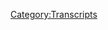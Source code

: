 {{Transcript
    | title         = [[163: January 27-29, 2009]]
    | caption       = [https://knowledgefight.libsyn.com/knowledge-fight-jan-27-29-2009 Listen to this episode on Libsyn]
    | episodeNumber = [[163: January 27-29, 2009|163]]
    | length        = 02:08:04
}}

{{MessageBox
    | header     = Warning: Bot Generated Content
    | text       = This transcript was automatically generated by transcription software and likely contains many mistakes and misattributions. Please check the audio for definitive quotes, attribution, and context.
    | image      = N3yvass4myg91.webp
    | imagewidth = 50px
    | id         = warning
}}

{{TranscriptBlock
    | name      = Unknown Speaker
    | timestamp = 00:00:00.000
    | text      = Andy in Kansas. You're on the air. Thanks for holding.
}}

{{TranscriptBlock
    | name      = Unknown Speaker
    | timestamp = 00:00:04.000
    | text      = Hello Alex. I'm a first time caller. I'm a huge fan. I love your work.
}}

{{TranscriptBlock
    | name      = Unknown Speaker
    | timestamp = 00:00:07.280
    | text      = I love you. Hey everybody. Welcome back to Knowledge Fight. I'm Dan.
}}

{{TranscriptBlock
    | name      = Unknown Speaker
    | timestamp = 00:00:10.480
    | text      = I'm Jordan. We're a couple dudes.
}}

{{TranscriptBlock
    | name      = Unknown Speaker
    | timestamp = 00:00:11.759
    | text      = Like to sit around, drink novelty beverages and talk a little bit about Alex Jones.
}}

{{TranscriptBlock
    | name      = Unknown Speaker
    | timestamp = 00:00:15.279
    | text      = Indeed we are Dan. Yes sir.
}}

{{TranscriptBlock
    | name      = Unknown Speaker
    | timestamp = 00:00:18.000
    | text      = Dan. Dan.
}}

{{TranscriptBlock
    | name      = Unknown Speaker
    | timestamp = 00:00:19.920
    | text      = What up? If everything was coming up, Dan.
}}

{{TranscriptBlock
    | name      = Unknown Speaker
    | timestamp = 00:00:22.800
    | text      = Right. And just a random stranger came up to you on the street and said,
}}

{{TranscriptBlock
    | name      = Unknown Speaker
    | timestamp = 00:00:27.679
    | text      = you sir, you look like you have perhaps the only podcast about one subject that I could imagine.
}}

{{TranscriptBlock
    | name      = Unknown Speaker
    | timestamp = 00:00:35.280
    | text      = No other people could have this podcast. How would you describe it to this person
}}

{{TranscriptBlock
    | name      = Unknown Speaker
    | timestamp = 00:00:39.759
    | text      = to whom you know everything is coming up, Dan? I would say, hey weirdo, I'm having a good day.
}}

{{TranscriptBlock
    | name      = Unknown Speaker
    | timestamp = 00:00:44.159
    | text      = Leave me alone. But also I do a podcast where I know a lot about Alex Jones.
}}

{{TranscriptBlock
    | name      = Unknown Speaker
    | timestamp = 00:00:48.000
    | text      = I don't know anything about Alex Jones. And that's our fun. Guys,
}}

{{TranscriptBlock
    | name      = Unknown Speaker
    | timestamp = 00:00:51.039
    | text      = we're having a great time. We're gonna, we're gonna have a great time today, but
}}

{{TranscriptBlock
    | name      = Unknown Speaker
    | timestamp = 00:00:55.039
    | text      = I want to talk before we get to our show about something that actually is relevant to the show.
}}

{{TranscriptBlock
    | name      = Unknown Speaker
    | timestamp = 00:01:00.320
    | text      = Okay. So I'm going to let you all in,
}}

{{TranscriptBlock
    | name      = Unknown Speaker
    | timestamp = 00:01:02.799
    | text      = all you listeners out there. I'm going to let you in on some Ahmad Rashad's.
}}

{{TranscriptBlock
    | name      = Unknown Speaker
    | timestamp = 00:01:07.840
    | text      = That's right. Some inside stuff. There you go.
}}

{{TranscriptBlock
    | name      = Unknown Speaker
    | timestamp = 00:01:09.840
    | text      = Yeah. All right.
}}

{{TranscriptBlock
    | name      = Unknown Speaker
    | timestamp = 00:01:10.799
    | text      = I've been thinking that bit. Prefer some Isaiah Rashad, but okay.
}}

{{TranscriptBlock
    | name      = Unknown Speaker
    | timestamp = 00:01:13.920
    | text      = I've been thinking about that joke all day.
}}

{{TranscriptBlock
    | name      = Unknown Speaker
    | timestamp = 00:01:15.519
    | text      = I love it. By the way, I love our relationship because you,
}}

{{TranscriptBlock
    | name      = Unknown Speaker
    | timestamp = 00:01:22.480
    | text      = you teased life stories before the show. You were like,
}}

{{TranscriptBlock
    | name      = Unknown Speaker
    | timestamp = 00:01:26.560
    | text      = ah, I can't tell you about this anecdote from my regular life until we're on the show. So I love it.
}}

{{TranscriptBlock
    | name      = Unknown Speaker
    | timestamp = 00:01:31.760
    | text      = But it's, it's, um, it's relevant to the show because until today,
}}

{{TranscriptBlock
    | name      = Unknown Speaker
    | timestamp = 00:01:35.680
    | text      = it was kind of a little bit up in the air, how the fuck I was going to get to Austin
}}

{{TranscriptBlock
    | name      = Unknown Speaker
    | timestamp = 00:01:39.519
    | text      = for our live show in Austin on June 15th. Nice.
}}

{{TranscriptBlock
    | name      = Unknown Speaker
    | timestamp = 00:01:42.560
    | text      = At beer land. Nicely done. Um, at 9 PM maybe?
}}

{{TranscriptBlock
    | name      = Unknown Speaker
    | timestamp = 00:01:45.920
    | text      = Probably. Okay.
}}

{{TranscriptBlock
    | name      = Unknown Speaker
    | timestamp = 00:01:47.760
    | text      = Tickets still available. Somewhere around there.
}}

{{TranscriptBlock
    | name      = Unknown Speaker
    | timestamp = 00:01:49.599
    | text      = Uh, because I had an expired ID and I realized I can't get on a plane with this expired ID.
}}

{{TranscriptBlock
    | name      = Unknown Speaker
    | timestamp = 00:01:54.719
    | text      = Probably not. So I'd been going back and forth to the secretary
}}

{{TranscriptBlock
    | name      = Unknown Speaker
    | timestamp = 00:01:57.280
    | text      = of state's office over and over again. And they keep telling me this isn't good enough.
}}

{{TranscriptBlock
    | name      = Unknown Speaker
    | timestamp = 00:02:01.599
    | text      = Whatever piece of information that I have about myself is not good enough,
}}

{{TranscriptBlock
    | name      = Unknown Speaker
    | timestamp = 00:02:05.120
    | text      = uh, to prove my date of birth, to prove my address.
}}

{{TranscriptBlock
    | name      = Unknown Speaker
    | timestamp = 00:02:06.799
    | text      = But please, sir, I baked these pies. It was such a huge mess, man. Because I had like,
}}

{{TranscriptBlock
    | name      = Unknown Speaker
    | timestamp = 00:02:11.680
    | text      = um, I had to get them my lease and I couldn't get my lease until after my birthday.
}}

{{TranscriptBlock
    | name      = Unknown Speaker
    | timestamp = 00:02:18.080
    | text      = And after my birthday, my ID was then over a year, uh, expired.
}}

{{TranscriptBlock
    | name      = Unknown Speaker
    | timestamp = 00:02:23.039
    | text      = And now I can't use my old ID to prove my birthday anymore.
}}

{{TranscriptBlock
    | name      = Unknown Speaker
    | timestamp = 00:02:26.000
    | text      = So they tell me that I need either my birth certificate or my school transcript.
}}

{{TranscriptBlock
    | name      = Unknown Speaker
    | timestamp = 00:02:30.719
    | text      = Right. In order to, uh, get my ID together.
}}

{{TranscriptBlock
    | name      = Unknown Speaker
    | timestamp = 00:02:34.159
    | text      = As everyone knows, those are the only two ways to really identify a person.
}}

{{TranscriptBlock
    | name      = Unknown Speaker
    | timestamp = 00:02:37.680
    | text      = I was kind of freaking out the last time I went there and they're like,
}}

{{TranscriptBlock
    | name      = Unknown Speaker
    | timestamp = 00:02:40.319
    | text      = you need a birth certificate. I'm like, how am I supposed to get a birth certificate?
}}

{{TranscriptBlock
    | name      = Unknown Speaker
    | timestamp = 00:02:42.719
    | text      = And they're like, if you calm down, I'll tell you.
}}

{{TranscriptBlock
    | name      = Unknown Speaker
    | timestamp = 00:02:44.560
    | text      = Like, all right. All right. And she's like, excuse me, excuse me. Is your name Dan?
}}

{{TranscriptBlock
    | name      = Unknown Speaker
    | timestamp = 00:02:50.159
    | text      = Please stop crying. Please stop crying. This is the secretary of state's officer.
}}

{{TranscriptBlock
    | name      = Unknown Speaker
    | timestamp = 00:02:54.240
    | text      = I wasn't crying, but I was not happy that she was like, calm down. All you have to do,
}}

{{TranscriptBlock
    | name      = Unknown Speaker
    | timestamp = 00:02:57.680
    | text      = go over to the Thompson center and they'll give you one. I'm like, how does that work?
}}

{{TranscriptBlock
    | name      = Unknown Speaker
    | timestamp = 00:03:04.719
    | text      = What are you talking about? Am I going to need ID to get this birth certificate?
}}

{{TranscriptBlock
    | name      = Unknown Speaker
    | timestamp = 00:03:08.479
    | text      = I was like, I was born in California. And then she was like, oh, you're.
}}

{{TranscriptBlock
    | name      = Unknown Speaker
    | timestamp = 00:03:14.080
    | text      = All right, cool. I'd like, do you have a passport? I'm like, yeah, it's expired by now.
}}

{{TranscriptBlock
    | name      = Unknown Speaker
    | timestamp = 00:03:17.919
    | text      = I had a guy, I got it 10 years ago. It's not, it's not right. So, uh, they were like,
}}

{{TranscriptBlock
    | name      = Unknown Speaker
    | timestamp = 00:03:22.080
    | text      = all right, maybe school transcript. So I was looking through my apartment top to bottom
}}

{{TranscriptBlock
    | name      = Unknown Speaker
    | timestamp = 00:03:26.319
    | text      = today. Couldn't find my birth certificate, but I did find my school transcript and Jordan,
}}

{{TranscriptBlock
    | name      = Unknown Speaker
    | timestamp = 00:03:31.520
    | text      = I have a little bit of a reveal for you here. All right. This is my high school equivalence degree.
}}

{{TranscriptBlock
    | name      = Unknown Speaker
    | timestamp = 00:03:36.879
    | text      = Uh, careful, careful if you flash it to the screen, cause it does have my social security
}}

{{TranscriptBlock
    | name      = Unknown Speaker
    | timestamp = 00:03:40.800
    | text      = numbers on it. I would just like to, uh, congratulate David, a Friesen for graduating
}}

{{TranscriptBlock
    | name      = Unknown Speaker
    | timestamp = 00:03:47.919
    | text      = from the, uh, department of elementary and secondary education state of Missouri.
}}

{{TranscriptBlock
    | name      = Unknown Speaker
    | timestamp = 00:03:51.840
    | text      = That's my GED. Uh, if I flash this up to the camera, congratulations. It has my brother's
}}

{{TranscriptBlock
    | name      = Unknown Speaker
    | timestamp = 00:03:59.199
    | text      = name on it, my social security number and my middle initial. Perfect. Completely fucked. I'm
}}

{{TranscriptBlock
    | name      = Unknown Speaker
    | timestamp = 00:04:05.520
    | text      = like, there's no way they're going to accept your passport expired and a transcript that does not
}}

{{TranscriptBlock
    | name      = Unknown Speaker
    | timestamp = 00:04:12.800
    | text      = have your name on it. You're, you might be off the grid. I thought, do you even have to pay taxes?
}}

{{TranscriptBlock
    | name      = Unknown Speaker
    | timestamp = 00:04:19.920
    | text      = I thought for sure. I'm going to go in there and I'm going to, they're going to be like, nah,
}}

{{TranscriptBlock
    | name      = Unknown Speaker
    | timestamp = 00:04:23.600
    | text      = this doesn't work. So I went in today, this morning, seven 30 in the morning to get there
}}

{{TranscriptBlock
    | name      = Unknown Speaker
    | timestamp = 00:04:28.480
    | text      = right when they opened today. Right. Sweating bullets as I put this transcript down on the
}}

{{TranscriptBlock
    | name      = Unknown Speaker
    | timestamp = 00:04:33.040
    | text      = table. Just like, no, like counterfeit hundred dollar bills. Like you got it in the back of your
}}

{{TranscriptBlock
    | name      = Unknown Speaker
    | timestamp = 00:04:38.000
    | text      = mind. Like they're going to catch me. I'm the guy who has like a balloon of cocaine up his asshole
}}

{{TranscriptBlock
    | name      = Unknown Speaker
    | timestamp = 00:04:43.360
    | text      = going through customs. Right. That's how I feel at the secretary of state's office. That's how
}}

{{TranscriptBlock
    | name      = Unknown Speaker
    | timestamp = 00:04:47.759
    | text      = you feel most of the time though. And I'm like, Oh God, this is a disaster. And they accept it.
}}

{{TranscriptBlock
    | name      = Unknown Speaker
    | timestamp = 00:04:52.720
    | text      = And I got my ID. So we will be in Austin. That's my long way of saying that. Uh, but in going
}}

{{TranscriptBlock
    | name      = Unknown Speaker
    | timestamp = 00:04:58.240
    | text      = through such a weird, it's so weird and stupid that they're like, Oh, that's your wrong name.
}}

{{TranscriptBlock
    | name      = Unknown Speaker
    | timestamp = 00:05:04.480
    | text      = Don't worry about it. We'll give you an ID. Fine. We don't trust that you're you because your ID
}}

{{TranscriptBlock
    | name      = Unknown Speaker
    | timestamp = 00:05:10.319
    | text      = expired four days ago. So that means clearly that you could be anyone, but a school transcript
}}

{{TranscriptBlock
    | name      = Unknown Speaker
    | timestamp = 00:05:17.279
    | text      = without your name on it. How could we not trust you? The most identification. So what's fun is
}}

{{TranscriptBlock
    | name      = Unknown Speaker
    | timestamp = 00:05:23.360
    | text      = that in going through all of my stuff to try and find my birth certificate, I found a couple of
}}

{{TranscriptBlock
    | name      = Unknown Speaker
    | timestamp = 00:05:27.839
    | text      = cool remnants from my past that were very sentimental. And I want to, I want to elevate
}}

{{TranscriptBlock
    | name      = Unknown Speaker
    | timestamp = 00:05:33.279
    | text      = our friendship and expose myself to the audience a little bit with these. I like it when you get
}}

{{TranscriptBlock
    | name      = Unknown Speaker
    | timestamp = 00:05:38.720
    | text      = real Dan. The first one here is a clipping from a newspaper in Missouri where I'm protesting the
}}

{{TranscriptBlock
    | name      = Unknown Speaker
    | timestamp = 00:05:45.040
    | text      = Iraq war in 2000, uh, whatever, whatever Bush's second inauguration was. Nice. So 2004, maybe
}}

{{TranscriptBlock
    | name      = Unknown Speaker
    | timestamp = 00:05:53.600
    | text      = where are you from the newspaper? Where are you in in this? I'm the guy in that picture.
}}

{{TranscriptBlock
    | name      = Unknown Speaker
    | timestamp = 00:05:58.240
    | text      = You're this guy, right? I'm that guy. That's why you don't have a beard. No, I didn't have a beard
}}

{{TranscriptBlock
    | name      = Unknown Speaker
    | timestamp = 00:06:03.040
    | text      = all the time. I can't imagine that just most of the time. What do you mean you didn't have a
}}

{{TranscriptBlock
    | name      = Unknown Speaker
    | timestamp = 00:06:07.120
    | text      = beard all the time? I swear to God, I thought you were a baby with a beard. Just 99% of the time
}}

{{TranscriptBlock
    | name      = Unknown Speaker
    | timestamp = 00:06:12.560
    | text      = I had a beard. So that's a, that's kind of cool. I was like, Oh wow. I didn't realize that I was
}}

{{TranscriptBlock
    | name      = Unknown Speaker
    | timestamp = 00:06:16.720
    | text      = in the paper protesting. That makes me feel good. Makes me remember. Yeah. Yeah. And something that
}}

{{TranscriptBlock
    | name      = Unknown Speaker
    | timestamp = 00:06:22.079
    | text      = makes me not feel as great as I found this picture from my first apartment, uh, which, uh, for
}}

{{TranscriptBlock
    | name      = Unknown Speaker
    | timestamp = 00:06:27.199
    | text      = everyone who's listening and not watching this, um, is, uh, I'll, I'll, I'll show this to you and
}}

{{TranscriptBlock
    | name      = Unknown Speaker
    | timestamp = 00:06:31.839
    | text      = then I'll describe, uh, what it is. There's a picture of me in my first apartment at 18.
}}

{{TranscriptBlock
    | name      = Unknown Speaker
    | timestamp = 00:06:38.240
    | text      = If you want to flash that to the camera. I don't know if I do. I'm looking at this and it concerns
}}

{{TranscriptBlock
    | name      = Unknown Speaker
    | timestamp = 00:06:44.079
    | text      = me. This young man needs help. Oh, there's no doubt about it. So as that's up on the screen
}}

{{TranscriptBlock
    | name      = Unknown Speaker
    | timestamp = 00:06:49.199
    | text      = here, I'd like to describe what that is. That is me with a beard without a mustache.
}}

{{TranscriptBlock
    | name      = Unknown Speaker
    | timestamp = 00:06:54.000
    | text      = I was actually about to ask you before you said anything, did you have a chin strap beard?
}}

{{TranscriptBlock
    | name      = Unknown Speaker
    | timestamp = 00:07:00.959
    | text      = I was living in a shitty basement apartment. And if you look at this picture carefully,
}}

{{TranscriptBlock
    | name      = Unknown Speaker
    | timestamp = 00:07:05.279
    | text      = what you'll see is a refrigerator that the only thing in it is two dogs. Yep. That malt liquor.
}}

{{TranscriptBlock
    | name      = Unknown Speaker
    | timestamp = 00:07:10.720
    | text      = Oh yeah. Uh, and uh, on the fridge, if you look very carefully, you will see a picture of me,
}}

{{TranscriptBlock
    | name      = Unknown Speaker
    | timestamp = 00:07:16.879
    | text      = myself passed out on a lawn on the fridge. The only thing that's on the fridge is me
}}

{{TranscriptBlock
    | name      = Unknown Speaker
    | timestamp = 00:07:22.000
    | text      = passed out on a lawn and the only thing that's in the fridge is malt liquor.
}}

{{TranscriptBlock
    | name      = Unknown Speaker
    | timestamp = 00:07:27.519
    | text      = All right. All right, Dan. Life is good. That was me.
}}

{{TranscriptBlock
    | name      = Unknown Speaker
    | timestamp = 00:07:35.920
    | text      = Good times. Oh God. So anyway, that poor man, that poor David there. So that's a little fun.
}}

{{TranscriptBlock
    | name      = Unknown Speaker
    | timestamp = 00:07:41.680
    | text      = Oh, that's actually before I got my GED. This was in the, that no man's land where it didn't,
}}

{{TranscriptBlock
    | name      = Unknown Speaker
    | timestamp = 00:07:46.959
    | text      = didn't look like it was going to get my equivalents. Right. Whoo. Times were bad.
}}

{{TranscriptBlock
    | name      = Unknown Speaker
    | timestamp = 00:07:51.199
    | text      = Anyway. Uh, the novelty beverage today, two hearted ale from Bell's, uh, to the chat room.
}}

{{TranscriptBlock
    | name      = Unknown Speaker
    | timestamp = 00:07:55.839
    | text      = And now let's get down to business. Okay. First things first, I'd like to give a shout out and
}}

{{TranscriptBlock
    | name      = Unknown Speaker
    | timestamp = 00:07:59.920
    | text      = a thank you to, uh, some of our new donors. Oh shit. Did somebody finally do the draw?
}}

{{TranscriptBlock
    | name      = Unknown Speaker
    | timestamp = 00:08:05.040
    | text      = I think someone requested that I talk about my past a little bit and that's why I did that.
}}

{{TranscriptBlock
    | name      = Unknown Speaker
    | timestamp = 00:08:08.800
    | text      = That's not, that's not true at all, but I'd like to give a shout out to a new policy wonk.
}}

{{TranscriptBlock
    | name      = Unknown Speaker
    | timestamp = 00:08:12.000
    | text      = Someone who's joined up with the team. Thank you so much, Tim. I'm a policy wonk.
}}

{{TranscriptBlock
    | name      = Unknown Speaker
    | timestamp = 00:08:16.879
    | text      = Thank you very much, Tim, for joining up with the crowd.
}}

{{TranscriptBlock
    | name      = Unknown Speaker
    | timestamp = 00:08:21.680
    | text      = You're not going to do your bit. I ran out of the bit. Okay. I haven't done the bit the last
}}

{{TranscriptBlock
    | name      = Unknown Speaker
    | timestamp = 00:08:26.399
    | text      = few times and you're just now noticing. I haven't noticed. I frankly wasn't worth it. I was too,
}}

{{TranscriptBlock
    | name      = Unknown Speaker
    | timestamp = 00:08:31.600
    | text      = I've been too self-conscious about the idea that I keep saying I'm going to make this
}}

{{TranscriptBlock
    | name      = Unknown Speaker
    | timestamp = 00:08:34.720
    | text      = new drop and I haven't, but today I have got it. You got it. I have created the new drop for our
}}

{{TranscriptBlock
    | name      = Unknown Speaker
    | timestamp = 00:08:41.759
    | text      = new level of a donor or new level of supporter. Uh, there is of course policy wonk. There is
}}

{{TranscriptBlock
    | name      = Unknown Speaker
    | timestamp = 00:08:48.559
    | text      = foreign policy wonk. There's globalist, there's technocrat, which was the top. Couldn't get any
}}

{{TranscriptBlock
    | name      = Unknown Speaker
    | timestamp = 00:08:53.840
    | text      = higher than now. There is a new level. We have three people who are at that level currently
}}

{{TranscriptBlock
    | name      = Unknown Speaker
    | timestamp = 00:08:58.000
    | text      = that I've been waiting to give a shout out to. And I have told, I have said one of them,
}}

{{TranscriptBlock
    | name      = Unknown Speaker
    | timestamp = 00:09:02.879
    | text      = uh, before already, and that is Keegan, our listener, Keegan, who so kindly got us all
}}

{{TranscriptBlock
    | name      = Unknown Speaker
    | timestamp = 00:09:07.919
    | text      = these back issues of Infowars magazine that I've been reading. That's crazy. Yeah. Keegan,
}}

{{TranscriptBlock
    | name      = Unknown Speaker
    | timestamp = 00:09:13.120
    | text      = there is also a little part of me that's like, you're enabling Dan's worst behavior. Yeah,
}}

{{TranscriptBlock
    | name      = Unknown Speaker
    | timestamp = 00:09:16.960
    | text      = a little bit, but he, uh, he got the honor of naming the nonk Memorial library of bullshit
}}

{{TranscriptBlock
    | name      = Unknown Speaker
    | timestamp = 00:09:22.320
    | text      = and lies. Yes. And also I would like to congratulate him on being the first Raptor
}}

{{TranscriptBlock
    | name      = Unknown Speaker
    | timestamp = 00:09:26.639
    | text      = princess. I'm a policy wonk. Go home to your mother and tell her you're brilliant. Someone,
}}

{{TranscriptBlock
    | name      = Unknown Speaker
    | timestamp = 00:09:33.120
    | text      = Sonomite sent me a bucket of poop. Daddy shark. Jar Jar Binks has a Caribbean black accent.
}}

{{TranscriptBlock
    | name      = Unknown Speaker
    | timestamp = 00:09:41.360
    | text      = He's a loser. Little, little titty baby. I don't want to hate black people. I renounce Jesus
}}

{{TranscriptBlock
    | name      = Unknown Speaker
    | timestamp = 00:09:47.200
    | text      = Christ. I know how to read. I am out of control. I've never really seen a lot of white racism in
}}

{{TranscriptBlock
    | name      = Unknown Speaker
    | timestamp = 00:09:55.200
    | text      = my life. I really haven't. I bet you money. There are a few living black people that have been
}}

{{TranscriptBlock
    | name      = Unknown Speaker
    | timestamp = 00:10:00.799
    | text      = abused by white people as much as I have been abused by black people.
}}

{{TranscriptBlock
    | name      = Unknown Speaker
    | timestamp = 00:10:04.480
    | text      = Adolph Hitler, Joseph Stalin, both those guys were complete badasses.
}}

{{TranscriptBlock
    | name      = Unknown Speaker
    | timestamp = 00:10:09.279
    | text      = Complete studs. Welcome to McDonald's. May I help you? Thank you so much, Keegan.
}}

{{TranscriptBlock
    | name      = Unknown Speaker
    | timestamp = 00:10:19.840
    | text      = Good times. So wait, there are two more, but there are two more. We're not doing them all
}}

{{TranscriptBlock
    | name      = Unknown Speaker
    | timestamp = 00:10:24.320
    | text      = today. We're going to spread that out. We're going to be here a long time. So thank you so
}}

{{TranscriptBlock
    | name      = Unknown Speaker
    | timestamp = 00:10:31.759
    | text      = much. We got a couple more folks coming along. I knew on our last episode, I think I remembered
}}

{{TranscriptBlock
    | name      = Unknown Speaker
    | timestamp = 00:10:38.960
    | text      = and said that he had praised Hitler in the past. But God, I forgot that he had called him and
}}

{{TranscriptBlock
    | name      = Unknown Speaker
    | timestamp = 00:10:44.720
    | text      = Stalin total badasses. Complete studs. What a weird thing to say. Very strange. He also says
}}

{{TranscriptBlock
    | name      = Unknown Speaker
    | timestamp = 00:10:54.000
    | text      = a bunch of strange things on today's show. This episode, we're going to be going over January 27th
}}

{{TranscriptBlock
    | name      = Unknown Speaker
    | timestamp = 00:11:00.000
    | text      = through 29th, 2009. And there's a reason for it. I was going to do a Project Camelot show today,
}}

{{TranscriptBlock
    | name      = Unknown Speaker
    | timestamp = 00:11:05.759
    | text      = but man, it was tough. So my original plan, that's a great explanation. One of the reasons
}}

{{TranscriptBlock
    | name      = Unknown Speaker
    | timestamp = 00:11:15.360
    | text      = that my day was so hectic was I was trying to prepare a Project Camelot episode. And in doing
}}

{{TranscriptBlock
    | name      = Unknown Speaker
    | timestamp = 00:11:20.000
    | text      = so, I hit a lot of roadblocks because what I intended to cover was Courtney Brown,
}}

{{TranscriptBlock
    | name      = Unknown Speaker
    | timestamp = 00:11:25.200
    | text      = the remote viewer who inadvertently basically led to Heaven's Gate.
}}

{{TranscriptBlock
    | name      = Unknown Speaker
    | timestamp = 00:11:31.840
    | text      = Oh no, it's the different one. Yeah, yeah, yeah. Now that one.
}}

{{TranscriptBlock
    | name      = Unknown Speaker
    | timestamp = 00:11:34.480
    | text      = The guy who said that he remote viewed an object, a UFO behind Hale-Bopp Comet and led to people's
}}

{{TranscriptBlock
    | name      = Unknown Speaker
    | timestamp = 00:11:40.639
    | text      = deaths. He was on Project Camelot again and he remote viewed Moses and the Ten Commandments.
}}

{{TranscriptBlock
    | name      = Unknown Speaker
    | timestamp = 00:11:48.159
    | text      = Which one was his favorite?
}}

{{TranscriptBlock
    | name      = Unknown Speaker
    | timestamp = 00:11:49.440
    | text      = I didn't watch it because it was so boring.
}}

{{TranscriptBlock
    | name      = Unknown Speaker
    | timestamp = 00:11:51.840
    | text      = Oh no.
}}

{{TranscriptBlock
    | name      = Unknown Speaker
    | timestamp = 00:11:52.879
    | text      = Well, I got through like 25 minutes, half an hour. I'm like,
}}

{{TranscriptBlock
    | name      = Unknown Speaker
    | timestamp = 00:11:55.840
    | text      = none of this is entertaining. It's just a really annoying dude. So I started looking through more
}}

{{TranscriptBlock
    | name      = Unknown Speaker
    | timestamp = 00:12:00.720
    | text      = of his shit and I found that he is doing right now an investigation using remote viewing to talk
}}

{{TranscriptBlock
    | name      = Unknown Speaker
    | timestamp = 00:12:07.200
    | text      = about the future of Bitcoin. But because that qualifies kind of as financial advice, he has
}}

{{TranscriptBlock
    | name      = Unknown Speaker
    | timestamp = 00:12:16.639
    | text      = to give a disclaimer that is like, this is for entertainment purposes only because he doesn't
}}

{{TranscriptBlock
    | name      = Unknown Speaker
    | timestamp = 00:12:21.679
    | text      = want to get fucking sued, which really undercuts his own belief in his remote viewing capabilities.
}}

{{TranscriptBlock
    | name      = Unknown Speaker
    | timestamp = 00:12:26.799
    | text      = So I was watching that and I'm like, this is a disaster. This sucks so much.
}}

{{TranscriptBlock
    | name      = Unknown Speaker
    | timestamp = 00:12:31.200
    | text      = Oh, and he still went through with it.
}}

{{TranscriptBlock
    | name      = Unknown Speaker
    | timestamp = 00:12:32.720
    | text      = Yeah.
}}

{{TranscriptBlock
    | name      = Unknown Speaker
    | timestamp = 00:12:33.440
    | text      = I think it would be hilarious if he did a remote viewing into Alex Jones in 2015.
}}

{{TranscriptBlock
    | name      = Unknown Speaker
    | timestamp = 00:12:38.559
    | text      = That would be amazing.
}}

{{TranscriptBlock
    | name      = Unknown Speaker
    | timestamp = 00:12:40.080
    | text      = So then...
}}

{{TranscriptBlock
    | name      = Unknown Speaker
    | timestamp = 00:12:40.639
    | text      = He just plagiarizes our episodes entirely. That'd be fantastic.
}}

{{TranscriptBlock
    | name      = Unknown Speaker
    | timestamp = 00:12:44.799
    | text      = So then I was like, all right, Courtney Brown, this new episode sucks. Let's go back to Mark
}}

{{TranscriptBlock
    | name      = Unknown Speaker
    | timestamp = 00:12:48.879
    | text      = Richards. So I went and watched the first episode.
}}

{{TranscriptBlock
    | name      = Unknown Speaker
    | timestamp = 00:12:52.159
    | text      = The very first.
}}

{{TranscriptBlock
    | name      = Unknown Speaker
    | timestamp = 00:12:53.919
    | text      = Just the time that Carrie Cassidy and Mark Richards met. And I realized
}}

{{TranscriptBlock
    | name      = Unknown Speaker
    | timestamp = 00:12:59.440
    | text      = he's been lying to her the exact same way the entire time. It's all the same shit.
}}

{{TranscriptBlock
    | name      = Unknown Speaker
    | timestamp = 00:13:04.480
    | text      = Was it, how many years ago was it?
}}

{{TranscriptBlock
    | name      = Unknown Speaker
    | timestamp = 00:13:06.320
    | text      = This was like four years ago. This is 2014, I believe.
}}

{{TranscriptBlock
    | name      = Unknown Speaker
    | timestamp = 00:13:09.519
    | text      = Jesus.
}}

{{TranscriptBlock
    | name      = Unknown Speaker
    | timestamp = 00:13:09.919
    | text      = So she was in her car after she got out of Vacaville prison and she's just like,
}}

{{TranscriptBlock
    | name      = Unknown Speaker
    | timestamp = 00:13:14.879
    | text      = he's friends with the Raptors. I'm like, all right, are we going to do this again?
}}

{{TranscriptBlock
    | name      = Unknown Speaker
    | timestamp = 00:13:19.039
    | text      = I love Mark Richards, but it's the same thing.
}}

{{TranscriptBlock
    | name      = Unknown Speaker
    | timestamp = 00:13:22.240
    | text      = Right.
}}

{{TranscriptBlock
    | name      = Unknown Speaker
    | timestamp = 00:13:22.639
    | text      = So then I was like, all right.
}}

{{TranscriptBlock
    | name      = Unknown Speaker
    | timestamp = 00:13:23.919
    | text      = You were hoping for the story to have evolved over time instead of almost being
}}

{{TranscriptBlock
    | name      = Unknown Speaker
    | timestamp = 00:13:29.840
    | text      = pretty much the same thing.
}}

{{TranscriptBlock
    | name      = Unknown Speaker
    | timestamp = 00:13:31.679
    | text      = And so I was like, all right, you know what the fun of Project Camelot is?
}}

{{TranscriptBlock
    | name      = Unknown Speaker
    | timestamp = 00:13:35.600
    | text      = It's us finding new crazies.
}}

{{TranscriptBlock
    | name      = Unknown Speaker
    | timestamp = 00:13:37.919
    | text      = Yeah.
}}

{{TranscriptBlock
    | name      = Unknown Speaker
    | timestamp = 00:13:38.399
    | text      = And so I found this other guy, Matthew, I don't even remember his fucking name
}}

{{TranscriptBlock
    | name      = Unknown Speaker
    | timestamp = 00:13:44.080
    | text      = because he was so terrible, but he was on talking about how Mormonism was created by aliens.
}}

{{TranscriptBlock
    | name      = Unknown Speaker
    | timestamp = 00:13:48.799
    | text      = That sounds right.
}}

{{TranscriptBlock
    | name      = Unknown Speaker
    | timestamp = 00:13:49.840
    | text      = I'm like, this could be juicy.
}}

{{TranscriptBlock
    | name      = Unknown Speaker
    | timestamp = 00:13:53.120
    | text      = What are you talking about new crazies?
}}

{{TranscriptBlock
    | name      = Unknown Speaker
    | timestamp = 00:13:55.039
    | text      = So I want the first reasonable person that's ever been on Project Camelot.
}}

{{TranscriptBlock
    | name      = Unknown Speaker
    | timestamp = 00:13:59.039
    | text      = So I watched about an hour of it and it's bizarre. Oh, it's Matthew Hines.
}}

{{TranscriptBlock
    | name      = Unknown Speaker
    | timestamp = 00:14:03.600
    | text      = H E I N E S.
}}

{{TranscriptBlock
    | name      = Unknown Speaker
    | timestamp = 00:14:05.600
    | text      = He wrote a book.
}}

{{TranscriptBlock
    | name      = Unknown Speaker
    | timestamp = 00:14:06.080
    | text      = He wrote a book called, uh, deception of the ages, Mormons, Freemasons and extraterrestrials.
}}

{{TranscriptBlock
    | name      = Unknown Speaker
    | timestamp = 00:14:15.039
    | text      = And so I was watching it and it's like, I got to about it.
}}

{{TranscriptBlock
    | name      = Unknown Speaker
    | timestamp = 00:14:17.919
    | text      = A great, great book title.
}}

{{TranscriptBlock
    | name      = Unknown Speaker
    | timestamp = 00:14:20.320
    | text      = So I got to about an hour into it and it's kind of,
}}

{{TranscriptBlock
    | name      = Unknown Speaker
    | timestamp = 00:14:23.519
    | text      = Carrie is arguing with him.
}}

{{TranscriptBlock
    | name      = Unknown Speaker
    | timestamp = 00:14:25.039
    | text      = She's like, what?
}}

{{TranscriptBlock
    | name      = Unknown Speaker
    | timestamp = 00:14:25.759
    | text      = She's like, that doesn't make sense.
}}

{{TranscriptBlock
    | name      = Unknown Speaker
    | timestamp = 00:14:27.200
    | text      = What?
}}

{{TranscriptBlock
    | name      = Unknown Speaker
    | timestamp = 00:14:27.600
    | text      = Yeah.
}}

{{TranscriptBlock
    | name      = Unknown Speaker
    | timestamp = 00:14:27.759
    | text      = Cause he's saying that like Battlestar Galactica was based on Mormon beliefs or something like
}}

{{TranscriptBlock
    | name      = Unknown Speaker
    | timestamp = 00:14:32.240
    | text      = the 10 tribes of Israel or out in space, the lost tribe. I don't know.
}}

{{TranscriptBlock
    | name      = Unknown Speaker
    | timestamp = 00:14:36.720
    | text      = But Carrie was like, that doesn't make sense.
}}

{{TranscriptBlock
    | name      = Unknown Speaker
    | timestamp = 00:14:38.720
    | text      = And it was just, it wasn't good.
}}

{{TranscriptBlock
    | name      = Unknown Speaker
    | timestamp = 00:14:40.320
    | text      = So, but I did find one thing that was really fun.
}}

{{TranscriptBlock
    | name      = Unknown Speaker
    | timestamp = 00:14:42.639
    | text      = This guy who wrote a book about extraterrestrials and Mormons.
}}

{{TranscriptBlock
    | name      = Unknown Speaker
    | timestamp = 00:14:45.360
    | text      = I found his page on gig salad, which if you are not a standup comedian, you don't know.
}}

{{TranscriptBlock
    | name      = Unknown Speaker
    | timestamp = 00:14:52.320
    | text      = That is a place where really shitty comics go to try and get corporate gigs.
}}

{{TranscriptBlock
    | name      = Unknown Speaker
    | timestamp = 00:14:56.720
    | text      = His bio on gig salad.
}}

{{TranscriptBlock
    | name      = Unknown Speaker
    | timestamp = 00:14:58.240
    | text      = Oh no, no, no, no, no, no, no.
}}

{{TranscriptBlock
    | name      = Unknown Speaker
    | timestamp = 00:15:01.679
    | text      = Normally I do standup comedy, but until next December,
}}

{{TranscriptBlock
    | name      = Unknown Speaker
    | timestamp = 00:15:04.480
    | text      = when I win the race for us Senate and district one, I will be campaigning.
}}

{{TranscriptBlock
    | name      = Unknown Speaker
    | timestamp = 00:15:08.240
    | text      = If you need, if you'd like me to speak at your event about politics or tell jokes or both,
}}

{{TranscriptBlock
    | name      = Unknown Speaker
    | timestamp = 00:15:12.240
    | text      = that is fine.
}}

{{TranscriptBlock
    | name      = Unknown Speaker
    | timestamp = 00:15:13.759
    | text      = So I have fallen in love with a man.
}}

{{TranscriptBlock
    | name      = Unknown Speaker
    | timestamp = 00:15:17.120
    | text      = So he, uh, it is.
}}

{{TranscriptBlock
    | name      = Unknown Speaker
    | timestamp = 00:15:18.320
    | text      = What is he?
}}

{{TranscriptBlock
    | name      = Unknown Speaker
    | timestamp = 00:15:19.840
    | text      = That is delusion of the grandest order.
}}

{{TranscriptBlock
    | name      = Unknown Speaker
    | timestamp = 00:15:22.639
    | text      = And I love it.
}}

{{TranscriptBlock
    | name      = Unknown Speaker
    | timestamp = 00:15:23.440
    | text      = He has a what to expect section.
}}

{{TranscriptBlock
    | name      = Unknown Speaker
    | timestamp = 00:15:25.200
    | text      = What to expect?
}}

{{TranscriptBlock
    | name      = Unknown Speaker
    | timestamp = 00:15:26.480
    | text      = A highly professional comedian author or emcee that doesn't use foul language or disgusting
}}

{{TranscriptBlock
    | name      = Unknown Speaker
    | timestamp = 00:15:30.559
    | text      = jokes that will nauseate your professional in all of those.
}}

{{TranscriptBlock
    | name      = Unknown Speaker
    | timestamp = 00:15:33.600
    | text      = Sure.
}}

{{TranscriptBlock
    | name      = Unknown Speaker
    | timestamp = 00:15:33.919
    | text      = Some establishments want to draw the kind of crowd that will enjoy that kind of thing
}}

{{TranscriptBlock
    | name      = Unknown Speaker
    | timestamp = 00:15:36.960
    | text      = and they will not make much money from such clientele with 20 years of teaching experience
}}

{{TranscriptBlock
    | name      = Unknown Speaker
    | timestamp = 00:15:41.039
    | text      = around the world at high school, college, military levels.
}}

{{TranscriptBlock
    | name      = Unknown Speaker
    | timestamp = 00:15:43.519
    | text      = I know how to work a crowd.
}}

{{TranscriptBlock
    | name      = Unknown Speaker
    | timestamp = 00:15:44.960
    | text      = What?
}}

{{TranscriptBlock
    | name      = Unknown Speaker
    | timestamp = 00:15:45.279
    | text      = So then he gets into bullet points about like why he's a good comic.
}}

{{TranscriptBlock
    | name      = Unknown Speaker
    | timestamp = 00:15:49.440
    | text      = The first material I can write jokes for any crowd.
}}

{{TranscriptBlock
    | name      = Unknown Speaker
    | timestamp = 00:15:53.519
    | text      = Yeah.
}}

{{TranscriptBlock
    | name      = Unknown Speaker
    | timestamp = 00:15:53.840
    | text      = I thought he could only write jokes for the crowd that it doesn't appreciate.
}}

{{TranscriptBlock
    | name      = Unknown Speaker
    | timestamp = 00:15:57.919
    | text      = Clean crowd.
}}

{{TranscriptBlock
    | name      = Unknown Speaker
    | timestamp = 00:15:58.639
    | text      = Yeah.
}}

{{TranscriptBlock
    | name      = Unknown Speaker
    | timestamp = 00:15:59.279
    | text      = Two education.
}}

{{TranscriptBlock
    | name      = Unknown Speaker
    | timestamp = 00:16:00.480
    | text      = I hold a master's degree.
}}

{{TranscriptBlock
    | name      = Unknown Speaker
    | timestamp = 00:16:02.240
    | text      = Three education and a bachelor's in history.
}}

{{TranscriptBlock
    | name      = Unknown Speaker
    | timestamp = 00:16:04.879
    | text      = He holds a master's degree in education.
}}

{{TranscriptBlock
    | name      = Unknown Speaker
    | timestamp = 00:16:07.759
    | text      = Yes, sir.
}}

{{TranscriptBlock
    | name      = Unknown Speaker
    | timestamp = 00:16:08.639
    | text      = Apparently that does not equal, but okay.
}}

{{TranscriptBlock
    | name      = Unknown Speaker
    | timestamp = 00:16:12.559
    | text      = So, um, there's, there's experience, location awareness.
}}

{{TranscriptBlock
    | name      = Unknown Speaker
    | timestamp = 00:16:15.840
    | text      = He says he can write a joke about any part of Washington.
}}

{{TranscriptBlock
    | name      = Unknown Speaker
    | timestamp = 00:16:18.159
    | text      = I mean, I'm just saying that most of the funniest comics that I know probably didn't even graduate
}}

{{TranscriptBlock
    | name      = Unknown Speaker
    | timestamp = 00:16:25.039
    | text      = high school.
}}

{{TranscriptBlock
    | name      = Unknown Speaker
    | timestamp = 00:16:25.840
    | text      = But get this number five.
}}

{{TranscriptBlock
    | name      = Unknown Speaker
    | timestamp = 00:16:27.519
    | text      = Yeah.
}}

{{TranscriptBlock
    | name      = Unknown Speaker
    | timestamp = 00:16:28.080
    | text      = Physical presence.
}}

{{TranscriptBlock
    | name      = Unknown Speaker
    | timestamp = 00:16:29.679
    | text      = That is absolutely important.
}}

{{TranscriptBlock
    | name      = Unknown Speaker
    | timestamp = 00:16:31.519
    | text      = I lift weights and swim three miles every week and have done so since I completed my
}}

{{TranscriptBlock
    | name      = Unknown Speaker
    | timestamp = 00:16:35.679
    | text      = enlistment in the US Army's 82nd Airborne at the age of 21.
}}

{{TranscriptBlock
    | name      = Unknown Speaker
    | timestamp = 00:16:39.519
    | text      = I am energetic and I possess lots of stamina, which is great for a status degree.
}}

{{TranscriptBlock
    | name      = Unknown Speaker
    | timestamp = 00:16:48.879
    | text      = Number six, loyalty.
}}

{{TranscriptBlock
    | name      = Unknown Speaker
    | timestamp = 00:16:50.399
    | text      = At this stage of my career, I will remember those businesses that helped me get started.
}}

{{TranscriptBlock
    | name      = Unknown Speaker
    | timestamp = 00:16:53.840
    | text      = I will be at your beck and call and do everything I can to fulfill your requests now until my
}}

{{TranscriptBlock
    | name      = Unknown Speaker
    | timestamp = 00:16:57.919
    | text      = maker calls me home.
}}

{{TranscriptBlock
    | name      = Unknown Speaker
    | timestamp = 00:16:59.120
    | text      = This is an insane person.
}}

{{TranscriptBlock
    | name      = Unknown Speaker
    | timestamp = 00:17:01.279
    | text      = So I was like, this is the guy who's coming on and talking about Mormonism and aliens.
}}

{{TranscriptBlock
    | name      = Unknown Speaker
    | timestamp = 00:17:04.960
    | text      = This is amazing.
}}

{{TranscriptBlock
    | name      = Unknown Speaker
    | timestamp = 00:17:05.759
    | text      = So I was like, how much does he charge?
}}

{{TranscriptBlock
    | name      = Unknown Speaker
    | timestamp = 00:17:07.039
    | text      = I want to book him.
}}

{{TranscriptBlock
    | name      = Unknown Speaker
    | timestamp = 00:17:07.920
    | text      = And I looked in the, uh, they, they have the booking fees, like two grand free.
}}

{{TranscriptBlock
    | name      = Unknown Speaker
    | timestamp = 00:17:19.119
    | text      = So, well, he's got all those book sales money, right?
}}

{{TranscriptBlock
    | name      = Unknown Speaker
    | timestamp = 00:17:21.920
    | text      = So I found that and I'm like, this is great, but is this a whole episode?
}}

{{TranscriptBlock
    | name      = Unknown Speaker
    | timestamp = 00:17:25.200
    | text      = If it's just like nonsense and him being like, well, it actually does make sense.
}}

{{TranscriptBlock
    | name      = Unknown Speaker
    | timestamp = 00:17:29.279
    | text      = And I'm like, okay, I don't care.
}}

{{TranscriptBlock
    | name      = Unknown Speaker
    | timestamp = 00:17:30.640
    | text      = I don't want to, I don't want to do this.
}}

{{TranscriptBlock
    | name      = Unknown Speaker
    | timestamp = 00:17:31.839
    | text      = How is his physical presence with, uh, with Kerry?
}}

{{TranscriptBlock
    | name      = Unknown Speaker
    | timestamp = 00:17:35.599
    | text      = Not good.
}}

{{TranscriptBlock
    | name      = Unknown Speaker
    | timestamp = 00:17:36.319
    | text      = Not, not great.
}}

{{TranscriptBlock
    | name      = Unknown Speaker
    | timestamp = 00:17:37.279
    | text      = Where were the three miles that he swam that week?
}}

{{TranscriptBlock
    | name      = Unknown Speaker
    | timestamp = 00:17:39.519
    | text      = Uh, probably somewhere around Washington state is a great location awareness.
}}

{{TranscriptBlock
    | name      = Unknown Speaker
    | timestamp = 00:17:43.759
    | text      = That's good.
}}

{{TranscriptBlock
    | name      = Unknown Speaker
    | timestamp = 00:17:44.480
    | text      = Um, so listen.
}}

{{TranscriptBlock
    | name      = Unknown Speaker
    | timestamp = 00:17:47.119
    | text      = Although at the same time, I got to tell you local jokes means local work.
}}

{{TranscriptBlock
    | name      = Unknown Speaker
    | timestamp = 00:17:51.599
    | text      = My friend, I went down a lot of project Camelot roads and they all were dead ends.
}}

{{TranscriptBlock
    | name      = Unknown Speaker
    | timestamp = 00:17:56.400
    | text      = But thankfully I had some 2009 that I've been looking into.
}}

{{TranscriptBlock
    | name      = Unknown Speaker
    | timestamp = 00:18:00.799
    | text      = And I will say one of these episodes that we're going to cover in this December or January
}}

{{TranscriptBlock
    | name      = Unknown Speaker
    | timestamp = 00:18:05.440
    | text      = 27th to 29th is my second favorite episode of Alex Jones I've ever listened to.
}}

{{TranscriptBlock
    | name      = Unknown Speaker
    | timestamp = 00:18:09.839
    | text      = That's huge.
}}

{{TranscriptBlock
    | name      = Unknown Speaker
    | timestamp = 00:18:10.640
    | text      = The first, my number one favorite, of course, is that time that he, uh, satirically jumped
}}

{{TranscriptBlock
    | name      = Unknown Speaker
    | timestamp = 00:18:15.119
    | text      = the shark by suggesting that we kick all Muslims out of the United States while he was kind
}}

{{TranscriptBlock
    | name      = Unknown Speaker
    | timestamp = 00:18:19.599
    | text      = of making that argument.
}}

{{TranscriptBlock
    | name      = Unknown Speaker
    | timestamp = 00:18:20.960
    | text      = Uh, that's that's my favorite episode.
}}

{{TranscriptBlock
    | name      = Unknown Speaker
    | timestamp = 00:18:24.000
    | text      = Second favorite is going to be the 28th, but we'll get to that here in a minute.
}}

{{TranscriptBlock
    | name      = Unknown Speaker
    | timestamp = 00:18:27.119
    | text      = First, here's an out of context drop from Alex Jones.
}}

{{TranscriptBlock
    | name      = Unknown Speaker
    | timestamp = 00:18:30.640
    | text      = You digging me?
}}

{{TranscriptBlock
    | name      = Unknown Speaker
    | timestamp = 00:18:31.599
    | text      = As they say, you dig it?
}}

{{TranscriptBlock
    | name      = Unknown Speaker
    | timestamp = 00:18:33.200
    | text      = Yeah.
}}

{{TranscriptBlock
    | name      = Unknown Speaker
    | timestamp = 00:18:34.400
    | text      = Cool daddy-o.
}}

{{TranscriptBlock
    | name      = Unknown Speaker
    | timestamp = 00:18:37.680
    | text      = He's hip, man.
}}

{{TranscriptBlock
    | name      = Unknown Speaker
    | timestamp = 00:18:38.559
    | text      = Don't laugh.
}}

{{TranscriptBlock
    | name      = Unknown Speaker
    | timestamp = 00:18:39.039
    | text      = He's hip.
}}

{{TranscriptBlock
    | name      = Unknown Speaker
    | timestamp = 00:18:40.319
    | text      = You guys, uh, you guys still smoking the reefer?
}}

{{TranscriptBlock
    | name      = Unknown Speaker
    | timestamp = 00:18:42.720
    | text      = You guys still the, the cool guys?
}}

{{TranscriptBlock
    | name      = Unknown Speaker
    | timestamp = 00:18:44.880
    | text      = You want to go shoot some dope?
}}

{{TranscriptBlock
    | name      = Unknown Speaker
    | timestamp = 00:18:47.599
    | text      = You guys like a jazz cigarette?
}}

{{TranscriptBlock
    | name      = Unknown Speaker
    | timestamp = 00:18:49.440
    | text      = Yep.
}}

{{TranscriptBlock
    | name      = Unknown Speaker
    | timestamp = 00:18:50.880
    | text      = So, um, on the 27th, Alex.
}}

{{TranscriptBlock
    | name      = Unknown Speaker
    | timestamp = 00:18:52.799
    | text      = They're going to take me down to the freak wharf.
}}

{{TranscriptBlock
    | name      = Unknown Speaker
    | timestamp = 00:18:54.799
    | text      = Alex on the 27th, my man, he is seven days in to Obama's presidency, right?
}}

{{TranscriptBlock
    | name      = Unknown Speaker
    | timestamp = 00:19:01.440
    | text      = Giving him a chance.
}}

{{TranscriptBlock
    | name      = Unknown Speaker
    | timestamp = 00:19:02.640
    | text      = Boy, not great.
}}

{{TranscriptBlock
    | name      = Unknown Speaker
    | timestamp = 00:19:04.480
    | text      = Not great.
}}

{{TranscriptBlock
    | name      = Unknown Speaker
    | timestamp = 00:19:05.039
    | text      = No, no, he is not having a good time.
}}

{{TranscriptBlock
    | name      = Unknown Speaker
    | timestamp = 00:19:07.279
    | text      = He's not having a good time with this presidency.
}}

{{TranscriptBlock
    | name      = Unknown Speaker
    | timestamp = 00:19:09.039
    | text      = Well, what could Obama have done in that first seven days?
}}

{{TranscriptBlock
    | name      = Unknown Speaker
    | timestamp = 00:19:11.599
    | text      = He was really just moving in at that point.
}}

{{TranscriptBlock
    | name      = Unknown Speaker
    | timestamp = 00:19:13.279
    | text      = He's gun grabbing.
}}

{{TranscriptBlock
    | name      = Unknown Speaker
    | timestamp = 00:19:14.240
    | text      = He's setting up all sorts of negative things.
}}

{{TranscriptBlock
    | name      = Unknown Speaker
    | timestamp = 00:19:16.240
    | text      = He's already doing this.
}}

{{TranscriptBlock
    | name      = Unknown Speaker
    | timestamp = 00:19:17.279
    | text      = He's got his gun grabbers.
}}

{{TranscriptBlock
    | name      = Unknown Speaker
    | timestamp = 00:19:19.039
    | text      = He's got his gun grabbers running around, grabbing guns.
}}

{{TranscriptBlock
    | name      = Unknown Speaker
    | timestamp = 00:19:22.559
    | text      = Is that like one of those hand extension things that old people use to pick up?
}}

{{TranscriptBlock
    | name      = Unknown Speaker
    | timestamp = 00:19:26.319
    | text      = Okay.
}}

{{TranscriptBlock
    | name      = Unknown Speaker
    | timestamp = 00:19:26.559
    | text      = Yeah, absolutely.
}}

{{TranscriptBlock
    | name      = Unknown Speaker
    | timestamp = 00:19:27.119
    | text      = It's one of those robotic arms.
}}

{{TranscriptBlock
    | name      = Unknown Speaker
    | timestamp = 00:19:28.240
    | text      = But it's like really long and it only attracts guns to the chat room.
}}

{{TranscriptBlock
    | name      = Unknown Speaker
    | timestamp = 00:19:33.039
    | text      = We will call Larry Nichols again sometime, but not tonight.
}}

{{TranscriptBlock
    | name      = Unknown Speaker
    | timestamp = 00:19:36.319
    | text      = Too late for the old man.
}}

{{TranscriptBlock
    | name      = Unknown Speaker
    | timestamp = 00:19:38.319
    | text      = But in this first clip, Alex discusses, uh, this very, very ironic position that he has
}}

{{TranscriptBlock
    | name      = Unknown Speaker
    | timestamp = 00:19:45.440
    | text      = on what's going to happen after Obama.
}}

{{TranscriptBlock
    | name      = Unknown Speaker
    | timestamp = 00:19:47.359
    | text      = The Obama administration is to double the number of US troops in Afghanistan to 60,000.
}}

{{TranscriptBlock
    | name      = Unknown Speaker
    | timestamp = 00:19:53.359
    | text      = And when asked in a television interview if the US public should expect more American
}}

{{TranscriptBlock
    | name      = Unknown Speaker
    | timestamp = 00:19:57.359
    | text      = casualties, Biden said, I hate to say it, but yes, I think there will be, there will
}}

{{TranscriptBlock
    | name      = Unknown Speaker
    | timestamp = 00:20:01.119
    | text      = be an uptick.
}}

{{TranscriptBlock
    | name      = Unknown Speaker
    | timestamp = 00:20:02.160
    | text      = That's a quote.
}}

{{TranscriptBlock
    | name      = Unknown Speaker
    | timestamp = 00:20:03.119
    | text      = Greater US involvement in Afghanistan is a political risk for Obama, but he didn't care.
}}

{{TranscriptBlock
    | name      = Unknown Speaker
    | timestamp = 00:20:07.119
    | text      = He's in office now with the danger that mounting American casualties can make the war as unpopular
}}

{{TranscriptBlock
    | name      = Unknown Speaker
    | timestamp = 00:20:11.279
    | text      = as Iraq.
}}

{{TranscriptBlock
    | name      = Unknown Speaker
    | timestamp = 00:20:11.759
    | text      = But see, the media isn't going to make an issue of it now.
}}

{{TranscriptBlock
    | name      = Unknown Speaker
    | timestamp = 00:20:14.480
    | text      = Hmm, you see, they're going to not make hay out of it.
}}

{{TranscriptBlock
    | name      = Unknown Speaker
    | timestamp = 00:20:18.799
    | text      = They, they had to do that with Bush to then give you the next savior Obama.
}}

{{TranscriptBlock
    | name      = Unknown Speaker
    | timestamp = 00:20:22.880
    | text      = And you wait before they get rid of Obama in four to eight years, whatever the elite
}}

{{TranscriptBlock
    | name      = Unknown Speaker
    | timestamp = 00:20:25.680
    | text      = decides, they will then just demonize and destroy him so that you will then see the
}}

{{TranscriptBlock
    | name      = Unknown Speaker
    | timestamp = 00:20:30.400
    | text      = next guy as the savior.
}}

{{TranscriptBlock
    | name      = Unknown Speaker
    | timestamp = 00:20:31.599
    | text      = It's just basic elementary psychology.
}}

{{TranscriptBlock
    | name      = Unknown Speaker
    | timestamp = 00:20:34.160
    | text      = Interesting.
}}

{{TranscriptBlock
    | name      = Unknown Speaker
    | timestamp = 00:20:35.359
    | text      = So now, as we know in 2016, the person who was destroying Obama
}}

{{TranscriptBlock
    | name      = Unknown Speaker
    | timestamp = 00:20:39.440
    | text      = in order to create the image of a new savior is Alex Jones.
}}

{{TranscriptBlock
    | name      = Unknown Speaker
    | timestamp = 00:20:44.559
    | text      = The media was not destroying Obama, although there was, you know, reasonable reasons to
}}

{{TranscriptBlock
    | name      = Unknown Speaker
    | timestamp = 00:20:50.400
    | text      = have some harsh criticisms.
}}

{{TranscriptBlock
    | name      = Unknown Speaker
    | timestamp = 00:20:52.240
    | text      = The media was probably a little bit more than fair to Obama on his way out and in no way
}}

{{TranscriptBlock
    | name      = Unknown Speaker
    | timestamp = 00:20:58.480
    | text      = made Trump look like the savior.
}}

{{TranscriptBlock
    | name      = Unknown Speaker
    | timestamp = 00:21:00.559
    | text      = That was Alex's sole job.
}}

{{TranscriptBlock
    | name      = Unknown Speaker
    | timestamp = 00:21:02.319
    | text      = Pretty much his entire joie de vivre at that point in time came from doing so.
}}

{{TranscriptBlock
    | name      = Unknown Speaker
    | timestamp = 00:21:06.640
    | text      = So in 2009, we have Alex predicting what the globalists are going to do once Obama is out.
}}

{{TranscriptBlock
    | name      = Unknown Speaker
    | timestamp = 00:21:12.400
    | text      = And then we have in 2016, Alex doing exactly what he predicted the globalists would do
}}

{{TranscriptBlock
    | name      = Unknown Speaker
    | timestamp = 00:21:17.359
    | text      = in 2009.
}}

{{TranscriptBlock
    | name      = Unknown Speaker
    | timestamp = 00:21:18.400
    | text      = He's really good at it.
}}

{{TranscriptBlock
    | name      = Unknown Speaker
    | timestamp = 00:21:19.279
    | text      = It's very weird.
}}

{{TranscriptBlock
    | name      = Unknown Speaker
    | timestamp = 00:21:20.960
    | text      = Very weird.
}}

{{TranscriptBlock
    | name      = Unknown Speaker
    | timestamp = 00:21:22.079
    | text      = You learn from your enemies.
}}

{{TranscriptBlock
    | name      = Unknown Speaker
    | timestamp = 00:21:23.599
    | text      = You learn their tactics and you deploy them against them.
}}

{{TranscriptBlock
    | name      = Unknown Speaker
    | timestamp = 00:21:26.640
    | text      = Yeah, it's very strange, bro.
}}

{{TranscriptBlock
    | name      = Unknown Speaker
    | timestamp = 00:21:28.559
    | text      = That's just tactical thinking.
}}

{{TranscriptBlock
    | name      = Unknown Speaker
    | timestamp = 00:21:30.720
    | text      = I, I, I do agree.
}}

{{TranscriptBlock
    | name      = Unknown Speaker
    | timestamp = 00:21:32.559
    | text      = You fight fire with fire.
}}

{{TranscriptBlock
    | name      = Unknown Speaker
    | timestamp = 00:21:33.920
    | text      = Anyway, in this next clip, I just have this end just to reestablish that Alex, it's not
}}

{{TranscriptBlock
    | name      = Unknown Speaker
    | timestamp = 00:21:39.200
    | text      = a flippant statement for him.
}}

{{TranscriptBlock
    | name      = Unknown Speaker
    | timestamp = 00:21:40.400
    | text      = He does believe that Iran's nuclear program was peaceful.
}}

{{TranscriptBlock
    | name      = Unknown Speaker
    | timestamp = 00:21:44.160
    | text      = Uranium for Iran nuked in 2009, a Sky television headline.
}}

{{TranscriptBlock
    | name      = Unknown Speaker
    | timestamp = 00:21:48.640
    | text      = Very deceptive because it is for peaceful purposes, according to inspectors and others.
}}

{{TranscriptBlock
    | name      = Unknown Speaker
    | timestamp = 00:21:52.319
    | text      = But that headline is the nuke.
}}

{{TranscriptBlock
    | name      = Unknown Speaker
    | timestamp = 00:21:54.160
    | text      = They're getting the nukes.
}}

{{TranscriptBlock
    | name      = Unknown Speaker
    | timestamp = 00:21:54.960
    | text      = Iran will have enough enriched Iran to make a single nuclear weapon later this year, the
}}

{{TranscriptBlock
    | name      = Unknown Speaker
    | timestamp = 00:21:58.960
    | text      = procedures international institute of strategic studies predicts.
}}

{{TranscriptBlock
    | name      = Unknown Speaker
    | timestamp = 00:22:01.359
    | text      = Uh, but the CIA assessment says it'll take seven more years for them to do that.
}}

{{TranscriptBlock
    | name      = Unknown Speaker
    | timestamp = 00:22:09.359
    | text      = The same prestigious groups that told us Iraq had WMDs.
}}

{{TranscriptBlock
    | name      = Unknown Speaker
    | timestamp = 00:22:12.880
    | text      = So, I mean, I don't know, I don't know how you make it more clear than, uh, he's, he's
}}

{{TranscriptBlock
    | name      = Unknown Speaker
    | timestamp = 00:22:19.279
    | text      = not, uh, he's fairly pro Iran.
}}

{{TranscriptBlock
    | name      = Unknown Speaker
    | timestamp = 00:22:22.720
    | text      = Yeah.
}}

{{TranscriptBlock
    | name      = Unknown Speaker
    | timestamp = 00:22:23.279
    | text      = Uh, at least, uh, as far as this, this angle goes and I, I mean, I know we already established
}}

{{TranscriptBlock
    | name      = Unknown Speaker
    | timestamp = 00:22:29.759
    | text      = that and he already talked about it, but it is kind of weird that he's not pro Iran now
}}

{{TranscriptBlock
    | name      = Unknown Speaker
    | timestamp = 00:22:33.680
    | text      = considering Russia is a huge backer of Iran.
}}

{{TranscriptBlock
    | name      = Unknown Speaker
    | timestamp = 00:22:37.200
    | text      = Right, right.
}}

{{TranscriptBlock
    | name      = Unknown Speaker
    | timestamp = 00:22:38.240
    | text      = But that makes me, that furthers my theory that I don't think he's actually like beholden
}}

{{TranscriptBlock
    | name      = Unknown Speaker
    | timestamp = 00:22:44.240
    | text      = to Russia necessarily or on the hook for them.
}}

{{TranscriptBlock
    | name      = Unknown Speaker
    | timestamp = 00:22:46.160
    | text      = He just jacks off to Putin.
}}

{{TranscriptBlock
    | name      = Unknown Speaker
    | timestamp = 00:22:47.759
    | text      = You know what I mean?
}}

{{TranscriptBlock
    | name      = Unknown Speaker
    | timestamp = 00:22:48.480
    | text      = Right, right, right.
}}

{{TranscriptBlock
    | name      = Unknown Speaker
    | timestamp = 00:22:49.359
    | text      = He's like, I love you, but I don't know if I like your friends.
}}

{{TranscriptBlock
    | name      = Unknown Speaker
    | timestamp = 00:22:51.920
    | text      = Right, right, right.
}}

{{TranscriptBlock
    | name      = Unknown Speaker
    | timestamp = 00:22:52.160
    | text      = Your friends are brown.
}}

{{TranscriptBlock
    | name      = Unknown Speaker
    | timestamp = 00:22:53.119
    | text      = I gotcha.
}}

{{TranscriptBlock
    | name      = Unknown Speaker
    | timestamp = 00:22:53.599
    | text      = I don't know about that.
}}

{{TranscriptBlock
    | name      = Unknown Speaker
    | timestamp = 00:22:54.319
    | text      = All right.
}}

{{TranscriptBlock
    | name      = Unknown Speaker
    | timestamp = 00:22:55.039
    | text      = Well, well.
}}

{{TranscriptBlock
    | name      = Unknown Speaker
    | timestamp = 00:22:56.319
    | text      = No, no, no, no.
}}

{{TranscriptBlock
    | name      = Unknown Speaker
    | timestamp = 00:22:57.039
    | text      = You're, you nailed it.
}}

{{TranscriptBlock
    | name      = Unknown Speaker
    | timestamp = 00:22:57.920
    | text      = Yeah.
}}

{{TranscriptBlock
    | name      = Unknown Speaker
    | timestamp = 00:22:58.319
    | text      = Agreed.
}}

{{TranscriptBlock
    | name      = Unknown Speaker
    | timestamp = 00:22:58.799
    | text      = Don't shake your finger at me when I'm not shaking my finger at you.
}}

{{TranscriptBlock
    | name      = Unknown Speaker
    | timestamp = 00:23:01.440
    | text      = I'm pointing at you in a sign of, uh, you nailed it.
}}

{{TranscriptBlock
    | name      = Unknown Speaker
    | timestamp = 00:23:05.440
    | text      = Yeah, I am digging you.
}}

{{TranscriptBlock
    | name      = Unknown Speaker
    | timestamp = 00:23:07.279
    | text      = Okay.
}}

{{TranscriptBlock
    | name      = Unknown Speaker
    | timestamp = 00:23:08.079
    | text      = As the kids say.
}}

{{TranscriptBlock
    | name      = Unknown Speaker
    | timestamp = 00:23:09.200
    | text      = As they do.
}}

{{TranscriptBlock
    | name      = Unknown Speaker
    | timestamp = 00:23:10.400
    | text      = Oh yeah.
}}

{{TranscriptBlock
    | name      = Unknown Speaker
    | timestamp = 00:23:10.880
    | text      = Um, so in this episode, they're sock hops.
}}

{{TranscriptBlock
    | name      = Unknown Speaker
    | timestamp = 00:23:13.599
    | text      = Oh God.
}}

{{TranscriptBlock
    | name      = Unknown Speaker
    | timestamp = 00:23:14.160
    | text      = With their, their, their ice cream socials, their, uh, shindigs.
}}

{{TranscriptBlock
    | name      = Unknown Speaker
    | timestamp = 00:23:18.880
    | text      = Going out and having phosphates all the time, Dan.
}}

{{TranscriptBlock
    | name      = Unknown Speaker
    | timestamp = 00:23:21.440
    | text      = God damn it.
}}

{{TranscriptBlock
    | name      = Unknown Speaker
    | timestamp = 00:23:22.400
    | text      = That's a deterioration of the family.
}}

{{TranscriptBlock
    | name      = Unknown Speaker
    | timestamp = 00:23:24.240
    | text      = Yeah.
}}

{{TranscriptBlock
    | name      = Unknown Speaker
    | timestamp = 00:23:25.039
    | text      = Uh, dating.
}}

{{TranscriptBlock
    | name      = Unknown Speaker
    | timestamp = 00:23:27.359
    | text      = I don't know.
}}

{{TranscriptBlock
    | name      = Unknown Speaker
    | timestamp = 00:23:27.759
    | text      = So, um, back in my day, my parents chaperoned all of my dates.
}}

{{TranscriptBlock
    | name      = Unknown Speaker
    | timestamp = 00:23:33.119
    | text      = I regret that you were not around for that episode that I did with Marty, where we talked
}}

{{TranscriptBlock
    | name      = Unknown Speaker
    | timestamp = 00:23:37.599
    | text      = a lot about libertarianism and the Von Mies Institute.
}}

{{TranscriptBlock
    | name      = Unknown Speaker
    | timestamp = 00:23:40.480
    | text      = I listened to it.
}}

{{TranscriptBlock
    | name      = Unknown Speaker
    | timestamp = 00:23:41.119
    | text      = The Mies Institute.
}}

{{TranscriptBlock
    | name      = Unknown Speaker
    | timestamp = 00:23:42.160
    | text      = Well, if you were here, we would have done a lot more.
}}

{{TranscriptBlock
    | name      = Unknown Speaker
    | timestamp = 00:23:44.079
    | text      = Oh, okay, fair.
}}

{{TranscriptBlock
    | name      = Unknown Speaker
    | timestamp = 00:23:44.720
    | text      = We would have screamed a lot more about all the stuff I had researched about how heartless
}}

{{TranscriptBlock
    | name      = Unknown Speaker
    | timestamp = 00:23:49.200
    | text      = these fuckers are.
}}

{{TranscriptBlock
    | name      = Unknown Speaker
    | timestamp = 00:23:50.160
    | text      = Gotcha.
}}

{{TranscriptBlock
    | name      = Unknown Speaker
    | timestamp = 00:23:50.720
    | text      = Um, at its core, the Austrian school and the Mies Institute version of libertarianism is
}}

{{TranscriptBlock
    | name      = Unknown Speaker
    | timestamp = 00:23:56.480
    | text      = like, real harsh, fuck you and your needs, it doesn't matter.
}}

{{TranscriptBlock
    | name      = Unknown Speaker
    | timestamp = 00:24:01.599
    | text      = Like, the example that we had on that episode that I think is the most telling is, they're
}}

{{TranscriptBlock
    | name      = Unknown Speaker
    | timestamp = 00:24:06.160
    | text      = straight up making an argument for why you don't have an obligation to feed or clothe
}}

{{TranscriptBlock
    | name      = Unknown Speaker
    | timestamp = 00:24:10.160
    | text      = your child.
}}

{{TranscriptBlock
    | name      = Unknown Speaker
    | timestamp = 00:24:10.720
    | text      = Right.
}}

{{TranscriptBlock
    | name      = Unknown Speaker
    | timestamp = 00:24:11.279
    | text      = Because that would be a negative obligation on yourself, as opposed to a positive, it's
}}

{{TranscriptBlock
    | name      = Unknown Speaker
    | timestamp = 00:24:16.480
    | text      = a whole huge mess.
}}

{{TranscriptBlock
    | name      = Unknown Speaker
    | timestamp = 00:24:18.000
    | text      = You can read their articles about it, I'm not making any of this up.
}}

{{TranscriptBlock
    | name      = Unknown Speaker
    | timestamp = 00:24:21.359
    | text      = So that's the school of libertarianism that Alex comes from, and a lot of the John Birch
}}

{{TranscriptBlock
    | name      = Unknown Speaker
    | timestamp = 00:24:25.599
    | text      = Society stuff is in that vein.
}}

{{TranscriptBlock
    | name      = Unknown Speaker
    | timestamp = 00:24:27.680
    | text      = Yeah.
}}

{{TranscriptBlock
    | name      = Unknown Speaker
    | timestamp = 00:24:28.240
    | text      = And so, on this episode here on the 27th of January, Alex is talking about a story where
}}

{{TranscriptBlock
    | name      = Unknown Speaker
    | timestamp = 00:24:33.519
    | text      = an old man freezes to death in his home, and his angle on it does not make sense with his
}}

{{TranscriptBlock
    | name      = Unknown Speaker
    | timestamp = 00:24:39.440
    | text      = philosophical beliefs.
}}

{{TranscriptBlock
    | name      = Unknown Speaker
    | timestamp = 00:24:41.279
    | text      = It's a shame that they turn people's power off during the winter and summer months in
}}

{{TranscriptBlock
    | name      = Unknown Speaker
    | timestamp = 00:24:46.559
    | text      = the south and in the north.
}}

{{TranscriptBlock
    | name      = Unknown Speaker
    | timestamp = 00:24:48.000
    | text      = Speaking of that, I want to play a little clip from this AP piece, which was a fair
}}

{{TranscriptBlock
    | name      = Unknown Speaker
    | timestamp = 00:24:51.359
    | text      = piece, I've got some of the local news pieces that make excuses for the fact that this World
}}

{{TranscriptBlock
    | name      = Unknown Speaker
    | timestamp = 00:24:59.359
    | text      = War II vet died, but this is what's going on in the economic downturn, as they turn
}}

{{TranscriptBlock
    | name      = Unknown Speaker
    | timestamp = 00:25:07.359
    | text      = people's power off when they're living in freezing temperatures.
}}

{{TranscriptBlock
    | name      = Unknown Speaker
    | timestamp = 00:25:11.599
    | text      = And by the way, when they found him again, he had his stove open, he was by the stove,
}}

{{TranscriptBlock
    | name      = Unknown Speaker
    | timestamp = 00:25:16.160
    | text      = dead, and in front of him, and they've now ruled, the coroner's ruled that it was hypothermia,
}}

{{TranscriptBlock
    | name      = Unknown Speaker
    | timestamp = 00:25:25.359
    | text      = with all this money piled up with change and dollars and everything piled up to try to
}}

{{TranscriptBlock
    | name      = Unknown Speaker
    | timestamp = 00:25:32.559
    | text      = go pay the back bill.
}}

{{TranscriptBlock
    | name      = Unknown Speaker
    | timestamp = 00:25:36.319
    | text      = But hey, eugenics has followed its course, he froze to death.
}}

{{TranscriptBlock
    | name      = Unknown Speaker
    | timestamp = 00:25:40.559
    | text      = Yeah, that was eugenics' fault.
}}

{{TranscriptBlock
    | name      = Unknown Speaker
    | timestamp = 00:25:42.559
    | text      = So a couple things, this guy owed $1,000 to the utility company, which that's a lot of
}}

{{TranscriptBlock
    | name      = Unknown Speaker
    | timestamp = 00:25:47.279
    | text      = back bills.
}}

{{TranscriptBlock
    | name      = Unknown Speaker
    | timestamp = 00:25:47.839
    | text      = That's a lot of back bills.
}}

{{TranscriptBlock
    | name      = Unknown Speaker
    | timestamp = 00:25:48.720
    | text      = I'm not saying he deserved to fucking die or anything like that, but far from it, I
}}

{{TranscriptBlock
    | name      = Unknown Speaker
    | timestamp = 00:25:52.480
    | text      = think absolutely you shouldn't turn people's power off in the winter.
}}

{{TranscriptBlock
    | name      = Unknown Speaker
    | timestamp = 00:25:55.200
    | text      = Right.
}}

{{TranscriptBlock
    | name      = Unknown Speaker
    | timestamp = 00:25:55.519
    | text      = But you know how you do that?
}}

{{TranscriptBlock
    | name      = Unknown Speaker
    | timestamp = 00:25:57.119
    | text      = Fucking government regulating businesses.
}}

{{TranscriptBlock
    | name      = Unknown Speaker
    | timestamp = 00:26:00.799
    | text      = Literally, he...
}}

{{TranscriptBlock
    | name      = Unknown Speaker
    | timestamp = 00:26:07.839
    | text      = Literally, the...
}}

{{TranscriptBlock
    | name      = Unknown Speaker
    | timestamp = 00:26:10.240
    | text      = Fair enough.
}}

{{TranscriptBlock
    | name      = Unknown Speaker
    | timestamp = 00:26:10.720
    | text      = The only way for that, like Alex's desired outcome to come is against his philosophical
}}

{{TranscriptBlock
    | name      = Unknown Speaker
    | timestamp = 00:26:19.279
    | text      = positions.
}}

{{TranscriptBlock
    | name      = Unknown Speaker
    | timestamp = 00:26:19.680
    | text      = But because this guy was an old white World War II veteran, he's like, oh, what a damn
}}

{{TranscriptBlock
    | name      = Unknown Speaker
    | timestamp = 00:26:24.079
    | text      = shame.
}}

{{TranscriptBlock
    | name      = Unknown Speaker
    | timestamp = 00:26:24.640
    | text      = Hey, this is what's happening in this economy, that's Obama's fault, or whatever.
}}

{{TranscriptBlock
    | name      = Unknown Speaker
    | timestamp = 00:26:28.880
    | text      = But that's what libertarianism is.
}}

{{TranscriptBlock
    | name      = Unknown Speaker
    | timestamp = 00:26:31.359
    | text      = Libertarianism is entirely, I believe myself to be a god, and if everything isn't going
}}

{{TranscriptBlock
    | name      = Unknown Speaker
    | timestamp = 00:26:39.440
    | text      = right for me, fuck you.
}}

{{TranscriptBlock
    | name      = Unknown Speaker
    | timestamp = 00:26:42.880
    | text      = Yeah.
}}

{{TranscriptBlock
    | name      = Unknown Speaker
    | timestamp = 00:26:43.599
    | text      = Doesn't matter which direction.
}}

{{TranscriptBlock
    | name      = Unknown Speaker
    | timestamp = 00:26:45.359
    | text      = It could be if you're in the lower powers, I tried to buy this with currency that I wrote
}}

{{TranscriptBlock
    | name      = Unknown Speaker
    | timestamp = 00:26:51.440
    | text      = on my hand that said, all the money, and you wouldn't let me, that's anti-libertarianism.
}}

{{TranscriptBlock
    | name      = Unknown Speaker
    | timestamp = 00:26:57.920
    | text      = I wanted to get all the heat, but you turned it off because I didn't pay you?
}}

{{TranscriptBlock
    | name      = Unknown Speaker
    | timestamp = 00:27:04.880
    | text      = That's wrong.
}}

{{TranscriptBlock
    | name      = Unknown Speaker
    | timestamp = 00:27:06.160
    | text      = That's morally wrong.
}}

{{TranscriptBlock
    | name      = Unknown Speaker
    | timestamp = 00:27:07.680
    | text      = You, sir, are immoral.
}}

{{TranscriptBlock
    | name      = Unknown Speaker
    | timestamp = 00:27:09.920
    | text      = Businesses should be able to exclude gays or black people if they want to, because the
}}

{{TranscriptBlock
    | name      = Unknown Speaker
    | timestamp = 00:27:14.400
    | text      = market will take care of that.
}}

{{TranscriptBlock
    | name      = Unknown Speaker
    | timestamp = 00:27:16.079
    | text      = And I will delight in their freedom to segregate their businesses.
}}

{{TranscriptBlock
    | name      = Unknown Speaker
    | timestamp = 00:27:19.519
    | text      = Of course.
}}

{{TranscriptBlock
    | name      = Unknown Speaker
    | timestamp = 00:27:20.079
    | text      = But then, whenever anything goes against me, oh my god, this is a breach.
}}

{{TranscriptBlock
    | name      = Unknown Speaker
    | timestamp = 00:27:23.599
    | text      = Well, that's against the rules.
}}

{{TranscriptBlock
    | name      = Unknown Speaker
    | timestamp = 00:27:25.039
    | text      = Yeah, that's a breach of the very fabric of American society.
}}

{{TranscriptBlock
    | name      = Unknown Speaker
    | timestamp = 00:27:29.200
    | text      = Yep.
}}

{{TranscriptBlock
    | name      = Unknown Speaker
    | timestamp = 00:27:29.920
    | text      = It's all this horse shit.
}}

{{TranscriptBlock
    | name      = Unknown Speaker
    | timestamp = 00:27:31.440
    | text      = Yep.
}}

{{TranscriptBlock
    | name      = Unknown Speaker
    | timestamp = 00:27:31.920
    | text      = But I like that because libertarianism is just a man saying, well, it shouldn't happen
}}

{{TranscriptBlock
    | name      = Unknown Speaker
    | timestamp = 00:27:38.880
    | text      = to me.
}}

{{TranscriptBlock
    | name      = Unknown Speaker
    | timestamp = 00:27:40.400
    | text      = To whatever.
}}

{{TranscriptBlock
    | name      = Unknown Speaker
    | timestamp = 00:27:41.359
    | text      = But I think that this is a moment where Alex Jones is like, I think it's a little bit of
}}

{{TranscriptBlock
    | name      = Unknown Speaker
    | timestamp = 00:27:47.599
    | text      = a tell.
}}

{{TranscriptBlock
    | name      = Unknown Speaker
    | timestamp = 00:27:48.240
    | text      = And I don't want to say it's just because he's an old white World War II veteran.
}}

{{TranscriptBlock
    | name      = Unknown Speaker
    | timestamp = 00:27:52.799
    | text      = I use that as a little bit of a dig.
}}

{{TranscriptBlock
    | name      = Unknown Speaker
    | timestamp = 00:27:56.880
    | text      = But at the same time, I think that this is a moment where his humanity is weighing out
}}

{{TranscriptBlock
    | name      = Unknown Speaker
    | timestamp = 00:28:01.119
    | text      = over his bullshit.
}}

{{TranscriptBlock
    | name      = Unknown Speaker
    | timestamp = 00:28:03.680
    | text      = Yeah.
}}

{{TranscriptBlock
    | name      = Unknown Speaker
    | timestamp = 00:28:04.319
    | text      = And I don't mean to say that that makes him good or anything like that, but it should
}}

{{TranscriptBlock
    | name      = Unknown Speaker
    | timestamp = 00:28:07.839
    | text      = be some indication that I don't think he really believes in his beliefs.
}}

{{TranscriptBlock
    | name      = Unknown Speaker
    | timestamp = 00:28:10.720
    | text      = That's more what I'm saying.
}}

{{TranscriptBlock
    | name      = Unknown Speaker
    | timestamp = 00:28:11.759
    | text      = Nobody does.
}}

{{TranscriptBlock
    | name      = Unknown Speaker
    | timestamp = 00:28:12.319
    | text      = Like, I don't think that these libertarian beliefs that he subscribes to really go much
}}

{{TranscriptBlock
    | name      = Unknown Speaker
    | timestamp = 00:28:15.920
    | text      = deeper than, leave me the fuck alone.
}}

{{TranscriptBlock
    | name      = Unknown Speaker
    | timestamp = 00:28:17.920
    | text      = I hate gay people.
}}

{{TranscriptBlock
    | name      = Unknown Speaker
    | timestamp = 00:28:18.799
    | text      = I don't want to be forced to talk to black people.
}}

{{TranscriptBlock
    | name      = Unknown Speaker
    | timestamp = 00:28:20.799
    | text      = They scare me.
}}

{{TranscriptBlock
    | name      = Unknown Speaker
    | timestamp = 00:28:21.599
    | text      = Muslims are weird, and I want my guns.
}}

{{TranscriptBlock
    | name      = Unknown Speaker
    | timestamp = 00:28:23.680
    | text      = Yeah.
}}

{{TranscriptBlock
    | name      = Unknown Speaker
    | timestamp = 00:28:24.160
    | text      = I think that's probably like, the rest of it's kind of scattershot and inconsistent.
}}

{{TranscriptBlock
    | name      = Unknown Speaker
    | timestamp = 00:28:30.079
    | text      = It's not really an ideology.
}}

{{TranscriptBlock
    | name      = Unknown Speaker
    | timestamp = 00:28:31.920
    | text      = Yes, it is.
}}

{{TranscriptBlock
    | name      = Unknown Speaker
    | timestamp = 00:28:32.799
    | text      = No, I mean, it's not really an ideology that falls under the banner of any larger thing
}}

{{TranscriptBlock
    | name      = Unknown Speaker
    | timestamp = 00:28:38.799
    | text      = other than like, I want to be quietly racist, please.
}}

{{TranscriptBlock
    | name      = Unknown Speaker
    | timestamp = 00:28:43.839
    | text      = Well, it's kind of...
}}

{{TranscriptBlock
    | name      = Unknown Speaker
    | timestamp = 00:28:44.799
    | text      = I wouldn't have to say the n-word if I never saw any n-words.
}}

{{TranscriptBlock
    | name      = Unknown Speaker
    | timestamp = 00:28:48.720
    | text      = It's early 20th century America.
}}

{{TranscriptBlock
    | name      = Unknown Speaker
    | timestamp = 00:28:52.559
    | text      = Yes.
}}

{{TranscriptBlock
    | name      = Unknown Speaker
    | timestamp = 00:28:53.039
    | text      = Well, that's a good point.
}}

{{TranscriptBlock
    | name      = Unknown Speaker
    | timestamp = 00:28:53.839
    | text      = He masturbates too.
}}

{{TranscriptBlock
    | name      = Unknown Speaker
    | timestamp = 00:28:55.119
    | text      = Be like Ike.
}}

{{TranscriptBlock
    | name      = Unknown Speaker
    | timestamp = 00:28:55.759
    | text      = So, on this episode, we get probably, other than Old Man House Phone, we get one of my
}}

{{TranscriptBlock
    | name      = Unknown Speaker
    | timestamp = 00:29:03.359
    | text      = favorite callers.
}}

{{TranscriptBlock
    | name      = Unknown Speaker
    | timestamp = 00:29:04.559
    | text      = I miss Old Man House Phone.
}}

{{TranscriptBlock
    | name      = Unknown Speaker
    | timestamp = 00:29:05.759
    | text      = He loved Old Man House Phone.
}}

{{TranscriptBlock
    | name      = Unknown Speaker
    | timestamp = 00:29:07.519
    | text      = I haven't heard him in a while.
}}

{{TranscriptBlock
    | name      = Unknown Speaker
    | timestamp = 00:29:08.640
    | text      = I miss him dearly.
}}

{{TranscriptBlock
    | name      = Unknown Speaker
    | timestamp = 00:29:09.920
    | text      = But he does call in a lot.
}}

{{TranscriptBlock
    | name      = Unknown Speaker
    | timestamp = 00:29:11.440
    | text      = We're going to get you a show.
}}

{{TranscriptBlock
    | name      = Unknown Speaker
    | timestamp = 00:29:12.559
    | text      = Oh, yeah, we're going to...
}}

{{TranscriptBlock
    | name      = Unknown Speaker
    | timestamp = 00:29:13.599
    | text      = You sound very insightful.
}}

{{TranscriptBlock
    | name      = Unknown Speaker
    | timestamp = 00:29:14.880
    | text      = Do you have a cell phone?
}}

{{TranscriptBlock
    | name      = Unknown Speaker
    | timestamp = 00:29:16.720
    | text      = No.
}}

{{TranscriptBlock
    | name      = Unknown Speaker
    | timestamp = 00:29:17.680
    | text      = I'm a 90-year-old shut-in and my phone is attached to the wall.
}}

{{TranscriptBlock
    | name      = Unknown Speaker
    | timestamp = 00:29:21.839
    | text      = But this caller is incredibly insightful.
}}

{{TranscriptBlock
    | name      = Unknown Speaker
    | timestamp = 00:29:24.960
    | text      = Also, my phone is in the shape of a golfer.
}}

{{TranscriptBlock
    | name      = Unknown Speaker
    | timestamp = 00:29:27.680
    | text      = It's a novelty phone.
}}

{{TranscriptBlock
    | name      = Unknown Speaker
    | timestamp = 00:29:28.720
    | text      = It's a Garfield phone.
}}

{{TranscriptBlock
    | name      = Unknown Speaker
    | timestamp = 00:29:29.440
    | text      = It's a novelty phone.
}}

{{TranscriptBlock
    | name      = Unknown Speaker
    | timestamp = 00:29:31.039
    | text      = So, this caller, dude.
}}

{{TranscriptBlock
    | name      = Unknown Speaker
    | timestamp = 00:29:32.319
    | text      = Yeah.
}}

{{TranscriptBlock
    | name      = Unknown Speaker
    | timestamp = 00:29:32.799
    | text      = He asks a really pointed question, because Alex is still at this point complaining about
}}

{{TranscriptBlock
    | name      = Unknown Speaker
    | timestamp = 00:29:36.880
    | text      = the trans Texas corridor that never got built.
}}

{{TranscriptBlock
    | name      = Unknown Speaker
    | timestamp = 00:29:38.880
    | text      = Right, the road.
}}

{{TranscriptBlock
    | name      = Unknown Speaker
    | timestamp = 00:29:39.599
    | text      = The road, the big road.
}}

{{TranscriptBlock
    | name      = Unknown Speaker
    | timestamp = 00:29:40.480
    | text      = The biggest issue of all time.
}}

{{TranscriptBlock
    | name      = Unknown Speaker
    | timestamp = 00:29:42.799
    | text      = The UN is going to take over the United States through a road.
}}

{{TranscriptBlock
    | name      = Unknown Speaker
    | timestamp = 00:29:45.519
    | text      = Yeah.
}}

{{TranscriptBlock
    | name      = Unknown Speaker
    | timestamp = 00:29:46.000
    | text      = And they had four districts, suspiciously very similar to the time zones.
}}

{{TranscriptBlock
    | name      = Unknown Speaker
    | timestamp = 00:29:51.279
    | text      = This is all stuff we've gone over in Endgame.
}}

{{TranscriptBlock
    | name      = Unknown Speaker
    | timestamp = 00:29:53.279
    | text      = Yeah.
}}

{{TranscriptBlock
    | name      = Unknown Speaker
    | timestamp = 00:29:53.599
    | text      = In Endgame coverage, if you want to learn more about it, go listen to those episodes.
}}

{{TranscriptBlock
    | name      = Unknown Speaker
    | timestamp = 00:29:57.359
    | text      = I'm not going to break it down again.
}}

{{TranscriptBlock
    | name      = Unknown Speaker
    | timestamp = 00:29:59.039
    | text      = But this caller has an amazing question that Alex seems to have not considered very deeply.
}}

{{TranscriptBlock
    | name      = Unknown Speaker
    | timestamp = 00:30:05.359
    | text      = Right now, let's go back to your calls.
}}

{{TranscriptBlock
    | name      = Unknown Speaker
    | timestamp = 00:30:07.039
    | text      = Dave in Florida had another question.
}}

{{TranscriptBlock
    | name      = Unknown Speaker
    | timestamp = 00:30:09.359
    | text      = Go ahead, Dave.
}}

{{TranscriptBlock
    | name      = Unknown Speaker
    | timestamp = 00:30:12.000
    | text      = Yeah, kind of just related to that before.
}}

{{TranscriptBlock
    | name      = Unknown Speaker
    | timestamp = 00:30:16.000
    | text      = With the depopulation agenda, why do you think they would need a NAFTA superhighway if 90%
}}

{{TranscriptBlock
    | name      = Unknown Speaker
    | timestamp = 00:30:24.799
    | text      = of the people were going to be dead?
}}

{{TranscriptBlock
    | name      = Unknown Speaker
    | timestamp = 00:30:26.319
    | text      = And all the surveillance and other things it seems like they're doing really don't seem
}}

{{TranscriptBlock
    | name      = Unknown Speaker
    | timestamp = 00:30:31.839
    | text      = like they would be necessary with 90% of the people gone.
}}

{{TranscriptBlock
    | name      = Unknown Speaker
    | timestamp = 00:30:37.039
    | text      = Okay.
}}

{{TranscriptBlock
    | name      = Unknown Speaker
    | timestamp = 00:30:38.000
    | text      = The issue is, and then I'll intellectually and analytically with common sense, critical
}}

{{TranscriptBlock
    | name      = Unknown Speaker
    | timestamp = 00:30:43.759
    | text      = thinking go through the main body of your question.
}}

{{TranscriptBlock
    | name      = Unknown Speaker
    | timestamp = 00:30:46.640
    | text      = More preamble.
}}

{{TranscriptBlock
    | name      = Unknown Speaker
    | timestamp = 00:30:47.440
    | text      = More preamble before you get to it.
}}

{{TranscriptBlock
    | name      = Unknown Speaker
    | timestamp = 00:30:49.759
    | text      = I got to hold on.
}}

{{TranscriptBlock
    | name      = Unknown Speaker
    | timestamp = 00:30:53.279
    | text      = First, I got to talk to you about this one thing, but then after that one thing, I'm
}}

{{TranscriptBlock
    | name      = Unknown Speaker
    | timestamp = 00:30:57.440
    | text      = going to analyze, I am going to synthesize, I am going to buy a synthesizer, I am going
}}

{{TranscriptBlock
    | name      = Unknown Speaker
    | timestamp = 00:31:04.319
    | text      = to dance like Giorgio Moroder, and then I will be able to tell you why common sensically
}}

{{TranscriptBlock
    | name      = Unknown Speaker
    | timestamp = 00:31:11.119
    | text      = you sir are obviously incontrovertibly wrong.
}}

{{TranscriptBlock
    | name      = Unknown Speaker
    | timestamp = 00:31:15.119
    | text      = Sir, I don't want you to say another word.
}}

{{TranscriptBlock
    | name      = Unknown Speaker
    | timestamp = 00:31:17.920
    | text      = Oh, we have to go to break.
}}

{{TranscriptBlock
    | name      = Unknown Speaker
    | timestamp = 00:31:18.960
    | text      = All right guys, I'm going to have to say goodbye.
}}

{{TranscriptBlock
    | name      = Unknown Speaker
    | timestamp = 00:31:20.559
    | text      = I'm going to vamp talk about how smart my answer is.
}}

{{TranscriptBlock
    | name      = Unknown Speaker
    | timestamp = 00:31:26.079
    | text      = So his answer unsurprisingly is just to ramble about end game.
}}

{{TranscriptBlock
    | name      = Unknown Speaker
    | timestamp = 00:31:29.599
    | text      = Yeah, there we go.
}}

{{TranscriptBlock
    | name      = Unknown Speaker
    | timestamp = 00:31:30.319
    | text      = The issue is, and then I'll intellectually and analytically with common sense.
}}

{{TranscriptBlock
    | name      = Unknown Speaker
    | timestamp = 00:31:35.759
    | text      = That's just to show you there's no cuts here.
}}

{{TranscriptBlock
    | name      = Unknown Speaker
    | timestamp = 00:31:37.759
    | text      = And critical thinking go through the main body of your question, but the serious issue
}}

{{TranscriptBlock
    | name      = Unknown Speaker
    | timestamp = 00:31:42.799
    | text      = here is, do official United Nations biological diversity assessments say that they want an
}}

{{TranscriptBlock
    | name      = Unknown Speaker
    | timestamp = 00:31:48.720
    | text      = 80% reduction in the world's population?
}}

{{TranscriptBlock
    | name      = Unknown Speaker
    | timestamp = 00:31:51.599
    | text      = They don't.
}}

{{TranscriptBlock
    | name      = Unknown Speaker
    | timestamp = 00:31:52.480
    | text      = Go listen to the end game stuff.
}}

{{TranscriptBlock
    | name      = Unknown Speaker
    | timestamp = 00:31:53.599
    | text      = We covered this.
}}

{{TranscriptBlock
    | name      = Unknown Speaker
    | timestamp = 00:31:56.000
    | text      = And the answer is yes, that's in my film with the date and name and close ups of the
}}

{{TranscriptBlock
    | name      = Unknown Speaker
    | timestamp = 00:31:59.920
    | text      = documents.
}}

{{TranscriptBlock
    | name      = Unknown Speaker
    | timestamp = 00:32:01.920
    | text      = You know, these aren't internet pages or copies of them.
}}

{{TranscriptBlock
    | name      = Unknown Speaker
    | timestamp = 00:32:04.160
    | text      = This is from the UN.
}}

{{TranscriptBlock
    | name      = Unknown Speaker
    | timestamp = 00:32:05.039
    | text      = No, it's NCARTA.
}}

{{TranscriptBlock
    | name      = Unknown Speaker
    | timestamp = 00:32:06.400
    | text      = Do all these big universities say that's the number?
}}

{{TranscriptBlock
    | name      = Unknown Speaker
    | timestamp = 00:32:12.160
    | text      = Does Ted Turner and Prince Philip and all these world leaders say that 80% number?
}}

{{TranscriptBlock
    | name      = Unknown Speaker
    | timestamp = 00:32:16.720
    | text      = Do a lot of the academics and government reports now say 90% reduction?
}}

{{TranscriptBlock
    | name      = Unknown Speaker
    | timestamp = 00:32:20.960
    | text      = Yes, they're getting more extreme.
}}

{{TranscriptBlock
    | name      = Unknown Speaker
    | timestamp = 00:32:23.279
    | text      = So that is going on.
}}

{{TranscriptBlock
    | name      = Unknown Speaker
    | timestamp = 00:32:26.559
    | text      = But it's done incrementally.
}}

{{TranscriptBlock
    | name      = Unknown Speaker
    | timestamp = 00:32:27.920
    | text      = This is done over decades.
}}

{{TranscriptBlock
    | name      = Unknown Speaker
    | timestamp = 00:32:29.119
    | text      = They need a worldwide government control grid in place first.
}}

{{TranscriptBlock
    | name      = Unknown Speaker
    | timestamp = 00:32:33.920
    | text      = So he just rambles about how, like, they need to put this road in and poison the water so
}}

{{TranscriptBlock
    | name      = Unknown Speaker
    | timestamp = 00:32:39.200
    | text      = they can do a slow kill or...
}}

{{TranscriptBlock
    | name      = Unknown Speaker
    | timestamp = 00:32:41.119
    | text      = Right, right, right.
}}

{{TranscriptBlock
    | name      = Unknown Speaker
    | timestamp = 00:32:43.839
    | text      = So you need the road so you can incrementally decrease the population by 90%.
}}

{{TranscriptBlock
    | name      = Unknown Speaker
    | timestamp = 00:32:50.880
    | text      = Yeah, so you can have this super highway that's taken over by the UN and then it takes away
}}

{{TranscriptBlock
    | name      = Unknown Speaker
    | timestamp = 00:32:55.200
    | text      = American sovereignty, blah, blah, blah, blah, blah.
}}

{{TranscriptBlock
    | name      = Unknown Speaker
    | timestamp = 00:32:57.359
    | text      = So maybe what the globalists are really against is just fucking traffic.
}}

{{TranscriptBlock
    | name      = Unknown Speaker
    | timestamp = 00:33:01.519
    | text      = Yeah.
}}

{{TranscriptBlock
    | name      = Unknown Speaker
    | timestamp = 00:33:02.000
    | text      = They need a bigger road.
}}

{{TranscriptBlock
    | name      = Unknown Speaker
    | timestamp = 00:33:03.119
    | text      = No, because that's...
}}

{{TranscriptBlock
    | name      = Unknown Speaker
    | timestamp = 00:33:03.920
    | text      = And then they need to get rid of people.
}}

{{TranscriptBlock
    | name      = Unknown Speaker
    | timestamp = 00:33:05.359
    | text      = We don't get to use the NAFTA super highway.
}}

{{TranscriptBlock
    | name      = Unknown Speaker
    | timestamp = 00:33:07.759
    | text      = That's just for cargo, I think.
}}

{{TranscriptBlock
    | name      = Unknown Speaker
    | timestamp = 00:33:10.640
    | text      = What?
}}

{{TranscriptBlock
    | name      = Unknown Speaker
    | timestamp = 00:33:11.200
    | text      = I don't fucking know.
}}

{{TranscriptBlock
    | name      = Unknown Speaker
    | timestamp = 00:33:11.680
    | text      = The globalists got to get to use that.
}}

{{TranscriptBlock
    | name      = Unknown Speaker
    | timestamp = 00:33:13.519
    | text      = Why would they need cargo if everybody's dead?
}}

{{TranscriptBlock
    | name      = Unknown Speaker
    | timestamp = 00:33:17.599
    | text      = There's a diamond lane for globalists.
}}

{{TranscriptBlock
    | name      = Unknown Speaker
    | timestamp = 00:33:19.759
    | text      = There's a diamond lane for globalists?
}}

{{TranscriptBlock
    | name      = Unknown Speaker
    | timestamp = 00:33:21.119
    | text      = All right.
}}

{{TranscriptBlock
    | name      = Unknown Speaker
    | timestamp = 00:33:21.680
    | text      = So your globalist card and then you get to go through the carpool lane.
}}

{{TranscriptBlock
    | name      = Unknown Speaker
    | timestamp = 00:33:25.759
    | text      = All right.
}}

{{TranscriptBlock
    | name      = Unknown Speaker
    | timestamp = 00:33:26.000
    | text      = Well, that's nice.
}}

{{TranscriptBlock
    | name      = Unknown Speaker
    | timestamp = 00:33:26.880
    | text      = I don't know, man.
}}

{{TranscriptBlock
    | name      = Unknown Speaker
    | timestamp = 00:33:27.440
    | text      = There should be some perks.
}}

{{TranscriptBlock
    | name      = Unknown Speaker
    | timestamp = 00:33:28.480
    | text      = But I will give Alex credit and maybe I hear people's criticisms that I'm being too positive
}}

{{TranscriptBlock
    | name      = Unknown Speaker
    | timestamp = 00:33:35.119
    | text      = about him in 2009 and I think they're missing the fucking point, but I will tip my cap that
}}

{{TranscriptBlock
    | name      = Unknown Speaker
    | timestamp = 00:33:40.960
    | text      = because he vamped for so long about nothing, he did manage to come up with an answer that
}}

{{TranscriptBlock
    | name      = Unknown Speaker
    | timestamp = 00:33:47.440
    | text      = at least answers the question.
}}

{{TranscriptBlock
    | name      = Unknown Speaker
    | timestamp = 00:33:49.279
    | text      = Right.
}}

{{TranscriptBlock
    | name      = Unknown Speaker
    | timestamp = 00:33:49.519
    | text      = It does so poorly, but at least it's an answer to the question.
}}

{{TranscriptBlock
    | name      = Unknown Speaker
    | timestamp = 00:33:53.279
    | text      = No, that is true.
}}

{{TranscriptBlock
    | name      = Unknown Speaker
    | timestamp = 00:33:54.240
    | text      = He does get to, he's like, the whole time he's talking, he's like, okay.
}}

{{TranscriptBlock
    | name      = Unknown Speaker
    | timestamp = 00:33:59.839
    | text      = It's like you're a comic and you forgot your bit and you're like vamping on stage like,
}}

{{TranscriptBlock
    | name      = Unknown Speaker
    | timestamp = 00:34:04.799
    | text      = where are you from?
}}

{{TranscriptBlock
    | name      = Unknown Speaker
    | timestamp = 00:34:05.599
    | text      = Hey, what's the, what's the, oh, you're, how long you guys been married?
}}

{{TranscriptBlock
    | name      = Unknown Speaker
    | timestamp = 00:34:09.519
    | text      = You do a little bit of crowd work while you're trying to figure out what was my bit?
}}

{{TranscriptBlock
    | name      = Unknown Speaker
    | timestamp = 00:34:12.880
    | text      = Where was I going?
}}

{{TranscriptBlock
    | name      = Unknown Speaker
    | timestamp = 00:34:13.760
    | text      = Yeah, that's what he's doing.
}}

{{TranscriptBlock
    | name      = Unknown Speaker
    | timestamp = 00:34:14.800
    | text      = He goes into autopilot and is like, 80% of the people need to die.
}}

{{TranscriptBlock
    | name      = Unknown Speaker
    | timestamp = 00:34:17.920
    | text      = Right.
}}

{{TranscriptBlock
    | name      = Unknown Speaker
    | timestamp = 00:34:18.159
    | text      = There's in papers.
}}

{{TranscriptBlock
    | name      = Unknown Speaker
    | timestamp = 00:34:18.960
    | text      = I was in my movie.
}}

{{TranscriptBlock
    | name      = Unknown Speaker
    | timestamp = 00:34:20.079
    | text      = Because he doesn't need to think while he says that shit.
}}

{{TranscriptBlock
    | name      = Unknown Speaker
    | timestamp = 00:34:21.920
    | text      = Right.
}}

{{TranscriptBlock
    | name      = Unknown Speaker
    | timestamp = 00:34:22.420
    | text      = Um, so this guy then comes in with an amazing follow-up.
}}

{{TranscriptBlock
    | name      = Unknown Speaker
    | timestamp = 00:34:27.059
    | text      = He has a follow-up question?
}}

{{TranscriptBlock
    | name      = Unknown Speaker
    | timestamp = 00:34:28.019
    | text      = He has a follow-up question that is amazing.
}}

{{TranscriptBlock
    | name      = Unknown Speaker
    | timestamp = 00:34:31.699
    | text      = Yeah.
}}

{{TranscriptBlock
    | name      = Unknown Speaker
    | timestamp = 00:34:32.099
    | text      = All right.
}}

{{TranscriptBlock
    | name      = Unknown Speaker
    | timestamp = 00:34:32.900
    | text      = One other thing.
}}

{{TranscriptBlock
    | name      = Unknown Speaker
    | timestamp = 00:34:33.860
    | text      = I was just wondering what you thought.
}}

{{TranscriptBlock
    | name      = Unknown Speaker
    | timestamp = 00:34:35.619
    | text      = Why do you think that all the Hollywood people that you know and big, big time people and
}}

{{TranscriptBlock
    | name      = Unknown Speaker
    | timestamp = 00:34:41.619
    | text      = wealthy people, rich people, why, why do you think nobody's ever just given you a million
}}

{{TranscriptBlock
    | name      = Unknown Speaker
    | timestamp = 00:34:46.340
    | text      = dollars or, you know, half a million or just something so you would, wouldn't have to spend
}}

{{TranscriptBlock
    | name      = Unknown Speaker
    | timestamp = 00:34:50.820
    | text      = so much time advertising?
}}

{{TranscriptBlock
    | name      = Unknown Speaker
    | timestamp = 00:34:52.980
    | text      = I hear you.
}}

{{TranscriptBlock
    | name      = Unknown Speaker
    | timestamp = 00:34:53.460
    | text      = I appreciate your call.
}}

{{TranscriptBlock
    | name      = Unknown Speaker
    | timestamp = 00:34:55.139
    | text      = That is another really important, complex question.
}}

{{TranscriptBlock
    | name      = Unknown Speaker
    | timestamp = 00:35:02.420
    | text      = But, but first, let me see the Hollywood.
}}

{{TranscriptBlock
    | name      = Unknown Speaker
    | timestamp = 00:35:04.340
    | text      = Let me write that down before I forget.
}}

{{TranscriptBlock
    | name      = Unknown Speaker
    | timestamp = 00:35:06.019
    | text      = Hollywood, answer that question.
}}

{{TranscriptBlock
    | name      = Unknown Speaker
    | timestamp = 00:35:07.219
    | text      = But I want to go back to your first question because I said I was going to fully answer
}}

{{TranscriptBlock
    | name      = Unknown Speaker
    | timestamp = 00:35:11.860
    | text      = that.
}}

{{TranscriptBlock
    | name      = Unknown Speaker
    | timestamp = 00:35:12.179
    | text      = And what was the point I was going to make?
}}

{{TranscriptBlock
    | name      = Unknown Speaker
    | timestamp = 00:35:16.019
    | text      = Look, it's their standard goals.
}}

{{TranscriptBlock
    | name      = Unknown Speaker
    | timestamp = 00:35:18.099
    | text      = So that's the fact.
}}

{{TranscriptBlock
    | name      = Unknown Speaker
    | timestamp = 00:35:18.820
    | text      = It isn't about whether Alex Jones is right or not.
}}

{{TranscriptBlock
    | name      = Unknown Speaker
    | timestamp = 00:35:22.179
    | text      = That's what they're stating.
}}

{{TranscriptBlock
    | name      = Unknown Speaker
    | timestamp = 00:35:23.219
    | text      = So it's, it's not about me.
}}

{{TranscriptBlock
    | name      = Unknown Speaker
    | timestamp = 00:35:24.659
    | text      = That's what they're saying they're going to do.
}}

{{TranscriptBlock
    | name      = Unknown Speaker
    | timestamp = 00:35:25.699
    | text      = The question is, will we let them?
}}

{{TranscriptBlock
    | name      = Unknown Speaker
    | timestamp = 00:35:28.579
    | text      = So how do I answer this question where it is very clear that I keep pretending that
}}

{{TranscriptBlock
    | name      = Unknown Speaker
    | timestamp = 00:35:32.820
    | text      = millionaires support me and billionaires support me and multimillionaires and Charlie Sheen
}}

{{TranscriptBlock
    | name      = Unknown Speaker
    | timestamp = 00:35:36.980
    | text      = gave me his coat and why won't they just give me the money I need to run this operation
}}

{{TranscriptBlock
    | name      = Unknown Speaker
    | timestamp = 00:35:41.059
    | text      = instead of me having to sell fucking dumb ass shit and have this guy soap guy come do
}}

{{TranscriptBlock
    | name      = Unknown Speaker
    | timestamp = 00:35:45.699
    | text      = limericks on my show where I look like an asshole and I fucking, I just look bad.
}}

{{TranscriptBlock
    | name      = Unknown Speaker
    | timestamp = 00:35:51.940
    | text      = Yeah.
}}

{{TranscriptBlock
    | name      = Unknown Speaker
    | timestamp = 00:35:52.260
    | text      = Why wouldn't they do that?
}}

{{TranscriptBlock
    | name      = Unknown Speaker
    | timestamp = 00:35:53.460
    | text      = Uh, Alex has to like, Ooh boy, how do I answer that question without, I'm going to need
}}

{{TranscriptBlock
    | name      = Unknown Speaker
    | timestamp = 00:35:58.739
    | text      = some time.
}}

{{TranscriptBlock
    | name      = Unknown Speaker
    | timestamp = 00:35:59.300
    | text      = Let me write down Hollywood.
}}

{{TranscriptBlock
    | name      = Unknown Speaker
    | timestamp = 00:36:00.659
    | text      = Let me write that down.
}}

{{TranscriptBlock
    | name      = Unknown Speaker
    | timestamp = 00:36:02.019
    | text      = I want to get back to that.
}}

{{TranscriptBlock
    | name      = Unknown Speaker
    | timestamp = 00:36:02.980
    | text      = I want to get back to that, but I want to answer your first question that I've already
}}

{{TranscriptBlock
    | name      = Unknown Speaker
    | timestamp = 00:36:08.099
    | text      = answered.
}}

{{TranscriptBlock
    | name      = Unknown Speaker
    | timestamp = 00:36:08.579
    | text      = Yeah, I want to answer it better.
}}

{{TranscriptBlock
    | name      = Unknown Speaker
    | timestamp = 00:36:10.500
    | text      = Can I get a redo?
}}

{{TranscriptBlock
    | name      = Unknown Speaker
    | timestamp = 00:36:11.380
    | text      = So he mumbles around a bit and then he finally lands on this as his answer, which is like,
}}

{{TranscriptBlock
    | name      = Unknown Speaker
    | timestamp = 00:36:15.619
    | text      = all right.
}}

{{TranscriptBlock
    | name      = Unknown Speaker
    | timestamp = 00:36:17.539
    | text      = Hollywood people and prominent people and wealthy people almost get an allergy to people
}}

{{TranscriptBlock
    | name      = Unknown Speaker
    | timestamp = 00:36:22.179
    | text      = asking him for things or asking for money.
}}

{{TranscriptBlock
    | name      = Unknown Speaker
    | timestamp = 00:36:24.659
    | text      = And now I'm known in Hollywood somewhat as not burning people, as not being grasping,
}}

{{TranscriptBlock
    | name      = Unknown Speaker
    | timestamp = 00:36:31.699
    | text      = as not being somebody trying to mash them or squeeze them or get something.
}}

{{TranscriptBlock
    | name      = Unknown Speaker
    | timestamp = 00:36:36.019
    | text      = I'm known by the, a lot of people in music and entertainment as not really trying to
}}

{{TranscriptBlock
    | name      = Unknown Speaker
    | timestamp = 00:36:41.300
    | text      = get anything out of somebody.
}}

{{TranscriptBlock
    | name      = Unknown Speaker
    | timestamp = 00:36:42.900
    | text      = I got a reputation in Hollywood, baby.
}}

{{TranscriptBlock
    | name      = Unknown Speaker
    | timestamp = 00:36:45.219
    | text      = Frankly, why haven't they given me a million dollars?
}}

{{TranscriptBlock
    | name      = Unknown Speaker
    | timestamp = 00:36:48.420
    | text      = Cause it would be gauche.
}}

{{TranscriptBlock
    | name      = Unknown Speaker
    | timestamp = 00:36:49.860
    | text      = Exactly.
}}

{{TranscriptBlock
    | name      = Unknown Speaker
    | timestamp = 00:36:50.500
    | text      = It would be, oh, it would be untoward.
}}

{{TranscriptBlock
    | name      = Unknown Speaker
    | timestamp = 00:36:54.420
    | text      = It is simply not done, sir.
}}

{{TranscriptBlock
    | name      = Unknown Speaker
    | timestamp = 00:36:57.380
    | text      = You, you notice that the caller didn't ask why haven't you asked them for a million dollars?
}}

{{TranscriptBlock
    | name      = Unknown Speaker
    | timestamp = 00:37:02.340
    | text      = It was why haven't they given you a million dollars?
}}

{{TranscriptBlock
    | name      = Unknown Speaker
    | timestamp = 00:37:05.059
    | text      = Cause you would think that that's what, you know, they would do if they supported and
}}

{{TranscriptBlock
    | name      = Unknown Speaker
    | timestamp = 00:37:08.420
    | text      = believed his dumb ass bullshit about the globalist.
}}

{{TranscriptBlock
    | name      = Unknown Speaker
    | timestamp = 00:37:10.820
    | text      = If they got all that money to throw around, why aren't they throwing it around at you?
}}

{{TranscriptBlock
    | name      = Unknown Speaker
    | timestamp = 00:37:14.260
    | text      = They believe you and you're, you are doing the most important work.
}}

{{TranscriptBlock
    | name      = Unknown Speaker
    | timestamp = 00:37:18.659
    | text      = And based on Alex's arguments and the way he presents things,
}}

{{TranscriptBlock
    | name      = Unknown Speaker
    | timestamp = 00:37:22.019
    | text      = they know even more than him that he's right.
}}

{{TranscriptBlock
    | name      = Unknown Speaker
    | timestamp = 00:37:24.900
    | text      = Because they're a part of these systems and Charlie Sheen's been to satanic pedophile parties.
}}

{{TranscriptBlock
    | name      = Unknown Speaker
    | timestamp = 00:37:29.940
    | text      = But that's why they can't donate that money because then there's a paper trail.
}}

{{TranscriptBlock
    | name      = Unknown Speaker
    | timestamp = 00:37:33.699
    | text      = Then the globalist will know that they're on to them.
}}

{{TranscriptBlock
    | name      = Unknown Speaker
    | timestamp = 00:37:36.500
    | text      = Bitcoin wasn't even though, even though of course, going on Alex Jones' show,
}}

{{TranscriptBlock
    | name      = Unknown Speaker
    | timestamp = 00:37:40.260
    | text      = the globalists are fine with, but if you actually say it's controlled opposition,
}}

{{TranscriptBlock
    | name      = Unknown Speaker
    | timestamp = 00:37:44.820
    | text      = you can't allow him to get too powerful getting all these million dollar checks from Charlie,
}}

{{TranscriptBlock
    | name      = Unknown Speaker
    | timestamp = 00:37:49.860
    | text      = Charlie Sheen and whatnot.
}}

{{TranscriptBlock
    | name      = Unknown Speaker
    | timestamp = 00:37:51.219
    | text      = Yeah, probably.
}}

{{TranscriptBlock
    | name      = Unknown Speaker
    | timestamp = 00:37:52.420
    | text      = Yeah.
}}

{{TranscriptBlock
    | name      = Unknown Speaker
    | timestamp = 00:37:52.900
    | text      = So that caller, uh, gets my, uh, knowledge flight stamp of approval for today.
}}

{{TranscriptBlock
    | name      = Unknown Speaker
    | timestamp = 00:37:57.780
    | text      = That caller is the shit.
}}

{{TranscriptBlock
    | name      = Unknown Speaker
    | timestamp = 00:38:00.019
    | text      = And now we'll pivot to a caller who is the exact opposite.
}}

{{TranscriptBlock
    | name      = Unknown Speaker
    | timestamp = 00:38:03.059
    | text      = Oh no.
}}

{{TranscriptBlock
    | name      = Unknown Speaker
    | timestamp = 00:38:04.579
    | text      = Okay.
}}

{{TranscriptBlock
    | name      = Unknown Speaker
    | timestamp = 00:38:05.380
    | text      = Um, just a couple days before the election Halloween, Obama took his daughter out,
}}

{{TranscriptBlock
    | name      = Unknown Speaker
    | timestamp = 00:38:10.420
    | text      = dressed up as a corpse queen and all the major media was reporting that.
}}

{{TranscriptBlock
    | name      = Unknown Speaker
    | timestamp = 00:38:14.260
    | text      = And that's when I knew we were in for some pure evil with this guy.
}}

{{TranscriptBlock
    | name      = Unknown Speaker
    | timestamp = 00:38:18.420
    | text      = It was Halloween.
}}

{{TranscriptBlock
    | name      = Unknown Speaker
    | timestamp = 00:38:20.340
    | text      = That tracks.
}}

{{TranscriptBlock
    | name      = Unknown Speaker
    | timestamp = 00:38:22.099
    | text      = Tracks.
}}

{{TranscriptBlock
    | name      = Unknown Speaker
    | timestamp = 00:38:22.900
    | text      = All Hallows Eve.
}}

{{TranscriptBlock
    | name      = Unknown Speaker
    | timestamp = 00:38:24.019
    | text      = All Hallows Eve, Dan.
}}

{{TranscriptBlock
    | name      = Unknown Speaker
    | timestamp = 00:38:25.539
    | text      = That is when the spirits and the devils come out to play.
}}

{{TranscriptBlock
    | name      = Unknown Speaker
    | timestamp = 00:38:28.179
    | text      = She is a child on Halloween.
}}

{{TranscriptBlock
    | name      = Unknown Speaker
    | timestamp = 00:38:30.179
    | text      = Yep.
}}

{{TranscriptBlock
    | name      = Unknown Speaker
    | timestamp = 00:38:30.900
    | text      = Yep.
}}

{{TranscriptBlock
    | name      = Unknown Speaker
    | timestamp = 00:38:31.300
    | text      = But he dressed her like a death queen or...
}}

{{TranscriptBlock
    | name      = Unknown Speaker
    | timestamp = 00:38:34.820
    | text      = Corpse queen.
}}

{{TranscriptBlock
    | name      = Unknown Speaker
    | timestamp = 00:38:35.380
    | text      = Corpse queen.
}}

{{TranscriptBlock
    | name      = Unknown Speaker
    | timestamp = 00:38:36.019
    | text      = Right.
}}

{{TranscriptBlock
    | name      = Unknown Speaker
    | timestamp = 00:38:36.900
    | text      = Do you mean from a popular movie?
}}

{{TranscriptBlock
    | name      = Unknown Speaker
    | timestamp = 00:38:39.619
    | text      = I think possibly, yes.
}}

{{TranscriptBlock
    | name      = Unknown Speaker
    | timestamp = 00:38:40.900
    | text      = I don't know what movies came out in 2009, but yeah, I would assume something along those lines.
}}

{{TranscriptBlock
    | name      = Unknown Speaker
    | timestamp = 00:38:46.179
    | text      = Some pop culture bullshit.
}}

{{TranscriptBlock
    | name      = Unknown Speaker
    | timestamp = 00:38:47.780
    | text      = So that guy can suck it.
}}

{{TranscriptBlock
    | name      = Unknown Speaker
    | timestamp = 00:38:49.380
    | text      = But on this episode, uh, Alex has a visit from Gerald Cilenty,
}}

{{TranscriptBlock
    | name      = Unknown Speaker
    | timestamp = 00:38:53.699
    | text      = our old, uh, our old friend who's the, uh, the trends forecaster.
}}

{{TranscriptBlock
    | name      = Unknown Speaker
    | timestamp = 00:38:57.780
    | text      = Right.
}}

{{TranscriptBlock
    | name      = Unknown Speaker
    | timestamp = 00:38:58.019
    | text      = And of course it's all like everything's going to shit.
}}

{{TranscriptBlock
    | name      = Unknown Speaker
    | timestamp = 00:39:00.340
    | text      = Oh, it's going to go terrible.
}}

{{TranscriptBlock
    | name      = Unknown Speaker
    | timestamp = 00:39:01.619
    | text      = Mostly like a buy gold stuff.
}}

{{TranscriptBlock
    | name      = Unknown Speaker
    | timestamp = 00:39:03.380
    | text      = You're going to need to buy gold.
}}

{{TranscriptBlock
    | name      = Unknown Speaker
    | timestamp = 00:39:04.420
    | text      = Bob Chapman isn't on this episode in 2009 as he has been on every other episode.
}}

{{TranscriptBlock
    | name      = Unknown Speaker
    | timestamp = 00:39:09.059
    | text      = Right.
}}

{{TranscriptBlock
    | name      = Unknown Speaker
    | timestamp = 00:39:09.619
    | text      = Uh, so Gerald Cilenty is filling the Bob Chapman role because Bob had something else to do.
}}

{{TranscriptBlock
    | name      = Unknown Speaker
    | timestamp = 00:39:14.340
    | text      = So he's there, but they don't do...
}}

{{TranscriptBlock
    | name      = Unknown Speaker
    | timestamp = 00:39:16.739
    | text      = He's at the DMV getting a new ID.
}}

{{TranscriptBlock
    | name      = Unknown Speaker
    | timestamp = 00:39:18.900
    | text      = Such a burdensome process.
}}

{{TranscriptBlock
    | name      = Unknown Speaker
    | timestamp = 00:39:21.139
    | text      = So they don't, uh, they don't do the same game as Bob and Ted do, but it's the same point.
}}

{{TranscriptBlock
    | name      = Unknown Speaker
    | timestamp = 00:39:27.380
    | text      = They get to the same point.
}}

{{TranscriptBlock
    | name      = Unknown Speaker
    | timestamp = 00:39:28.340
    | text      = They don't have the same practice two man con coming out.
}}

{{TranscriptBlock
    | name      = Unknown Speaker
    | timestamp = 00:39:31.300
    | text      = They don't have a vaudeville training.
}}

{{TranscriptBlock
    | name      = Unknown Speaker
    | timestamp = 00:39:32.659
    | text      = Right.
}}

{{TranscriptBlock
    | name      = Unknown Speaker
    | timestamp = 00:39:33.300
    | text      = So the other person that he has on on this episode is a investigative reporter, Wayne
}}

{{TranscriptBlock
    | name      = Unknown Speaker
    | timestamp = 00:39:39.219
    | text      = Madsen.
}}

{{TranscriptBlock
    | name      = Unknown Speaker
    | timestamp = 00:39:39.860
    | text      = I don't think any of those words are true, including Wayne and Madsen.
}}

{{TranscriptBlock
    | name      = Unknown Speaker
    | timestamp = 00:39:42.980
    | text      = Go fuck yourself.
}}

{{TranscriptBlock
    | name      = Unknown Speaker
    | timestamp = 00:39:43.780
    | text      = You don't remember Wayne Madsen?
}}

{{TranscriptBlock
    | name      = Unknown Speaker
    | timestamp = 00:39:44.980
    | text      = No.
}}

{{TranscriptBlock
    | name      = Unknown Speaker
    | timestamp = 00:39:45.380
    | text      = He's the guy who told the story about the White House chef who got murdered with a button
}}

{{TranscriptBlock
    | name      = Unknown Speaker
    | timestamp = 00:39:50.579
    | text      = or like a thing pinned to his shirt that said, call Larry.
}}

{{TranscriptBlock
    | name      = Unknown Speaker
    | timestamp = 00:39:52.820
    | text      = It was that guy?
}}

{{TranscriptBlock
    | name      = Unknown Speaker
    | timestamp = 00:39:53.699
    | text      = That's Wayne Madsen.
}}

{{TranscriptBlock
    | name      = Unknown Speaker
    | timestamp = 00:39:54.340
    | text      = Oh man, I cannot remember him.
}}

{{TranscriptBlock
    | name      = Unknown Speaker
    | timestamp = 00:39:56.500
    | text      = He is a mess.
}}

{{TranscriptBlock
    | name      = Unknown Speaker
    | timestamp = 00:39:57.300
    | text      = I loved him in with Mark Madsen.
}}

{{TranscriptBlock
    | name      = Unknown Speaker
    | timestamp = 00:39:59.780
    | text      = One of the reasons you can't remember him is he, he appeared briefly in our 2015 stuff
}}

{{TranscriptBlock
    | name      = Unknown Speaker
    | timestamp = 00:40:05.300
    | text      = and doesn't appear anymore because he fucking hates Alex.
}}

{{TranscriptBlock
    | name      = Unknown Speaker
    | timestamp = 00:40:09.219
    | text      = He hates him.
}}

{{TranscriptBlock
    | name      = Unknown Speaker
    | timestamp = 00:40:10.500
    | text      = He thinks that he is a fucking sellout for Israel.
}}

{{TranscriptBlock
    | name      = Unknown Speaker
    | timestamp = 00:40:14.579
    | text      = He is.
}}

{{TranscriptBlock
    | name      = Unknown Speaker
    | timestamp = 00:40:15.059
    | text      = Sure.
}}

{{TranscriptBlock
    | name      = Unknown Speaker
    | timestamp = 00:40:15.539
    | text      = I'm not going to side with him on this except for the hating Alex part.
}}

{{TranscriptBlock
    | name      = Unknown Speaker
    | timestamp = 00:40:18.980
    | text      = Sure.
}}

{{TranscriptBlock
    | name      = Unknown Speaker
    | timestamp = 00:40:19.300
    | text      = Your reasons are wrong probably, but he at some point, I'm not sure exactly when we're
}}

{{TranscriptBlock
    | name      = Unknown Speaker
    | timestamp = 00:40:24.659
    | text      = going to have to figure that out as we go along.
}}

{{TranscriptBlock
    | name      = Unknown Speaker
    | timestamp = 00:40:26.340
    | text      = But he now is like, he tweets brutal shit about Alex.
}}

{{TranscriptBlock
    | name      = Unknown Speaker
    | timestamp = 00:40:31.059
    | text      = Like he hates him.
}}

{{TranscriptBlock
    | name      = Unknown Speaker
    | timestamp = 00:40:32.500
    | text      = Nice.
}}

{{TranscriptBlock
    | name      = Unknown Speaker
    | timestamp = 00:40:32.900
    | text      = He's one of the like laundry list of dudes who were involved in Info Wars who now are
}}

{{TranscriptBlock
    | name      = Unknown Speaker
    | timestamp = 00:40:38.019
    | text      = like, fuck this dude.
}}

{{TranscriptBlock
    | name      = Unknown Speaker
    | timestamp = 00:40:39.539
    | text      = Yeah, yeah, yeah, yeah.
}}

{{TranscriptBlock
    | name      = Unknown Speaker
    | timestamp = 00:40:40.739
    | text      = So, uh, Wayne Madsen comes in.
}}

{{TranscriptBlock
    | name      = Unknown Speaker
    | timestamp = 00:40:42.099
    | text      = In this case, the enemy of my enemy is not my friend.
}}

{{TranscriptBlock
    | name      = Unknown Speaker
    | timestamp = 00:40:44.900
    | text      = No, certainly not.
}}

{{TranscriptBlock
    | name      = Unknown Speaker
    | timestamp = 00:40:45.539
    | text      = However, fuck Alex Jones.
}}

{{TranscriptBlock
    | name      = Unknown Speaker
    | timestamp = 00:40:47.219
    | text      = I'm with you.
}}

{{TranscriptBlock
    | name      = Unknown Speaker
    | timestamp = 00:40:47.780
    | text      = I'll smirk at the enemy of my enemy, but I will not consider them a friend.
}}

{{TranscriptBlock
    | name      = Unknown Speaker
    | timestamp = 00:40:52.019
    | text      = Um, so Wayne Madsen's on and he's got some fucking hard hitting reporting, bro.
}}

{{TranscriptBlock
    | name      = Unknown Speaker
    | timestamp = 00:40:55.940
    | text      = He wants to come in and talk about Rahm Emanuel.
}}

{{TranscriptBlock
    | name      = Unknown Speaker
    | timestamp = 00:40:59.380
    | text      = Good.
}}

{{TranscriptBlock
    | name      = Unknown Speaker
    | timestamp = 00:40:59.780
    | text      = Because he's a Jew.
}}

{{TranscriptBlock
    | name      = Unknown Speaker
    | timestamp = 00:41:02.179
    | text      = No, that's not.
}}

{{TranscriptBlock
    | name      = Unknown Speaker
    | timestamp = 00:41:04.019
    | text      = Why?
}}

{{TranscriptBlock
    | name      = Unknown Speaker
    | timestamp = 00:41:04.980
    | text      = That's not why for so many reasons.
}}

{{TranscriptBlock
    | name      = Unknown Speaker
    | timestamp = 00:41:07.699
    | text      = They don't make so many, so many worse things than just being a Jew.
}}

{{TranscriptBlock
    | name      = Unknown Speaker
    | timestamp = 00:41:11.940
    | text      = They don't make it.
}}

{{TranscriptBlock
    | name      = Unknown Speaker
    | timestamp = 00:41:12.739
    | text      = It's not about that, but it's, it's kind of about that.
}}

{{TranscriptBlock
    | name      = Unknown Speaker
    | timestamp = 00:41:17.380
    | text      = The singular focus and how weak this fucking reporting is.
}}

{{TranscriptBlock
    | name      = Unknown Speaker
    | timestamp = 00:41:20.820
    | text      = Yeah.
}}

{{TranscriptBlock
    | name      = Unknown Speaker
    | timestamp = 00:41:21.219
    | text      = It feels like you're, you're pointing a finger for a reason.
}}

{{TranscriptBlock
    | name      = Unknown Speaker
    | timestamp = 00:41:24.019
    | text      = Don't make the subtext text.
}}

{{TranscriptBlock
    | name      = Unknown Speaker
    | timestamp = 00:41:25.460
    | text      = Look how fucking weak this story is that Wayne Madsen brings to the fucking table.
}}

{{TranscriptBlock
    | name      = Unknown Speaker
    | timestamp = 00:41:30.099
    | text      = Would you say it's fair to say that Obama is signaling and he's going with the high
}}

{{TranscriptBlock
    | name      = Unknown Speaker
    | timestamp = 00:41:34.980
    | text      = powered globalist arm, the democratic party and the neo-cons?
}}

{{TranscriptBlock
    | name      = Unknown Speaker
    | timestamp = 00:41:38.739
    | text      = It seems, well, it seems that way to me.
}}

{{TranscriptBlock
    | name      = Unknown Speaker
    | timestamp = 00:41:40.900
    | text      = The honeymoon, you know, they always talk about these honeymoons.
}}

{{TranscriptBlock
    | name      = Unknown Speaker
    | timestamp = 00:41:44.179
    | text      = This honeymoon, this honeymoon was over before they checked into the motel room.
}}

{{TranscriptBlock
    | name      = Unknown Speaker
    | timestamp = 00:41:49.300
    | text      = Real quick, I also want to say, I don't have a clip of this, but Wayne Madsen
}}

{{TranscriptBlock
    | name      = Unknown Speaker
    | timestamp = 00:41:53.860
    | text      = talks a whole bunch about how like, I voted for Obama.
}}

{{TranscriptBlock
    | name      = Unknown Speaker
    | timestamp = 00:41:56.500
    | text      = I gave him a chance.
}}

{{TranscriptBlock
    | name      = Unknown Speaker
    | timestamp = 00:41:57.300
    | text      = It's been seven days.
}}

{{TranscriptBlock
    | name      = Unknown Speaker
    | timestamp = 00:41:58.900
    | text      = What?
}}

{{TranscriptBlock
    | name      = Unknown Speaker
    | timestamp = 00:41:59.460
    | text      = Yeah.
}}

{{TranscriptBlock
    | name      = Unknown Speaker
    | timestamp = 00:42:00.099
    | text      = It's crazy.
}}

{{TranscriptBlock
    | name      = Unknown Speaker
    | timestamp = 00:42:01.059
    | text      = It's crazy.
}}

{{TranscriptBlock
    | name      = Unknown Speaker
    | timestamp = 00:42:01.860
    | text      = He's trying.
}}

{{TranscriptBlock
    | name      = Unknown Speaker
    | timestamp = 00:42:02.420
    | text      = I don't know if he did or did not support Obama or vote for him, but if he did and he's
}}

{{TranscriptBlock
    | name      = Unknown Speaker
    | timestamp = 00:42:06.980
    | text      = flipped this quick.
}}

{{TranscriptBlock
    | name      = Unknown Speaker
    | timestamp = 00:42:08.739
    | text      = Wow.
}}

{{TranscriptBlock
    | name      = Unknown Speaker
    | timestamp = 00:42:09.219
    | text      = Hey, I, I voted for him to bring back hope and change.
}}

{{TranscriptBlock
    | name      = Unknown Speaker
    | timestamp = 00:42:14.179
    | text      = It's been a week.
}}

{{TranscriptBlock
    | name      = Unknown Speaker
    | timestamp = 00:42:15.059
    | text      = Right.
}}

{{TranscriptBlock
    | name      = Unknown Speaker
    | timestamp = 00:42:15.619
    | text      = Clearly he's not doing it.
}}

{{TranscriptBlock
    | name      = Unknown Speaker
    | timestamp = 00:42:16.980
    | text      = Probably called Larry Nichols.
}}

{{TranscriptBlock
    | name      = Unknown Speaker
    | timestamp = 00:42:18.260
    | text      = Yeah.
}}

{{TranscriptBlock
    | name      = Unknown Speaker
    | timestamp = 00:42:18.500
    | text      = Uh, this was never a honeymoon because, uh, Pelosi, uh, doesn't like Immanuel.
}}

{{TranscriptBlock
    | name      = Unknown Speaker
    | timestamp = 00:42:26.179
    | text      = Immanuel, I don't know if you know about this, but the other day this was reported in
}}

{{TranscriptBlock
    | name      = Unknown Speaker
    | timestamp = 00:42:29.699
    | text      = New York Times.
}}

{{TranscriptBlock
    | name      = Unknown Speaker
    | timestamp = 00:42:30.500
    | text      = There was a cabinet meeting and Immanuel was sitting there at the cabinet meeting,
}}

{{TranscriptBlock
    | name      = Unknown Speaker
    | timestamp = 00:42:34.260
    | text      = cracking his knuckles.
}}

{{TranscriptBlock
    | name      = Unknown Speaker
    | timestamp = 00:42:35.380
    | text      = And Obama looked to him and said, Ron, I wish you would stop that.
}}

{{TranscriptBlock
    | name      = Unknown Speaker
    | timestamp = 00:42:38.579
    | text      = I find that annoying.
}}

{{TranscriptBlock
    | name      = Unknown Speaker
    | timestamp = 00:42:40.179
    | text      = Immanuel gets up and cracks his knuckles right in Obama's ear.
}}

{{TranscriptBlock
    | name      = Unknown Speaker
    | timestamp = 00:42:43.619
    | text      = Obama doesn't say anything.
}}

{{TranscriptBlock
    | name      = Unknown Speaker
    | timestamp = 00:42:45.139
    | text      = He should have cleared the cabinet room out and said, uh, uh, look,
}}

{{TranscriptBlock
    | name      = Unknown Speaker
    | timestamp = 00:42:48.420
    | text      = every everybody leave.
}}

{{TranscriptBlock
    | name      = Unknown Speaker
    | timestamp = 00:42:49.380
    | text      = I need to have a discussion with him and wait then and there.
}}

{{TranscriptBlock
    | name      = Unknown Speaker
    | timestamp = 00:42:51.460
    | text      = He said, that's disrespectful for the office of the president.
}}

{{TranscriptBlock
    | name      = Unknown Speaker
    | timestamp = 00:42:54.179
    | text      = Oh my God.
}}

{{TranscriptBlock
    | name      = Unknown Speaker
    | timestamp = 00:42:54.659
    | text      = No, I haven't heard about this.
}}

{{TranscriptBlock
    | name      = Unknown Speaker
    | timestamp = 00:42:55.860
    | text      = Wayne, Wayne, stay there.
}}

{{TranscriptBlock
    | name      = Unknown Speaker
    | timestamp = 00:42:57.300
    | text      = I want, I mean, Immanuel's the guy that takes steak knives and goes, die, die, die while
}}

{{TranscriptBlock
    | name      = Unknown Speaker
    | timestamp = 00:43:01.460
    | text      = he's stabbing things.
}}

{{TranscriptBlock
    | name      = Unknown Speaker
    | timestamp = 00:43:02.340
    | text      = Stay with us.
}}

{{TranscriptBlock
    | name      = Unknown Speaker
    | timestamp = 00:43:03.460
    | text      = Okay.
}}

{{TranscriptBlock
    | name      = Unknown Speaker
    | timestamp = 00:43:04.820
    | text      = So the story is that he cracked his knuckles at Obama.
}}

{{TranscriptBlock
    | name      = Unknown Speaker
    | timestamp = 00:43:09.300
    | text      = If true, what a delightfully petty move.
}}

{{TranscriptBlock
    | name      = Unknown Speaker
    | timestamp = 00:43:13.219
    | text      = That is fantastic.
}}

{{TranscriptBlock
    | name      = Unknown Speaker
    | timestamp = 00:43:14.739
    | text      = First of all, who cares?
}}

{{TranscriptBlock
    | name      = Unknown Speaker
    | timestamp = 00:43:16.500
    | text      = Second of all, I don't know.
}}

{{TranscriptBlock
    | name      = Unknown Speaker
    | timestamp = 00:43:18.980
    | text      = I care if this story is true.
}}

{{TranscriptBlock
    | name      = Unknown Speaker
    | timestamp = 00:43:21.139
    | text      = That is fucking funny as shit.
}}

{{TranscriptBlock
    | name      = Unknown Speaker
    | timestamp = 00:43:22.739
    | text      = Can you imagine the like balls?
}}

{{TranscriptBlock
    | name      = Unknown Speaker
    | timestamp = 00:43:25.860
    | text      = Oh man.
}}

{{TranscriptBlock
    | name      = Unknown Speaker
    | timestamp = 00:43:26.820
    | text      = Can you imagine the shitty, shitty Twitter?
}}

{{TranscriptBlock
    | name      = Unknown Speaker
    | timestamp = 00:43:29.460
    | text      = Excuse me.
}}

{{TranscriptBlock
    | name      = Unknown Speaker
    | timestamp = 00:43:30.179
    | text      = Excuse me, president of the United States.
}}

{{TranscriptBlock
    | name      = Unknown Speaker
    | timestamp = 00:43:32.340
    | text      = You're annoyed by my knuckle cracking.
}}

{{TranscriptBlock
    | name      = Unknown Speaker
    | timestamp = 00:43:34.179
    | text      = Well, ah, right in your ear.
}}

{{TranscriptBlock
    | name      = Unknown Speaker
    | timestamp = 00:43:36.900
    | text      = Well, one of the functions of that is to try and present Obama as weak.
}}

{{TranscriptBlock
    | name      = Unknown Speaker
    | timestamp = 00:43:40.099
    | text      = I think there's a part of it that that's the subtext of that a little bit, but then the
}}

{{TranscriptBlock
    | name      = Unknown Speaker
    | timestamp = 00:43:43.860
    | text      = second piece of it.
}}

{{TranscriptBlock
    | name      = Unknown Speaker
    | timestamp = 00:43:44.659
    | text      = Imagine this fucking thing like right a week after the 2016 election, the Twitter sphere
}}

{{TranscriptBlock
    | name      = Unknown Speaker
    | timestamp = 00:43:49.539
    | text      = that is the propaganda against Donald Trump.
}}

{{TranscriptBlock
    | name      = Unknown Speaker
    | timestamp = 00:43:52.340
    | text      = Let's say the shitty, stupid Dick, Dick holes.
}}

{{TranscriptBlock
    | name      = Unknown Speaker
    | timestamp = 00:43:55.780
    | text      = If they're propaganda line was Steve Bannon cracked his knuckles at Trump.
}}

{{TranscriptBlock
    | name      = Unknown Speaker
    | timestamp = 00:44:03.300
    | text      = What the fuck are you doing?
}}

{{TranscriptBlock
    | name      = Unknown Speaker
    | timestamp = 00:44:05.219
    | text      = What are you doing?
}}

{{TranscriptBlock
    | name      = Unknown Speaker
    | timestamp = 00:44:06.579
    | text      = That's your story?
}}

{{TranscriptBlock
    | name      = Unknown Speaker
    | timestamp = 00:44:07.860
    | text      = Yeah, that's all we needed.
}}

{{TranscriptBlock
    | name      = Unknown Speaker
    | timestamp = 00:44:10.820
    | text      = That's all we needed.
}}

{{TranscriptBlock
    | name      = Unknown Speaker
    | timestamp = 00:44:11.940
    | text      = Boy, you got to try harder.
}}

{{TranscriptBlock
    | name      = Unknown Speaker
    | timestamp = 00:44:13.460
    | text      = That's real bad.
}}

{{TranscriptBlock
    | name      = Unknown Speaker
    | timestamp = 00:44:14.980
    | text      = They don't.
}}

{{TranscriptBlock
    | name      = Unknown Speaker
    | timestamp = 00:44:17.059
    | text      = Yeah.
}}

{{TranscriptBlock
    | name      = Unknown Speaker
    | timestamp = 00:44:19.539
    | text      = I mean, look, if a tan suit is a Fox news story for two days, they do not have to try
}}

{{TranscriptBlock
    | name      = Unknown Speaker
    | timestamp = 00:44:25.619
    | text      = at all.
}}

{{TranscriptBlock
    | name      = Unknown Speaker
    | timestamp = 00:44:26.099
    | text      = They talk.
}}

{{TranscriptBlock
    | name      = Unknown Speaker
    | timestamp = 00:44:26.659
    | text      = They don't give a shit.
}}

{{TranscriptBlock
    | name      = Unknown Speaker
    | timestamp = 00:44:28.179
    | text      = They'll glom onto anything.
}}

{{TranscriptBlock
    | name      = Unknown Speaker
    | timestamp = 00:44:29.699
    | text      = And if you already hate Obama, you're going to join in.
}}

{{TranscriptBlock
    | name      = Unknown Speaker
    | timestamp = 00:44:32.659
    | text      = They talk about knuckle gate quite a bit on this, uh, this episode.
}}

{{TranscriptBlock
    | name      = Unknown Speaker
    | timestamp = 00:44:36.579
    | text      = They come back to it a couple of times.
}}

{{TranscriptBlock
    | name      = Unknown Speaker
    | timestamp = 00:44:38.019
    | text      = No, unacceptable.
}}

{{TranscriptBlock
    | name      = Unknown Speaker
    | timestamp = 00:44:39.380
    | text      = Which is crazy.
}}

{{TranscriptBlock
    | name      = Unknown Speaker
    | timestamp = 00:44:40.659
    | text      = But I think what's even crazier.
}}

{{TranscriptBlock
    | name      = Unknown Speaker
    | timestamp = 00:44:42.659
    | text      = The only thing I will accept, uh, being called knuckle gate is a Jean-Claude Van Damme movie.
}}

{{TranscriptBlock
    | name      = Unknown Speaker
    | timestamp = 00:44:49.139
    | text      = Oh, that'd be good.
}}

{{TranscriptBlock
    | name      = Unknown Speaker
    | timestamp = 00:44:49.780
    | text      = When he becomes the president, but it also has to fight in an underground.
}}

{{TranscriptBlock
    | name      = Unknown Speaker
    | timestamp = 00:44:53.059
    | text      = Oh, yes.
}}

{{TranscriptBlock
    | name      = Unknown Speaker
    | timestamp = 00:44:55.699
    | text      = This would be great.
}}

{{TranscriptBlock
    | name      = Unknown Speaker
    | timestamp = 00:44:58.019
    | text      = What's even greater is that in 2009, Wayne medicine comes on Alex Jones's show and he
}}

{{TranscriptBlock
    | name      = Unknown Speaker
    | timestamp = 00:45:05.219
    | text      = says a bunch of positive things about John Podesta.
}}

{{TranscriptBlock
    | name      = Unknown Speaker
    | timestamp = 00:45:09.059
    | text      = Now in present day, Alex Jones.
}}

{{TranscriptBlock
    | name      = Unknown Speaker
    | timestamp = 00:45:11.460
    | text      = No problems with John Podesta at all.
}}

{{TranscriptBlock
    | name      = Unknown Speaker
    | timestamp = 00:45:13.780
    | text      = Boy, I'll tell you what, if, if Alex had any idea of what he would become, he wouldn't
}}

{{TranscriptBlock
    | name      = Unknown Speaker
    | timestamp = 00:45:20.980
    | text      = let Wayne Madsen say positive things about John Podesta.
}}

{{TranscriptBlock
    | name      = Unknown Speaker
    | timestamp = 00:45:24.340
    | text      = As now Alex Jones believes him to be the center of the pedophile network that kills children
}}

{{TranscriptBlock
    | name      = Unknown Speaker
    | timestamp = 00:45:29.139
    | text      = and scares them in order to get adrenochrome into their blood and drink it.
}}

{{TranscriptBlock
    | name      = Unknown Speaker
    | timestamp = 00:45:32.500
    | text      = Well, he didn't know that he didn't have, he didn't have the WikiLeaks yet.
}}

{{TranscriptBlock
    | name      = Unknown Speaker
    | timestamp = 00:45:35.380
    | text      = But you know what?
}}

{{TranscriptBlock
    | name      = Unknown Speaker
    | timestamp = 00:45:36.099
    | text      = Andrew Breitbart, wait, he's not dead yet in 2009, right?
}}

{{TranscriptBlock
    | name      = Unknown Speaker
    | timestamp = 00:45:39.219
    | text      = He dies in 2012.
}}

{{TranscriptBlock
    | name      = Unknown Speaker
    | timestamp = 00:45:40.500
    | text      = Yeah, he does.
}}

{{TranscriptBlock
    | name      = Unknown Speaker
    | timestamp = 00:45:41.860
    | text      = Yeah, I don't care.
}}

{{TranscriptBlock
    | name      = Unknown Speaker
    | timestamp = 00:45:43.139
    | text      = Who knows?
}}

{{TranscriptBlock
    | name      = Unknown Speaker
    | timestamp = 00:45:43.539
    | text      = Who cares?
}}

{{TranscriptBlock
    | name      = Unknown Speaker
    | timestamp = 00:45:44.179
    | text      = Fuck that guy.
}}

{{TranscriptBlock
    | name      = Unknown Speaker
    | timestamp = 00:45:44.820
    | text      = Uh, but anyway, he says some positive things about John Podesta and then he gets back to
}}

{{TranscriptBlock
    | name      = Unknown Speaker
    | timestamp = 00:45:48.420
    | text      = Rahm Emanuel.
}}

{{TranscriptBlock
    | name      = Unknown Speaker
    | timestamp = 00:45:49.219
    | text      = And does it keep your mic down for this?
}}

{{TranscriptBlock
    | name      = Unknown Speaker
    | timestamp = 00:45:51.139
    | text      = Cause you need to hear how fucking hard Alex laughs fakely at the, at, uh, at something
}}

{{TranscriptBlock
    | name      = Unknown Speaker
    | timestamp = 00:45:56.340
    | text      = about Rahm.
}}

{{TranscriptBlock
    | name      = Unknown Speaker
    | timestamp = 00:45:56.900
    | text      = Okay.
}}

{{TranscriptBlock
    | name      = Unknown Speaker
    | timestamp = 00:45:57.219
    | text      = I think you know what it's going to be.
}}

{{TranscriptBlock
    | name      = Unknown Speaker
    | timestamp = 00:45:59.300
    | text      = And, uh, and even John Podesta was the head of the transition team.
}}

{{TranscriptBlock
    | name      = Unknown Speaker
    | timestamp = 00:46:03.380
    | text      = Interestingly enough, he was Quentin's chief of staff.
}}

{{TranscriptBlock
    | name      = Unknown Speaker
    | timestamp = 00:46:06.179
    | text      = He had the same job that Emmanuel has under Obama.
}}

{{TranscriptBlock
    | name      = Unknown Speaker
    | timestamp = 00:46:09.460
    | text      = Uh, Podesta is nowhere to be found, uh, in this administration.
}}

{{TranscriptBlock
    | name      = Unknown Speaker
    | timestamp = 00:46:12.900
    | text      = I know John Podesta and I, I, he has a, you know, his political ways and his mannerisms
}}

{{TranscriptBlock
    | name      = Unknown Speaker
    | timestamp = 00:46:20.099
    | text      = are 180 out from, from this guy, Emmanuel.
}}

{{TranscriptBlock
    | name      = Unknown Speaker
    | timestamp = 00:46:23.139
    | text      = Emmanuel is, you know, just a nasty guy.
}}

{{TranscriptBlock
    | name      = Unknown Speaker
    | timestamp = 00:46:26.579
    | text      = And, uh, you know, Obama talked about bringing change to Washington.
}}

{{TranscriptBlock
    | name      = Unknown Speaker
    | timestamp = 00:46:30.739
    | text      = Well, this is, this guy, Emmanuel is the former ballet dancer, not to impugn ballet dancers.
}}

{{TranscriptBlock
    | name      = Unknown Speaker
    | timestamp = 00:46:36.019
    | text      = But, uh, but, but anyway, uh, uh, this is, uh, this is like, this guy is like a Karl
}}

{{TranscriptBlock
    | name      = Unknown Speaker
    | timestamp = 00:46:42.579
    | text      = Rove, uh, wearing a tutu.
}}

{{TranscriptBlock
    | name      = Unknown Speaker
    | timestamp = 00:46:46.260
    | text      = Now that's a good one right there.
}}

{{TranscriptBlock
    | name      = Unknown Speaker
    | timestamp = 00:46:47.539
    | text      = And it wasn't so horrible and so serious.
}}

{{TranscriptBlock
    | name      = Unknown Speaker
    | timestamp = 00:46:50.099
    | text      = Yeah.
}}

{{TranscriptBlock
    | name      = Unknown Speaker
    | timestamp = 00:46:50.260
    | text      = The, the, uh, the, the, the, the thought is not very good.
}}

{{TranscriptBlock
    | name      = Unknown Speaker
    | timestamp = 00:46:53.860
    | text      = Yeah.
}}

{{TranscriptBlock
    | name      = Unknown Speaker
    | timestamp = 00:46:54.099
    | text      = There's not a very good visual on that, but, uh, all right.
}}

{{TranscriptBlock
    | name      = Unknown Speaker
    | timestamp = 00:46:59.219
    | text      = I got getting back to the serious issues here though.
}}

{{TranscriptBlock
    | name      = Unknown Speaker
    | timestamp = 00:47:01.940
    | text      = I, what a goddamn fake laugh.
}}

{{TranscriptBlock
    | name      = Unknown Speaker
    | timestamp = 00:47:07.780
    | text      = All right.
}}

{{TranscriptBlock
    | name      = Unknown Speaker
    | timestamp = 00:47:08.099
    | text      = Now we got to get back into some serious issues.
}}

{{TranscriptBlock
    | name      = Unknown Speaker
    | timestamp = 00:47:09.940
    | text      = This is how humans laugh.
}}

{{TranscriptBlock
    | name      = Unknown Speaker
    | timestamp = 00:47:11.139
    | text      = All right.
}}

{{TranscriptBlock
    | name      = Unknown Speaker
    | timestamp = 00:47:11.860
    | text      = Is this how joy is expressed?
}}

{{TranscriptBlock
    | name      = Unknown Speaker
    | timestamp = 00:47:14.019
    | text      = Um, they, oh boy, he does even more.
}}

{{TranscriptBlock
    | name      = Unknown Speaker
    | timestamp = 00:47:16.659
    | text      = They come back to the well on the he's a ballet dancer.
}}

{{TranscriptBlock
    | name      = Unknown Speaker
    | timestamp = 00:47:19.380
    | text      = Isn't that queer?
}}

{{TranscriptBlock
    | name      = Unknown Speaker
    | timestamp = 00:47:20.019
    | text      = The right wing is just never going to be funny.
}}

{{TranscriptBlock
    | name      = Unknown Speaker
    | timestamp = 00:47:23.059
    | text      = It's just never going to happen.
}}

{{TranscriptBlock
    | name      = Unknown Speaker
    | timestamp = 00:47:24.179
    | text      = They just don't get it.
}}

{{TranscriptBlock
    | name      = Unknown Speaker
    | timestamp = 00:47:25.619
    | text      = It's because like comedy comes from largely surprise and familiarity being blended together.
}}

{{TranscriptBlock
    | name      = Unknown Speaker
    | timestamp = 00:47:32.900
    | text      = Right.
}}

{{TranscriptBlock
    | name      = Unknown Speaker
    | timestamp = 00:47:33.380
    | text      = And they just don't understand.
}}

{{TranscriptBlock
    | name      = Unknown Speaker
    | timestamp = 00:47:35.300
    | text      = They don't understand how to get that, uh, that synthesis together.
}}

{{TranscriptBlock
    | name      = Unknown Speaker
    | timestamp = 00:47:39.139
    | text      = I'm not entirely sure why, but.
}}

{{TranscriptBlock
    | name      = Unknown Speaker
    | timestamp = 00:47:41.139
    | text      = He was a ballet dancer.
}}

{{TranscriptBlock
    | name      = Unknown Speaker
    | timestamp = 00:47:42.820
    | text      = Gay, hilarious, right?
}}

{{TranscriptBlock
    | name      = Unknown Speaker
    | timestamp = 00:47:44.980
    | text      = What, why isn't everybody, why isn't everybody laughing?
}}

{{TranscriptBlock
    | name      = Unknown Speaker
    | timestamp = 00:47:48.500
    | text      = No, he's cause he's a ballet dancer.
}}

{{TranscriptBlock
    | name      = Unknown Speaker
    | timestamp = 00:47:51.059
    | text      = That's no, no, no, no.
}}

{{TranscriptBlock
    | name      = Unknown Speaker
    | timestamp = 00:47:53.139
    | text      = Cause he, cause a ballet dancer is supposed to be a woman.
}}

{{TranscriptBlock
    | name      = Unknown Speaker
    | timestamp = 00:47:58.420
    | text      = It's supposed to be a woman, but if it's not a woman.
}}

{{TranscriptBlock
    | name      = Unknown Speaker
    | timestamp = 00:48:00.900
    | text      = Where's the joke?
}}

{{TranscriptBlock
    | name      = Unknown Speaker
    | timestamp = 00:48:01.940
    | text      = But everybody wants to have.
}}

{{TranscriptBlock
    | name      = Unknown Speaker
    | timestamp = 00:48:09.460
    | text      = I'm looking over my, uh, my clips and I realized that I labeled some of them accidentally December.
}}

{{TranscriptBlock
    | name      = Unknown Speaker
    | timestamp = 00:48:14.900
    | text      = I don't know what I was doing when I was cutting clips.
}}

{{TranscriptBlock
    | name      = Unknown Speaker
    | timestamp = 00:48:17.139
    | text      = I got the day listening to the Decemberists.
}}

{{TranscriptBlock
    | name      = Unknown Speaker
    | timestamp = 00:48:19.380
    | text      = Anyway, uh, interesting. John Podesta, it's appropriate that we start singing a little
}}

{{TranscriptBlock
    | name      = Unknown Speaker
    | timestamp = 00:48:26.179
    | text      = bit because we're going to hear, we're going to get some singing.
}}

{{TranscriptBlock
    | name      = Unknown Speaker
    | timestamp = 00:48:28.579
    | text      = I'll tell you what.
}}

{{TranscriptBlock
    | name      = Unknown Speaker
    | timestamp = 00:48:30.340
    | text      = Um, so.
}}

{{TranscriptBlock
    | name      = Unknown Speaker
    | timestamp = 00:48:32.739
    | text      = John Podesta is the exact opposite of Rahm Emanuel and Rahm Emanuel is a nasty piece
}}

{{TranscriptBlock
    | name      = Unknown Speaker
    | timestamp = 00:48:37.219
    | text      = of work.
}}

{{TranscriptBlock
    | name      = Unknown Speaker
    | timestamp = 00:48:38.019
    | text      = Therefore, but he's also a pansy, but John Podesta is not.
}}

{{TranscriptBlock
    | name      = Unknown Speaker
    | timestamp = 00:48:41.940
    | text      = So that's the, that's the logical conclusion you should take from that.
}}

{{TranscriptBlock
    | name      = Unknown Speaker
    | timestamp = 00:48:45.539
    | text      = And then Alex thinks it's hilarious that this guy.
}}

{{TranscriptBlock
    | name      = Unknown Speaker
    | timestamp = 00:48:47.780
    | text      = Ha ha.
}}

{{TranscriptBlock
    | name      = Unknown Speaker
    | timestamp = 00:48:48.739
    | text      = Yeah.
}}

{{TranscriptBlock
    | name      = Unknown Speaker
    | timestamp = 00:48:49.300
    | text      = So a little bit later in the show, Alex Jones, uh, takes some more callers and he gets a
}}

{{TranscriptBlock
    | name      = Unknown Speaker
    | timestamp = 00:48:53.380
    | text      = call from a guy who is, um, sounds black and, uh, he says some bad things about Obama.
}}

{{TranscriptBlock
    | name      = Unknown Speaker
    | timestamp = 00:49:01.059
    | text      = Okay.
}}

{{TranscriptBlock
    | name      = Unknown Speaker
    | timestamp = 00:49:01.380
    | text      = And then he's like, uh, cause it's the literal end of the show and the end music is starting
}}

{{TranscriptBlock
    | name      = Unknown Speaker
    | timestamp = 00:49:06.260
    | text      = to play and he's like, Oh, Hey, look, uh, the music was playing.
}}

{{TranscriptBlock
    | name      = Unknown Speaker
    | timestamp = 00:49:09.219
    | text      = So call in tomorrow so you can say that again.
}}

{{TranscriptBlock
    | name      = Unknown Speaker
    | timestamp = 00:49:10.980
    | text      = I want to put it into my film.
}}

{{TranscriptBlock
    | name      = Unknown Speaker
    | timestamp = 00:49:12.260
    | text      = Great.
}}

{{TranscriptBlock
    | name      = Unknown Speaker
    | timestamp = 00:49:12.980
    | text      = And so they do that.
}}

{{TranscriptBlock
    | name      = Unknown Speaker
    | timestamp = 00:49:14.260
    | text      = Uh, we don't need to listen to all that.
}}

{{TranscriptBlock
    | name      = Unknown Speaker
    | timestamp = 00:49:15.780
    | text      = It's unimportant.
}}

{{TranscriptBlock
    | name      = Unknown Speaker
    | timestamp = 00:49:16.980
    | text      = The only thing that I think is funny is when he calls back in, he's like, Yay, you know,
}}

{{TranscriptBlock
    | name      = Unknown Speaker
    | timestamp = 00:49:20.500
    | text      = Obama, they need a black person to be president because they're vampires.
}}

{{TranscriptBlock
    | name      = Unknown Speaker
    | timestamp = 00:49:23.780
    | text      = So they can take over and they can get into Africa because there's a black face on it
}}

{{TranscriptBlock
    | name      = Unknown Speaker
    | timestamp = 00:49:28.179
    | text      = and then they can steal their gold.
}}

{{TranscriptBlock
    | name      = Unknown Speaker
    | timestamp = 00:49:29.699
    | text      = I'm like, that's what Bob Chapman did.
}}

{{TranscriptBlock
    | name      = Unknown Speaker
    | timestamp = 00:49:31.860
    | text      = Tracks.
}}

{{TranscriptBlock
    | name      = Unknown Speaker
    | timestamp = 00:49:32.500
    | text      = It was like, you already have a friend who stole so much gold from Africa.
}}

{{TranscriptBlock
    | name      = Unknown Speaker
    | timestamp = 00:49:38.500
    | text      = Anyway.
}}

{{TranscriptBlock
    | name      = Unknown Speaker
    | timestamp = 00:49:38.820
    | text      = Yeah, but they want to do it now.
}}

{{TranscriptBlock
    | name      = Unknown Speaker
    | timestamp = 00:49:40.179
    | text      = It's not important though because January 28th.
}}

{{TranscriptBlock
    | name      = Unknown Speaker
    | timestamp = 00:49:43.539
    | text      = Yes.
}}

{{TranscriptBlock
    | name      = Unknown Speaker
    | timestamp = 00:49:44.340
    | text      = We'll go down in history.
}}

{{TranscriptBlock
    | name      = Unknown Speaker
    | timestamp = 00:49:45.460
    | text      = Favorite, your second favorite episode of all time.
}}

{{TranscriptBlock
    | name      = Unknown Speaker
    | timestamp = 00:49:48.659
    | text      = Let's put it at third, just in case I'm forgetting about one that was delightful.
}}

{{TranscriptBlock
    | name      = Unknown Speaker
    | timestamp = 00:49:51.860
    | text      = Yeah.
}}

{{TranscriptBlock
    | name      = Unknown Speaker
    | timestamp = 00:49:52.179
    | text      = But, uh, this is like the idea that, so one of the policy walks is going to message you
}}

{{TranscriptBlock
    | name      = Unknown Speaker
    | timestamp = 00:49:58.260
    | text      = later and just be like, you, your second favorite episode is not that one.
}}

{{TranscriptBlock
    | name      = Unknown Speaker
    | timestamp = 00:50:02.019
    | text      = And you're going to be like, Oh yeah, you're right.
}}

{{TranscriptBlock
    | name      = Unknown Speaker
    | timestamp = 00:50:03.380
    | text      = Touche.
}}

{{TranscriptBlock
    | name      = Unknown Speaker
    | timestamp = 00:50:03.940
    | text      = You're right.
}}

{{TranscriptBlock
    | name      = Unknown Speaker
    | timestamp = 00:50:04.579
    | text      = Um, so you know me better than I know myself.
}}

{{TranscriptBlock
    | name      = Unknown Speaker
    | timestamp = 00:50:07.139
    | text      = This should give you a sense of why this is one of my favorite episodes.
}}

{{TranscriptBlock
    | name      = Unknown Speaker
    | timestamp = 00:50:11.300
    | text      = This is going to be one of the most important broadcast I have ever done today.
}}

{{TranscriptBlock
    | name      = Unknown Speaker
    | timestamp = 00:50:16.659
    | text      = It is the 28th day of January, 2009.
}}

{{TranscriptBlock
    | name      = Unknown Speaker
    | timestamp = 00:50:20.579
    | text      = I rescheduled a guest last week because I was covering the aftermath of the Obama coordination,
}}

{{TranscriptBlock
    | name      = Unknown Speaker
    | timestamp = 00:50:26.420
    | text      = Kevin Annette, Reverend Kevin Annette, who documents that they're still killing
}}

{{TranscriptBlock
    | name      = Unknown Speaker
    | timestamp = 00:50:32.260
    | text      = Native Americans in Canada.
}}

{{TranscriptBlock
    | name      = Unknown Speaker
    | timestamp = 00:50:37.380
    | text      = So real quick, I just want to talk about this really quick.
}}

{{TranscriptBlock
    | name      = Unknown Speaker
    | timestamp = 00:50:40.340
    | text      = He has an, he has an interview with Kevin Annette at the end of the show and, uh, I
}}

{{TranscriptBlock
    | name      = Unknown Speaker
    | timestamp = 00:50:45.300
    | text      = don't want to get into it, uh, cause it's really long.
}}

{{TranscriptBlock
    | name      = Unknown Speaker
    | timestamp = 00:50:48.179
    | text      = And I forgot to pull up all of the specifics, but Kevin Annette is a guy who is a lunatic
}}

{{TranscriptBlock
    | name      = Unknown Speaker
    | timestamp = 00:50:54.980
    | text      = and he, uh, he used to be a minister for the United Church of Canada and got excommunicated
}}

{{TranscriptBlock
    | name      = Unknown Speaker
    | timestamp = 00:51:01.139
    | text      = by them and told, uh, they, they stripped him of their role, like on their roles.
}}

{{TranscriptBlock
    | name      = Unknown Speaker
    | timestamp = 00:51:05.860
    | text      = The United Church of Canada can excommunicate people?
}}

{{TranscriptBlock
    | name      = Unknown Speaker
    | timestamp = 00:51:08.820
    | text      = Oh yeah. And they're like, get the fuck out.
}}

{{TranscriptBlock
    | name      = Unknown Speaker
    | timestamp = 00:51:10.659
    | text      = Cause he had a series of posts that he was at.
}}

{{TranscriptBlock
    | name      = Unknown Speaker
    | timestamp = 00:51:16.420
    | text      = Does he go to purgatory or is he not allowed to be buried in a United Church of Canada?
}}

{{TranscriptBlock
    | name      = Unknown Speaker
    | timestamp = 00:51:20.980
    | text      = Who fucking knows?
}}

{{TranscriptBlock
    | name      = Unknown Speaker
    | timestamp = 00:51:22.019
    | text      = Funeral?
}}

{{TranscriptBlock
    | name      = Unknown Speaker
    | timestamp = 00:51:22.659
    | text      = He's a, he's a Freeman on the land kind of guy, which is very similar to sovereign citizen shit.
}}

{{TranscriptBlock
    | name      = Unknown Speaker
    | timestamp = 00:51:27.539
    | text      = Great.
}}

{{TranscriptBlock
    | name      = Unknown Speaker
    | timestamp = 00:51:27.940
    | text      = He's a monstrous transphobe. He's a chemtrail guy.
}}

{{TranscriptBlock
    | name      = Unknown Speaker
    | timestamp = 00:51:31.619
    | text      = Sweet.
}}

{{TranscriptBlock
    | name      = Unknown Speaker
    | timestamp = 00:51:32.019
    | text      = He's a complete mess, but his, uh, claim to fame and the reason that he's on Alex Jones's shows,
}}

{{TranscriptBlock
    | name      = Unknown Speaker
    | timestamp = 00:51:37.380
    | text      = he's talking about a genocide that's gone on against natives in Canada.
}}

{{TranscriptBlock
    | name      = Unknown Speaker
    | timestamp = 00:51:42.260
    | text      = And, uh, it's about, uh, like, uh, school buildings and shit like that.
}}

{{TranscriptBlock
    | name      = Unknown Speaker
    | timestamp = 00:51:47.699
    | text      = It's, it's, it's kind of complicated to get into.
}}

{{TranscriptBlock
    | name      = Unknown Speaker
    | timestamp = 00:51:50.340
    | text      = And I don't really want to, uh, except to say that native American tribes have written
}}

{{TranscriptBlock
    | name      = Unknown Speaker
    | timestamp = 00:51:55.380
    | text      = him cease and desist letters.
}}

{{TranscriptBlock
    | name      = Unknown Speaker
    | timestamp = 00:51:57.139
    | text      = Like the people that he's claiming to stand up for have written him and said, please do
}}

{{TranscriptBlock
    | name      = Unknown Speaker
    | timestamp = 00:52:02.179
    | text      = not use our name.
}}

{{TranscriptBlock
    | name      = Unknown Speaker
    | timestamp = 00:52:03.860
    | text      = You don't speak for us because they are in concert with the United Church of Canada,
}}

{{TranscriptBlock
    | name      = Unknown Speaker
    | timestamp = 00:52:10.099
    | text      = which was the organization that had the school set up where he's claiming that there were
}}

{{TranscriptBlock
    | name      = Unknown Speaker
    | timestamp = 00:52:14.900
    | text      = like genocides being done to people.
}}

{{TranscriptBlock
    | name      = Unknown Speaker
    | timestamp = 00:52:16.579
    | text      = Sure.
}}

{{TranscriptBlock
    | name      = Unknown Speaker
    | timestamp = 00:52:16.980
    | text      = Sure.
}}

{{TranscriptBlock
    | name      = Unknown Speaker
    | timestamp = 00:52:17.380
    | text      = And, uh,
}}

{{TranscriptBlock
    | name      = Unknown Speaker
    | timestamp = 00:52:18.420
    | text      = So he was excommunicated from even talking about first nations.
}}

{{TranscriptBlock
    | name      = Unknown Speaker
    | timestamp = 00:52:23.380
    | text      = Well, not, no, he's excommunicated from the church and then told,
}}

{{TranscriptBlock
    | name      = Unknown Speaker
    | timestamp = 00:52:27.380
    | text      = keep our name out your mouth by the native people.
}}

{{TranscriptBlock
    | name      = Unknown Speaker
    | timestamp = 00:52:30.659
    | text      = Right.
}}

{{TranscriptBlock
    | name      = Unknown Speaker
    | timestamp = 00:52:30.980
    | text      = And he does not do that.
}}

{{TranscriptBlock
    | name      = Unknown Speaker
    | timestamp = 00:52:32.500
    | text      = He keeps trying to use, uh, attachments to, uh, native folks in order to raise money,
}}

{{TranscriptBlock
    | name      = Unknown Speaker
    | timestamp = 00:52:39.860
    | text      = uh, and create things like the international tribunal into crimes of church and state,
}}

{{TranscriptBlock
    | name      = Unknown Speaker
    | timestamp = 00:52:44.420
    | text      = which is basically just a blog he has that he acts like they can put out warrants and
}}

{{TranscriptBlock
    | name      = Unknown Speaker
    | timestamp = 00:52:49.300
    | text      = stuff like that.
}}

{{TranscriptBlock
    | name      = Unknown Speaker
    | timestamp = 00:52:49.940
    | text      = Sure.
}}

{{TranscriptBlock
    | name      = Unknown Speaker
    | timestamp = 00:52:50.260
    | text      = He is a complete lunatic and Alex has him on the show to talk about stuff.
}}

{{TranscriptBlock
    | name      = Unknown Speaker
    | timestamp = 00:52:54.099
    | text      = And it's one of those things that like, you kind of get a scent, like you, you get a feeling
}}

{{TranscriptBlock
    | name      = Unknown Speaker
    | timestamp = 00:52:58.739
    | text      = immediately of like, man, I kind of empathize, you know,
}}

{{TranscriptBlock
    | name      = Unknown Speaker
    | timestamp = 00:53:02.340
    | text      = I bet there was some really bad things done to native people in Canada.
}}

{{TranscriptBlock
    | name      = Unknown Speaker
    | timestamp = 00:53:05.699
    | text      = Yeah.
}}

{{TranscriptBlock
    | name      = Unknown Speaker
    | timestamp = 00:53:06.019
    | text      = I have to assume there was, I don't know a whole lot about Canadian history, but
}}

{{TranscriptBlock
    | name      = Unknown Speaker
    | timestamp = 00:53:10.099
    | text      = knowing what white people, white people came.
}}

{{TranscriptBlock
    | name      = Unknown Speaker
    | timestamp = 00:53:12.420
    | text      = Yeah.
}}

{{TranscriptBlock
    | name      = Unknown Speaker
    | timestamp = 00:53:12.820
    | text      = You know, it's problem solved.
}}

{{TranscriptBlock
    | name      = Unknown Speaker
    | timestamp = 00:53:14.260
    | text      = Yeah.
}}

{{TranscriptBlock
    | name      = Unknown Speaker
    | timestamp = 00:53:14.659
    | text      = It's some horrible shit happened.
}}

{{TranscriptBlock
    | name      = Unknown Speaker
    | timestamp = 00:53:15.940
    | text      = Yeah.
}}

{{TranscriptBlock
    | name      = Unknown Speaker
    | timestamp = 00:53:16.659
    | text      = So anyway, even in Canada, the white man came and that means horrible shit comes.
}}

{{TranscriptBlock
    | name      = Unknown Speaker
    | timestamp = 00:53:20.900
    | text      = You get, you get like empathic to the argument that he's making until you look more into
}}

{{TranscriptBlock
    | name      = Unknown Speaker
    | timestamp = 00:53:24.900
    | text      = him and you're like, oh, this is a fucking con man.
}}

{{TranscriptBlock
    | name      = Unknown Speaker
    | timestamp = 00:53:26.579
    | text      = In which is like, you look into it and you're like,
}}

{{TranscriptBlock
    | name      = Unknown Speaker
    | timestamp = 00:53:29.059
    | text      = this guy is also part of the white man destroying native American.
}}

{{TranscriptBlock
    | name      = Unknown Speaker
    | timestamp = 00:53:33.300
    | text      = Maybe worse.
}}

{{TranscriptBlock
    | name      = Unknown Speaker
    | timestamp = 00:53:34.260
    | text      = Yeah.
}}

{{TranscriptBlock
    | name      = Unknown Speaker
    | timestamp = 00:53:34.579
    | text      = Maybe worse in some ways.
}}

{{TranscriptBlock
    | name      = Unknown Speaker
    | timestamp = 00:53:35.780
    | text      = Maybe not.
}}

{{TranscriptBlock
    | name      = Unknown Speaker
    | timestamp = 00:53:36.659
    | text      = I doubt it.
}}

{{TranscriptBlock
    | name      = Unknown Speaker
    | timestamp = 00:53:37.539
    | text      = It's hard to say.
}}

{{TranscriptBlock
    | name      = Unknown Speaker
    | timestamp = 00:53:38.260
    | text      = Anyway, I don't give a shit.
}}

{{TranscriptBlock
    | name      = Unknown Speaker
    | timestamp = 00:53:39.460
    | text      = Uh, we're gonna leave him aside because Alex Jones has said, this is going to be the most
}}

{{TranscriptBlock
    | name      = Unknown Speaker
    | timestamp = 00:53:42.260
    | text      = important broadcast he has ever done.
}}

{{TranscriptBlock
    | name      = Unknown Speaker
    | timestamp = 00:53:44.659
    | text      = Yes.
}}

{{TranscriptBlock
    | name      = Unknown Speaker
    | timestamp = 00:53:45.219
    | text      = He wants you.
}}

{{TranscriptBlock
    | name      = Unknown Speaker
    | timestamp = 00:53:46.260
    | text      = I use an exclamation point in my notes and I never do that.
}}

{{TranscriptBlock
    | name      = Unknown Speaker
    | timestamp = 00:53:49.219
    | text      = Oh my God.
}}

{{TranscriptBlock
    | name      = Unknown Speaker
    | timestamp = 00:53:50.340
    | text      = That is tacky.
}}

{{TranscriptBlock
    | name      = Unknown Speaker
    | timestamp = 00:53:51.219
    | text      = I think exclamation points are terrible, but it's, if it's this important.
}}

{{TranscriptBlock
    | name      = Unknown Speaker
    | timestamp = 00:53:54.739
    | text      = This next clip is an audio exclamation point.
}}

{{TranscriptBlock
    | name      = Unknown Speaker
    | timestamp = 00:53:57.780
    | text      = Call your friends and family.
}}

{{TranscriptBlock
    | name      = Unknown Speaker
    | timestamp = 00:53:59.860
    | text      = They don't have an affiliate in their area.
}}

{{TranscriptBlock
    | name      = Unknown Speaker
    | timestamp = 00:54:01.219
    | text      = Most Americans, 75% plus have computers and internet.
}}

{{TranscriptBlock
    | name      = Unknown Speaker
    | timestamp = 00:54:04.260
    | text      = Tell them to tune in right now to info wars.com on the audio streams or on the local AMR FM.
}}

{{TranscriptBlock
    | name      = Unknown Speaker
    | timestamp = 00:54:12.659
    | text      = Tell people at red lights, tell them in stores, go knock on your neighbor's door right now.
}}

{{TranscriptBlock
    | name      = Unknown Speaker
    | timestamp = 00:54:18.179
    | text      = Tell them to tune into this.
}}

{{TranscriptBlock
    | name      = Unknown Speaker
    | timestamp = 00:54:20.179
    | text      = We need to have a, you know, the, the, the primitive mammalian response to something
}}

{{TranscriptBlock
    | name      = Unknown Speaker
    | timestamp = 00:54:25.780
    | text      = this serious of mobilization, mobilize, mobilize.
}}

{{TranscriptBlock
    | name      = Unknown Speaker
    | timestamp = 00:54:30.260
    | text      = I'm going to cover this news coming up in 10 minutes.
}}

{{TranscriptBlock
    | name      = Unknown Speaker
    | timestamp = 00:54:34.179
    | text      = Chicka Chicka Chicka
}}

{{TranscriptBlock
    | name      = Unknown Speaker
    | timestamp = 00:54:42.019
    | text      = There's just no other way.
}}

{{TranscriptBlock
    | name      = Unknown Speaker
    | timestamp = 00:54:42.659
    | text      = There's just no other thing to say at the end of that.
}}

{{TranscriptBlock
    | name      = Unknown Speaker
    | timestamp = 00:54:45.539
    | text      = Stop people at red lights, scream in their car, go knock on your neighbor's door, call
}}

{{TranscriptBlock
    | name      = Unknown Speaker
    | timestamp = 00:54:51.300
    | text      = everyone you know, cause this is the shit.
}}

{{TranscriptBlock
    | name      = Unknown Speaker
    | timestamp = 00:54:53.860
    | text      = So do you have any idea what's going on?
}}

{{TranscriptBlock
    | name      = Unknown Speaker
    | timestamp = 00:55:00.820
    | text      = Of course not.
}}

{{TranscriptBlock
    | name      = Unknown Speaker
    | timestamp = 00:55:03.780
    | text      = What are they making a sequel to Ferris Bueller's day off?
}}

{{TranscriptBlock
    | name      = Unknown Speaker
    | timestamp = 00:55:06.820
    | text      = Sir, that is not, that is not.
}}

{{TranscriptBlock
    | name      = Unknown Speaker
    | timestamp = 00:55:08.579
    | text      = Why, why would you play such incongruous music behind the most important announcement?
}}

{{TranscriptBlock
    | name      = Unknown Speaker
    | timestamp = 00:55:15.219
    | text      = Obama's that is the worst music to play behind that Obama.
}}

{{TranscriptBlock
    | name      = Unknown Speaker
    | timestamp = 00:55:19.380
    | text      = That is the Benny Hill theme being played during the towers falling on nine 11.
}}

{{TranscriptBlock
    | name      = Unknown Speaker
    | timestamp = 00:55:25.219
    | text      = Obama has been in office seven days.
}}

{{TranscriptBlock
    | name      = Unknown Speaker
    | timestamp = 00:55:26.659
    | text      = You don't know what the most important news in the world is that Alex requires you to
}}

{{TranscriptBlock
    | name      = Unknown Speaker
    | timestamp = 00:55:31.059
    | text      = stop people at red lights.
}}

{{TranscriptBlock
    | name      = Unknown Speaker
    | timestamp = 00:55:32.820
    | text      = No, I don't.
}}

{{TranscriptBlock
    | name      = Unknown Speaker
    | timestamp = 00:55:33.699
    | text      = Man, that's, that's a bummer.
}}

{{TranscriptBlock
    | name      = Unknown Speaker
    | timestamp = 00:55:35.460
    | text      = Well, I'm not going to tell you what it is either.
}}

{{TranscriptBlock
    | name      = Unknown Speaker
    | timestamp = 00:55:38.019
    | text      = MT minus five minutes.
}}

{{TranscriptBlock
    | name      = Unknown Speaker
    | timestamp = 00:55:41.300
    | text      = I'm going to launch with our top story and to say it's a news report.
}}

{{TranscriptBlock
    | name      = Unknown Speaker
    | timestamp = 00:55:46.820
    | text      = Good.
}}

{{TranscriptBlock
    | name      = Unknown Speaker
    | timestamp = 00:55:50.659
    | text      = Really does it injustice.
}}

{{TranscriptBlock
    | name      = Unknown Speaker
    | timestamp = 00:55:52.019
    | text      = It's, it's, it's, it's a final piece of a puzzle.
}}

{{TranscriptBlock
    | name      = Unknown Speaker
    | timestamp = 00:55:56.260
    | text      = It's exactly what I said they were doing.
}}

{{TranscriptBlock
    | name      = Unknown Speaker
    | timestamp = 00:55:59.059
    | text      = We are exactly precisely right about the entire infrastructure of what they're setting up.
}}

{{TranscriptBlock
    | name      = Unknown Speaker
    | timestamp = 00:56:06.500
    | text      = Of course.
}}

{{TranscriptBlock
    | name      = Unknown Speaker
    | timestamp = 00:56:07.059
    | text      = We have been completely dead on from our historical research and the government documents,
}}

{{TranscriptBlock
    | name      = Unknown Speaker
    | timestamp = 00:56:11.619
    | text      = but the fact that they are now announcing it and pushing it exactly 100% as we said
}}

{{TranscriptBlock
    | name      = Unknown Speaker
    | timestamp = 00:56:18.500
    | text      = they would when they entered the final phase.
}}

{{TranscriptBlock
    | name      = Unknown Speaker
    | timestamp = 00:56:21.059
    | text      = This is it.
}}

{{TranscriptBlock
    | name      = Unknown Speaker
    | timestamp = 00:56:23.139
    | text      = This is it.
}}

{{TranscriptBlock
    | name      = Unknown Speaker
    | timestamp = 00:56:24.659
    | text      = Don't make my students feel you won't.
}}

{{TranscriptBlock
    | name      = Unknown Speaker
    | timestamp = 00:56:26.099
    | text      = This is it.
}}

{{TranscriptBlock
    | name      = Unknown Speaker
    | timestamp = 00:56:26.579
    | text      = Do you understand?
}}

{{TranscriptBlock
    | name      = Unknown Speaker
    | timestamp = 00:56:29.780
    | text      = Is this it?
}}

{{TranscriptBlock
    | name      = Unknown Speaker
    | timestamp = 00:56:31.380
    | text      = And I'm not going to theatrically play air raid sirens in the background, but that frankly
}}

{{TranscriptBlock
    | name      = Unknown Speaker
    | timestamp = 00:56:36.019
    | text      = is what people should be hearing right now.
}}

{{TranscriptBlock
    | name      = Unknown Speaker
    | timestamp = 00:56:37.699
    | text      = Make no mistake.
}}

{{TranscriptBlock
    | name      = Unknown Speaker
    | timestamp = 00:56:38.500
    | text      = What you're doing is theatrical as fuck.
}}

{{TranscriptBlock
    | name      = Unknown Speaker
    | timestamp = 00:56:40.260
    | text      = Yeah.
}}

{{TranscriptBlock
    | name      = Unknown Speaker
    | timestamp = 00:56:40.659
    | text      = Yeah.
}}

{{TranscriptBlock
    | name      = Unknown Speaker
    | timestamp = 00:56:41.139
    | text      = Don't fucking pretend you're taking a high road here.
}}

{{TranscriptBlock
    | name      = Unknown Speaker
    | timestamp = 00:56:42.900
    | text      = I don't understand what it is he thinks is going on.
}}

{{TranscriptBlock
    | name      = Unknown Speaker
    | timestamp = 00:56:45.219
    | text      = That is not that theatrical.
}}

{{TranscriptBlock
    | name      = Unknown Speaker
    | timestamp = 00:56:50.420
    | text      = But it's so serious.
}}

{{TranscriptBlock
    | name      = Unknown Speaker
    | timestamp = 00:56:51.460
    | text      = I'm not going to add any theatrics in a pathetic attempt to try to get you to stir towards
}}

{{TranscriptBlock
    | name      = Unknown Speaker
    | timestamp = 00:56:58.019
    | text      = action.
}}

{{TranscriptBlock
    | name      = Unknown Speaker
    | timestamp = 00:56:58.739
    | text      = You just told everybody to tell their fucking neighbors.
}}

{{TranscriptBlock
    | name      = Unknown Speaker
    | timestamp = 00:57:02.260
    | text      = Call your family, call your neighbors.
}}

{{TranscriptBlock
    | name      = Unknown Speaker
    | timestamp = 00:57:03.940
    | text      = And again.
}}

{{TranscriptBlock
    | name      = Unknown Speaker
    | timestamp = 00:57:04.659
    | text      = Stop your car at the red light.
}}

{{TranscriptBlock
    | name      = Unknown Speaker
    | timestamp = 00:57:06.579
    | text      = Park it, get out, tell people to tune into the local AM or FM you're listening to.
}}

{{TranscriptBlock
    | name      = Unknown Speaker
    | timestamp = 00:57:11.380
    | text      = Call your neighbors, your friends, your bosses.
}}

{{TranscriptBlock
    | name      = Unknown Speaker
    | timestamp = 00:57:13.300
    | text      = Tell your coworkers this is too important.
}}

{{TranscriptBlock
    | name      = Unknown Speaker
    | timestamp = 00:57:16.420
    | text      = They need to tune in right now on the audio streams at info wars.com.
}}

{{TranscriptBlock
    | name      = Unknown Speaker
    | timestamp = 00:57:22.820
    | text      = They need to hear this information.
}}

{{TranscriptBlock
    | name      = Unknown Speaker
    | timestamp = 00:57:28.019
    | text      = Because I'm going to calmly go over it.
}}

{{TranscriptBlock
    | name      = Unknown Speaker
    | timestamp = 00:57:32.420
    | text      = Okay.
}}

{{TranscriptBlock
    | name      = Unknown Speaker
    | timestamp = 00:57:32.920
    | text      = So he wants you to get in the middle of traffic, block people off, and scream, go to info wars.
}}

{{TranscriptBlock
    | name      = Unknown Speaker
    | timestamp = 00:57:39.719
    | text      = In a non-theatrical way.
}}

{{TranscriptBlock
    | name      = Unknown Speaker
    | timestamp = 00:57:42.119
    | text      = It's very non-theatrical.
}}

{{TranscriptBlock
    | name      = Unknown Speaker
    | timestamp = 00:57:43.239
    | text      = In a very non-theatrical way.
}}

{{TranscriptBlock
    | name      = Unknown Speaker
    | timestamp = 00:57:44.840
    | text      = He would like you, first off, to write a sternly worded letter.
}}

{{TranscriptBlock
    | name      = Unknown Speaker
    | timestamp = 00:57:48.760
    | text      = To the globalists.
}}

{{TranscriptBlock
    | name      = Unknown Speaker
    | timestamp = 00:57:50.039
    | text      = Right.
}}

{{TranscriptBlock
    | name      = Unknown Speaker
    | timestamp = 00:57:50.539
    | text      = And then whilst in traffic, begin handing it out politely.
}}

{{TranscriptBlock
    | name      = Unknown Speaker
    | timestamp = 00:57:55.239
    | text      = If someone were to say no, you say, of course not, sir.
}}

{{TranscriptBlock
    | name      = Unknown Speaker
    | timestamp = 00:57:58.760
    | text      = And you continue going on.
}}

{{TranscriptBlock
    | name      = Unknown Speaker
    | timestamp = 00:58:00.199
    | text      = But you leave your car at that red light.
}}

{{TranscriptBlock
    | name      = Unknown Speaker
    | timestamp = 00:58:01.960
    | text      = Can I ask you if you've gleaned any context clues as to what he might be talking about?
}}

{{TranscriptBlock
    | name      = Unknown Speaker
    | timestamp = 00:58:06.360
    | text      = No!
}}

{{TranscriptBlock
    | name      = Unknown Speaker
    | timestamp = 00:58:06.760
    | text      = He hasn't given any context clues!
}}

{{TranscriptBlock
    | name      = Unknown Speaker
    | timestamp = 00:58:09.480
    | text      = He's gonna calmly go over it.
}}

{{TranscriptBlock
    | name      = Unknown Speaker
    | timestamp = 00:58:12.679
    | text      = I do know that.
}}

{{TranscriptBlock
    | name      = Unknown Speaker
    | timestamp = 00:58:14.119
    | text      = Right.
}}

{{TranscriptBlock
    | name      = Unknown Speaker
    | timestamp = 00:58:15.800
    | text      = I don't know.
}}

{{TranscriptBlock
    | name      = Unknown Speaker
    | timestamp = 00:58:18.440
    | text      = Huh.
}}

{{TranscriptBlock
    | name      = Unknown Speaker
    | timestamp = 00:58:18.679
    | text      = Well, I'm still not going to tell you.
}}

{{TranscriptBlock
    | name      = Unknown Speaker
    | timestamp = 00:58:20.119
    | text      = But he does have another story he wants to-
}}

{{TranscriptBlock
    | name      = Unknown Speaker
    | timestamp = 00:58:21.320
    | text      = Is it 9-11?
}}

{{TranscriptBlock
    | name      = Unknown Speaker
    | timestamp = 00:58:22.199
    | text      = Nope.
}}

{{TranscriptBlock
    | name      = Unknown Speaker
    | timestamp = 00:58:22.699
    | text      = I've got another report here that is amazing out of Market Watch, the Wall Street Journal.
}}

{{TranscriptBlock
    | name      = Unknown Speaker
    | timestamp = 00:58:31.980
    | text      = Real quick, Market Watch is not the Wall Street Journal.
}}

{{TranscriptBlock
    | name      = Unknown Speaker
    | timestamp = 00:58:34.460
    | text      = I was gonna say!
}}

{{TranscriptBlock
    | name      = Unknown Speaker
    | timestamp = 00:58:35.820
    | text      = They're both-
}}

{{TranscriptBlock
    | name      = Unknown Speaker
    | timestamp = 00:58:36.860
    | text      = I was right there!
}}

{{TranscriptBlock
    | name      = Unknown Speaker
    | timestamp = 00:58:37.900
    | text      = They're both owned by the same company, but they're not the same publication.
}}

{{TranscriptBlock
    | name      = Unknown Speaker
    | timestamp = 00:58:41.340
    | text      = Oh, okay.
}}

{{TranscriptBlock
    | name      = Unknown Speaker
    | timestamp = 00:58:45.179
    | text      = See, everything is go-date now.
}}

{{TranscriptBlock
    | name      = Unknown Speaker
    | timestamp = 00:58:47.179
    | text      = They're now unveiling it all because they're going with it.
}}

{{TranscriptBlock
    | name      = Unknown Speaker
    | timestamp = 00:58:49.980
    | text      = When they unveiled it-
}}

{{TranscriptBlock
    | name      = Unknown Speaker
    | timestamp = 00:58:51.340
    | text      = What are they going with?
}}

{{TranscriptBlock
    | name      = Unknown Speaker
    | timestamp = 00:58:52.300
    | text      = It's go-date.
}}

{{TranscriptBlock
    | name      = Unknown Speaker
    | timestamp = 00:58:53.179
    | text      = This isn't the big story, but it ties in.
}}

{{TranscriptBlock
    | name      = Unknown Speaker
    | timestamp = 00:58:54.860
    | text      = Normally, this would be the big story of the day.
}}

{{TranscriptBlock
    | name      = Unknown Speaker
    | timestamp = 00:58:56.219
    | text      = It's not the big story.
}}

{{TranscriptBlock
    | name      = Unknown Speaker
    | timestamp = 00:58:57.099
    | text      = How realistic is a North American currency?
}}

{{TranscriptBlock
    | name      = Unknown Speaker
    | timestamp = 00:58:59.179
    | text      = Question mark.
}}

{{TranscriptBlock
    | name      = Unknown Speaker
    | timestamp = 00:58:59.659
    | text      = Wall Street Journal.
}}

{{TranscriptBlock
    | name      = Unknown Speaker
    | timestamp = 00:59:01.099
    | text      = Commentary.
}}

{{TranscriptBlock
    | name      = Unknown Speaker
    | timestamp = 00:59:01.739
    | text      = Uniting US Canada and Mexico money could result from crisis.
}}

{{TranscriptBlock
    | name      = Unknown Speaker
    | timestamp = 00:59:07.260
    | text      = Right.
}}

{{TranscriptBlock
    | name      = Unknown Speaker
    | timestamp = 00:59:08.619
    | text      = Now, that's the Wall Street Journal.
}}

{{TranscriptBlock
    | name      = Unknown Speaker
    | timestamp = 00:59:10.460
    | text      = Nope.
}}

{{TranscriptBlock
    | name      = Unknown Speaker
    | timestamp = 00:59:10.780
    | text      = Market Watch.
}}

{{TranscriptBlock
    | name      = Unknown Speaker
    | timestamp = 00:59:11.579
    | text      = And I told you!
}}

{{TranscriptBlock
    | name      = Unknown Speaker
    | timestamp = 00:59:12.860
    | text      = He told you.
}}

{{TranscriptBlock
    | name      = Unknown Speaker
    | timestamp = 00:59:14.139
    | text      = So I looked up that article and I found it.
}}

{{TranscriptBlock
    | name      = Unknown Speaker
    | timestamp = 00:59:16.539
    | text      = And there's some interesting things in this article.
}}

{{TranscriptBlock
    | name      = Unknown Speaker
    | timestamp = 00:59:19.340
    | text      = Thank God for the internet being archived.
}}

{{TranscriptBlock
    | name      = Unknown Speaker
    | timestamp = 00:59:21.420
    | text      = Man, this article doesn't say anything like what he's saying.
}}

{{TranscriptBlock
    | name      = Unknown Speaker
    | timestamp = 00:59:24.780
    | text      = The article is like...
}}

{{TranscriptBlock
    | name      = Unknown Speaker
    | timestamp = 00:59:26.300
    | text      = First of all, I got red flags all over Market Watch.
}}

{{TranscriptBlock
    | name      = Unknown Speaker
    | timestamp = 00:59:29.340
    | text      = Because this guy was right.
}}

{{TranscriptBlock
    | name      = Unknown Speaker
    | timestamp = 00:59:30.380
    | text      = It's in the opinion section.
}}

{{TranscriptBlock
    | name      = Unknown Speaker
    | timestamp = 00:59:33.099
    | text      = Was it Kissinger?
}}

{{TranscriptBlock
    | name      = Unknown Speaker
    | timestamp = 00:59:34.300
    | text      = No.
}}

{{TranscriptBlock
    | name      = Unknown Speaker
    | timestamp = 00:59:34.860
    | text      = I just saw that he wrote something in The Atlantic and that's why...
}}

{{TranscriptBlock
    | name      = Unknown Speaker
    | timestamp = 00:59:38.059
    | text      = I didn't recognize this guy's name, but he was...
}}

{{TranscriptBlock
    | name      = Unknown Speaker
    | timestamp = 00:59:41.739
    | text      = He starts out with, like,
}}

{{TranscriptBlock
    | name      = Unknown Speaker
    | timestamp = 00:59:42.940
    | text      = now that we're in the grip of the New World Order.
}}

{{TranscriptBlock
    | name      = Unknown Speaker
    | timestamp = 00:59:45.019
    | text      = I'm like, nope.
}}

{{TranscriptBlock
    | name      = Unknown Speaker
    | timestamp = 00:59:45.579
    | text      = Red flight.
}}

{{TranscriptBlock
    | name      = Unknown Speaker
    | timestamp = 00:59:46.139
    | text      = Red flight.
}}

{{TranscriptBlock
    | name      = Unknown Speaker
    | timestamp = 00:59:47.579
    | text      = Market Watch published that?
}}

{{TranscriptBlock
    | name      = Unknown Speaker
    | timestamp = 00:59:48.780
    | text      = Yeah.
}}

{{TranscriptBlock
    | name      = Unknown Speaker
    | timestamp = 00:59:49.420
    | text      = But it was, again, in the opinion section.
}}

{{TranscriptBlock
    | name      = Unknown Speaker
    | timestamp = 00:59:51.340
    | text      = It should have been in the letters to the editor section and the very back of Vanity Fair.
}}

{{TranscriptBlock
    | name      = Unknown Speaker
    | timestamp = 00:59:56.059
    | text      = Let me read to you from this article about
}}

{{TranscriptBlock
    | name      = Unknown Speaker
    | timestamp = 00:59:58.619
    | text      = Is a North American Currency Realistic?
}}

{{TranscriptBlock
    | name      = Unknown Speaker
    | timestamp = 01:00:01.579
    | text      = No.
}}

{{TranscriptBlock
    | name      = Unknown Speaker
    | timestamp = 01:00:02.219
    | text      = Quote,
}}

{{TranscriptBlock
    | name      = Unknown Speaker
    | timestamp = 01:00:02.619
    | text      = If this dynamic plays out, and I've got no insight that it will, the global balance...
}}

{{TranscriptBlock
    | name      = Unknown Speaker
    | timestamp = 01:00:07.019
    | text      = Wait, wait, wait.
}}

{{TranscriptBlock
    | name      = Unknown Speaker
    | timestamp = 01:00:07.420
    | text      = You threw that clause in there?
}}

{{TranscriptBlock
    | name      = Unknown Speaker
    | timestamp = 01:00:08.699
    | text      = Yeah.
}}

{{TranscriptBlock
    | name      = Unknown Speaker
    | timestamp = 01:00:09.179
    | text      = Alright, alright, alright.
}}

{{TranscriptBlock
    | name      = Unknown Speaker
    | timestamp = 01:00:10.219
    | text      = The global balance of powers would fragment into four primary regions.
}}

{{TranscriptBlock
    | name      = Unknown Speaker
    | timestamp = 01:00:13.420
    | text      = North America, Europe, Asia, and the Middle East.
}}

{{TranscriptBlock
    | name      = Unknown Speaker
    | timestamp = 01:00:15.500
    | text      = Time zones.
}}

{{TranscriptBlock
    | name      = Unknown Speaker
    | timestamp = 01:00:16.460
    | text      = I don't know about that as a breakdown either.
}}

{{TranscriptBlock
    | name      = Unknown Speaker
    | timestamp = 01:00:18.940
    | text      = In such a scenario, ramifications would manifest through social unrest and geopolitical conflict.
}}

{{TranscriptBlock
    | name      = Unknown Speaker
    | timestamp = 01:00:23.659
    | text      = This particular path isn't something one would wish for,
}}

{{TranscriptBlock
    | name      = Unknown Speaker
    | timestamp = 01:00:26.139
    | text      = but the cumulative imbalances that steadily built in our finance-based economy
}}

{{TranscriptBlock
    | name      = Unknown Speaker
    | timestamp = 01:00:30.219
    | text      = must be resolved one way or another.
}}

{{TranscriptBlock
    | name      = Unknown Speaker
    | timestamp = 01:00:32.059
    | text      = Therein lies the critical crossroads we together face as our wary world attempts to find its way.
}}

{{TranscriptBlock
    | name      = Unknown Speaker
    | timestamp = 01:00:37.659
    | text      = Scary?
}}

{{TranscriptBlock
    | name      = Unknown Speaker
    | timestamp = 01:00:38.460
    | text      = Yes.
}}

{{TranscriptBlock
    | name      = Unknown Speaker
    | timestamp = 01:00:39.340
    | text      = Why?
}}

{{TranscriptBlock
    | name      = Unknown Speaker
    | timestamp = 01:00:40.460
    | text      = Probable?
}}

{{TranscriptBlock
    | name      = Unknown Speaker
    | timestamp = 01:00:41.340
    | text      = Why?
}}

{{TranscriptBlock
    | name      = Unknown Speaker
    | timestamp = 01:00:42.219
    | text      = Probable?
}}

{{TranscriptBlock
    | name      = Unknown Speaker
    | timestamp = 01:00:43.420
    | text      = Not so much.
}}

{{TranscriptBlock
    | name      = Unknown Speaker
    | timestamp = 01:00:44.460
    | text      = At least for the time being.
}}

{{TranscriptBlock
    | name      = Unknown Speaker
    | timestamp = 01:00:45.900
    | text      = Possible?
}}

{{TranscriptBlock
    | name      = Unknown Speaker
    | timestamp = 01:00:46.699
    | text      = Certainly.
}}

{{TranscriptBlock
    | name      = Unknown Speaker
    | timestamp = 01:00:47.500
    | text      = Although, I'll again offer that it could take years
}}

{{TranscriptBlock
    | name      = Unknown Speaker
    | timestamp = 01:00:51.099
    | text      = before the pieces of this prickly puzzle fall into place.
}}

{{TranscriptBlock
    | name      = Unknown Speaker
    | timestamp = 01:00:53.579
    | text      = Have I said anything?
}}

{{TranscriptBlock
    | name      = Unknown Speaker
    | timestamp = 01:00:55.019
    | text      = No.
}}

{{TranscriptBlock
    | name      = Unknown Speaker
    | timestamp = 01:00:55.739
    | text      = Effective money management dictates weighing the entire probability spectrum of potential outcomes
}}

{{TranscriptBlock
    | name      = Unknown Speaker
    | timestamp = 01:01:00.619
    | text      = and factoring them into our decision-making process.
}}

{{TranscriptBlock
    | name      = Unknown Speaker
    | timestamp = 01:01:02.780
    | text      = Right.
}}

{{TranscriptBlock
    | name      = Unknown Speaker
    | timestamp = 01:01:03.260
    | text      = So this guy literally is saying, is this likely?
}}

{{TranscriptBlock
    | name      = Unknown Speaker
    | timestamp = 01:01:06.300
    | text      = Nah.
}}

{{TranscriptBlock
    | name      = Unknown Speaker
    | timestamp = 01:01:07.179
    | text      = Nah.
}}

{{TranscriptBlock
    | name      = Unknown Speaker
    | timestamp = 01:01:08.059
    | text      = He has written an opinion column that does not express an opinion.
}}

{{TranscriptBlock
    | name      = Unknown Speaker
    | timestamp = 01:01:14.380
    | text      = No.
}}

{{TranscriptBlock
    | name      = Unknown Speaker
    | timestamp = 01:01:15.340
    | text      = Does not...
}}

{{TranscriptBlock
    | name      = Unknown Speaker
    | timestamp = 01:01:15.980
    | text      = It's wishy-washy.
}}

{{TranscriptBlock
    | name      = Unknown Speaker
    | timestamp = 01:01:17.260
    | text      = Does not use information of any kind.
}}

{{TranscriptBlock
    | name      = Unknown Speaker
    | timestamp = 01:01:20.300
    | text      = Yeah.
}}

{{TranscriptBlock
    | name      = Unknown Speaker
    | timestamp = 01:01:20.860
    | text      = That is all just pure rampant speculation.
}}

{{TranscriptBlock
    | name      = Unknown Speaker
    | timestamp = 01:01:23.340
    | text      = It includes the clause, I have no insight into this.
}}

{{TranscriptBlock
    | name      = Unknown Speaker
    | timestamp = 01:01:26.539
    | text      = Yeah.
}}

{{TranscriptBlock
    | name      = Unknown Speaker
    | timestamp = 01:01:27.039
    | text      = Yeah, yeah, yeah.
}}

{{TranscriptBlock
    | name      = Unknown Speaker
    | timestamp = 01:01:27.900
    | text      = So that's Alex's story that would be the main story.
}}

{{TranscriptBlock
    | name      = Unknown Speaker
    | timestamp = 01:01:30.380
    | text      = Huge disclaimer before this article continues.
}}

{{TranscriptBlock
    | name      = Unknown Speaker
    | timestamp = 01:01:33.420
    | text      = I have no idea what I'm talking about and I'm making this bullshit up.
}}

{{TranscriptBlock
    | name      = Unknown Speaker
    | timestamp = 01:01:36.780
    | text      = So this is not the main story.
}}

{{TranscriptBlock
    | name      = Unknown Speaker
    | timestamp = 01:01:39.019
    | text      = No.
}}

{{TranscriptBlock
    | name      = Unknown Speaker
    | timestamp = 01:01:39.420
    | text      = On any other day, it would be.
}}

{{TranscriptBlock
    | name      = Unknown Speaker
    | timestamp = 01:01:41.340
    | text      = That's true.
}}

{{TranscriptBlock
    | name      = Unknown Speaker
    | timestamp = 01:01:41.820
    | text      = It is weak enough to be the main story.
}}

{{TranscriptBlock
    | name      = Unknown Speaker
    | timestamp = 01:01:43.659
    | text      = Yeah, absolutely.
}}

{{TranscriptBlock
    | name      = Unknown Speaker
    | timestamp = 01:01:44.699
    | text      = And it's got a good enough headline for Alex to have not read the entire article.
}}

{{TranscriptBlock
    | name      = Unknown Speaker
    | timestamp = 01:01:48.380
    | text      = Is there a North...
}}

{{TranscriptBlock
    | name      = Unknown Speaker
    | timestamp = 01:01:49.500
    | text      = Is a North American currency possible?
}}

{{TranscriptBlock
    | name      = Unknown Speaker
    | timestamp = 01:01:52.780
    | text      = Shrugged.
}}

{{TranscriptBlock
    | name      = Unknown Speaker
    | timestamp = 01:01:53.420
    | text      = Yeah, no one's into it, but I guess.
}}

{{TranscriptBlock
    | name      = Unknown Speaker
    | timestamp = 01:01:55.980
    | text      = Well, anyway, we still don't know what the story is, the main story.
}}

{{TranscriptBlock
    | name      = Unknown Speaker
    | timestamp = 01:02:01.179
    | text      = But I have called my friends and family.
}}

{{TranscriptBlock
    | name      = Unknown Speaker
    | timestamp = 01:02:02.780
    | text      = But in this next clip, Alex is not one for theatrics,
}}

{{TranscriptBlock
    | name      = Unknown Speaker
    | timestamp = 01:02:07.579
    | text      = but perhaps does one of the most embarrassingly theatrical things I've ever seen on this fucking show.
}}

{{TranscriptBlock
    | name      = Unknown Speaker
    | timestamp = 01:02:13.500
    | text      = This like this is a mic down because this when I was listening to this episode,
}}

{{TranscriptBlock
    | name      = Unknown Speaker
    | timestamp = 01:02:18.380
    | text      = like I blurt laughed sitting alone in my apartment.
}}

{{TranscriptBlock
    | name      = Unknown Speaker
    | timestamp = 01:02:21.739
    | text      = I was like, ha ha ha.
}}

{{TranscriptBlock
    | name      = Unknown Speaker
    | timestamp = 01:02:23.099
    | text      = You asshole.
}}

{{TranscriptBlock
    | name      = Unknown Speaker
    | timestamp = 01:02:23.900
    | text      = You are so stupid.
}}

{{TranscriptBlock
    | name      = Unknown Speaker
    | timestamp = 01:02:25.739
    | text      = This this made me laugh harder than maybe anything I've heard on Alex's show.
}}

{{TranscriptBlock
    | name      = Unknown Speaker
    | timestamp = 01:02:30.539
    | text      = All right.
}}

{{TranscriptBlock
    | name      = Unknown Speaker
    | timestamp = 01:02:31.179
    | text      = In the past.
}}

{{TranscriptBlock
    | name      = Unknown Speaker
    | timestamp = 01:02:31.659
    | text      = You are playing this up.
}}

{{TranscriptBlock
    | name      = Unknown Speaker
    | timestamp = 01:02:32.699
    | text      = This better deliver in the last 15 minutes.
}}

{{TranscriptBlock
    | name      = Unknown Speaker
    | timestamp = 01:02:35.500
    | text      = I've been begging you and asking you to call your friends, your family, your neighbors.
}}

{{TranscriptBlock
    | name      = Unknown Speaker
    | timestamp = 01:02:40.219
    | text      = We need to have a huge response to this.
}}

{{TranscriptBlock
    | name      = Unknown Speaker
    | timestamp = 01:02:42.860
    | text      = This needs to go ultra mega viral on the Web.
}}

{{TranscriptBlock
    | name      = Unknown Speaker
    | timestamp = 01:02:48.059
    | text      = And what needs to go viral is the proper analysis of what has just occurred.
}}

{{TranscriptBlock
    | name      = Unknown Speaker
    | timestamp = 01:02:55.820
    | text      = Because the establishment is putting it out viral.
}}

{{TranscriptBlock
    | name      = Unknown Speaker
    | timestamp = 01:03:01.340
    | text      = With their spin on it exactly as we said they would put their spin on.
}}

{{TranscriptBlock
    | name      = Unknown Speaker
    | timestamp = 01:03:08.780
    | text      = We have to counter that.
}}

{{TranscriptBlock
    | name      = Unknown Speaker
    | timestamp = 01:03:10.139
    | text      = So the unsophisticated public has a chance to understand and see how diabolical this is.
}}

{{TranscriptBlock
    | name      = Unknown Speaker
    | timestamp = 01:03:23.420
    | text      = Get everybody's attention.
}}

{{TranscriptBlock
    | name      = Unknown Speaker
    | timestamp = 01:03:24.619
    | text      = We're going to have 20 seconds.
}}

{{TranscriptBlock
    | name      = Unknown Speaker
    | timestamp = 01:03:28.219
    | text      = Of silence right now before I go into this.
}}

{{TranscriptBlock
    | name      = Unknown Speaker
    | timestamp = 01:03:33.900
    | text      = Unbelievable report because it is the final piece.
}}

{{TranscriptBlock
    | name      = Unknown Speaker
    | timestamp = 01:03:37.500
    | text      = It's like tumblers on a safe locking in position in the.
}}

{{TranscriptBlock
    | name      = Unknown Speaker
    | timestamp = 01:03:43.340
    | text      = You already be doing the 20 seconds.
}}

{{TranscriptBlock
    | name      = Unknown Speaker
    | timestamp = 01:03:46.619
    | text      = This is absolute confirmation of the entire enemy attack profile.
}}

{{TranscriptBlock
    | name      = Unknown Speaker
    | timestamp = 01:03:52.699
    | text      = Let's go.
}}

{{TranscriptBlock
    | name      = Unknown Speaker
    | timestamp = 01:03:57.820
    | text      = You understand?
}}

{{TranscriptBlock
    | name      = Unknown Speaker
    | timestamp = 01:03:58.780
    | text      = No!
}}

{{TranscriptBlock
    | name      = Unknown Speaker
    | timestamp = 01:03:59.980
    | text      = Let's have a moment of silence for the Republic.
}}

{{TranscriptBlock
    | name      = Unknown Speaker
    | timestamp = 01:04:01.659
    | text      = He only ends up hitting like 13 seconds.
}}

{{TranscriptBlock
    | name      = Unknown Speaker
    | timestamp = 01:04:09.820
    | text      = Still long.
}}

{{TranscriptBlock
    | name      = Unknown Speaker
    | timestamp = 01:04:10.780
    | text      = Feels real long.
}}

{{TranscriptBlock
    | name      = Unknown Speaker
    | timestamp = 01:04:17.820
    | text      = All right.
}}

{{TranscriptBlock
    | name      = Unknown Speaker
    | timestamp = 01:04:20.780
    | text      = Here it is, ladies and gentlemen.
}}

{{TranscriptBlock
    | name      = Unknown Speaker
    | timestamp = 01:04:22.219
    | text      = All right.
}}

{{TranscriptBlock
    | name      = Unknown Speaker
    | timestamp = 01:04:23.260
    | text      = An article by Paul Joseph Watson at PrisonPlanet.com.
}}

{{TranscriptBlock
    | name      = Unknown Speaker
    | timestamp = 01:04:29.019
    | text      = Oh, last night's top story.
}}

{{TranscriptBlock
    | name      = Unknown Speaker
    | timestamp = 01:04:32.860
    | text      = What?
}}

{{TranscriptBlock
    | name      = Unknown Speaker
    | timestamp = 01:04:33.820
    | text      = New legislation authorizes FEMA camps in the United States.
}}

{{TranscriptBlock
    | name      = Unknown Speaker
    | timestamp = 01:04:40.139
    | text      = Now let's stop right there before I get into the article.
}}

{{TranscriptBlock
    | name      = Unknown Speaker
    | timestamp = 01:04:42.539
    | text      = Yeah, better stop.
}}

{{TranscriptBlock
    | name      = Unknown Speaker
    | timestamp = 01:04:44.940
    | text      = Oh, that to me.
}}

{{TranscriptBlock
    | name      = Unknown Speaker
    | timestamp = 01:04:47.099
    | text      = The biggest news that requires not just a moment of silence, but frankly, by my count,
}}

{{TranscriptBlock
    | name      = Unknown Speaker
    | timestamp = 01:04:54.860
    | text      = between 14 and 16 moments of silence is an article that was written yesterday.
}}

{{TranscriptBlock
    | name      = Unknown Speaker
    | timestamp = 01:05:00.860
    | text      = By Paul Joseph Watson.
}}

{{TranscriptBlock
    | name      = Unknown Speaker
    | timestamp = 01:05:01.659
    | text      = By Paul Joseph Watson.
}}

{{TranscriptBlock
    | name      = Unknown Speaker
    | timestamp = 01:05:03.019
    | text      = Gotcha.
}}

{{TranscriptBlock
    | name      = Unknown Speaker
    | timestamp = 01:05:03.980
    | text      = Gotcha.
}}

{{TranscriptBlock
    | name      = Unknown Speaker
    | timestamp = 01:05:05.099
    | text      = It needs to go super mega viral because they already made it viral their way.
}}

{{TranscriptBlock
    | name      = Unknown Speaker
    | timestamp = 01:05:11.579
    | text      = This dude, like this clip is a ways into the episode.
}}

{{TranscriptBlock
    | name      = Unknown Speaker
    | timestamp = 01:05:16.860
    | text      = So like I'm hearing him tease this bullshit of like, stop traffic, call your mom.
}}

{{TranscriptBlock
    | name      = Unknown Speaker
    | timestamp = 01:05:22.219
    | text      = Burn it down.
}}

{{TranscriptBlock
    | name      = Unknown Speaker
    | timestamp = 01:05:22.860
    | text      = I know you haven't talked to your mom in years. Call her.
}}

{{TranscriptBlock
    | name      = Unknown Speaker
    | timestamp = 01:05:25.099
    | text      = She still needs to know this is the most important thing.
}}

{{TranscriptBlock
    | name      = Unknown Speaker
    | timestamp = 01:05:27.579
    | text      = Everybody gather around a 1970s TV store and stand and stare at the TVs in the window as
}}

{{TranscriptBlock
    | name      = Unknown Speaker
    | timestamp = 01:05:33.340
    | text      = it plays this show.
}}

{{TranscriptBlock
    | name      = Unknown Speaker
    | timestamp = 01:05:34.219
    | text      = Can you imagine?
}}

{{TranscriptBlock
    | name      = Unknown Speaker
    | timestamp = 01:05:35.500
    | text      = Can you imagine the experience of me listening to all that buildup and like, what the fuck's
}}

{{TranscriptBlock
    | name      = Unknown Speaker
    | timestamp = 01:05:40.300
    | text      = going on here?
}}

{{TranscriptBlock
    | name      = Unknown Speaker
    | timestamp = 01:05:41.260
    | text      = Oh, what's this?
}}

{{TranscriptBlock
    | name      = Unknown Speaker
    | timestamp = 01:05:42.139
    | text      = What's this?
}}

{{TranscriptBlock
    | name      = Unknown Speaker
    | timestamp = 01:05:42.539
    | text      = But something exciting is going on.
}}

{{TranscriptBlock
    | name      = Unknown Speaker
    | timestamp = 01:05:44.139
    | text      = And then like there's these commercial breaks that I still have to listen to.
}}

{{TranscriptBlock
    | name      = Unknown Speaker
    | timestamp = 01:05:47.179
    | text      = He's selling gold dipped roses.
}}

{{TranscriptBlock
    | name      = Unknown Speaker
    | timestamp = 01:05:50.059
    | text      = He's selling tchotchkes on the show.
}}

{{TranscriptBlock
    | name      = Unknown Speaker
    | timestamp = 01:05:52.059
    | text      = Sure.
}}

{{TranscriptBlock
    | name      = Unknown Speaker
    | timestamp = 01:05:52.460
    | text      = Roses dipped in gold.
}}

{{TranscriptBlock
    | name      = Unknown Speaker
    | timestamp = 01:05:53.900
    | text      = That sounds sexy.
}}

{{TranscriptBlock
    | name      = Unknown Speaker
    | timestamp = 01:05:54.860
    | text      = Crazy.
}}

{{TranscriptBlock
    | name      = Unknown Speaker
    | timestamp = 01:05:55.420
    | text      = Also the memory scam commercials are still going.
}}

{{TranscriptBlock
    | name      = Unknown Speaker
    | timestamp = 01:05:57.980
    | text      = No, absolutely don't eat it.
}}

{{TranscriptBlock
    | name      = Unknown Speaker
    | timestamp = 01:05:59.659
    | text      = Okay.
}}

{{TranscriptBlock
    | name      = Unknown Speaker
    | timestamp = 01:06:00.059
    | text      = But there's like, there's this stuff.
}}

{{TranscriptBlock
    | name      = Unknown Speaker
    | timestamp = 01:06:01.739
    | text      = It's just so long.
}}

{{TranscriptBlock
    | name      = Unknown Speaker
    | timestamp = 01:06:02.860
    | text      = And then he comes back on air and he's like, we have a 20 second moment of silence for
}}

{{TranscriptBlock
    | name      = Unknown Speaker
    | timestamp = 01:06:06.380
    | text      = the Republic because the Republic is dead.
}}

{{TranscriptBlock
    | name      = Unknown Speaker
    | timestamp = 01:06:09.420
    | text      = And then that long pause.
}}

{{TranscriptBlock
    | name      = Unknown Speaker
    | timestamp = 01:06:10.780
    | text      = And when he comes back, he's like, there's a story by Paul Joseph.
}}

{{TranscriptBlock
    | name      = Unknown Speaker
    | timestamp = 01:06:13.739
    | text      = And I'm like, you son of a bitch.
}}

{{TranscriptBlock
    | name      = Unknown Speaker
    | timestamp = 01:06:16.059
    | text      = You got me again, Jones.
}}

{{TranscriptBlock
    | name      = Unknown Speaker
    | timestamp = 01:06:17.500
    | text      = It's just like, what the fuck, man?
}}

{{TranscriptBlock
    | name      = Unknown Speaker
    | timestamp = 01:06:23.099
    | text      = I should have known.
}}

{{TranscriptBlock
    | name      = Unknown Speaker
    | timestamp = 01:06:24.300
    | text      = You should have known.
}}

{{TranscriptBlock
    | name      = Unknown Speaker
    | timestamp = 01:06:26.139
    | text      = You should have known.
}}

{{TranscriptBlock
    | name      = Unknown Speaker
    | timestamp = 01:06:27.019
    | text      = So anyway, Paul Joseph Watson wrote this article, but Alex wasn't saying what this bill is.
}}

{{TranscriptBlock
    | name      = Unknown Speaker
    | timestamp = 01:06:32.139
    | text      = I mean, he won't.
}}

{{TranscriptBlock
    | name      = Unknown Speaker
    | timestamp = 01:06:34.380
    | text      = He won't.
}}

{{TranscriptBlock
    | name      = Unknown Speaker
    | timestamp = 01:06:34.780
    | text      = But it's the death of the Republic.
}}

{{TranscriptBlock
    | name      = Unknown Speaker
    | timestamp = 01:06:36.380
    | text      = He still isn't going to say what it is.
}}

{{TranscriptBlock
    | name      = Unknown Speaker
    | timestamp = 01:06:38.139
    | text      = He even said we need to reach the dumb dumb so they have a chance.
}}

{{TranscriptBlock
    | name      = Unknown Speaker
    | timestamp = 01:06:42.139
    | text      = He doesn't, he doesn't say what the name of the bill is.
}}

{{TranscriptBlock
    | name      = Unknown Speaker
    | timestamp = 01:06:44.300
    | text      = He doesn't talk about any specifics, but he does, man.
}}

{{TranscriptBlock
    | name      = Unknown Speaker
    | timestamp = 01:06:47.739
    | text      = He, this is one of the, one of the, like, if, if this, if this description that Alex
}}

{{TranscriptBlock
    | name      = Unknown Speaker
    | timestamp = 01:06:53.500
    | text      = is about to give was real boy, it'd be scary.
}}

{{TranscriptBlock
    | name      = Unknown Speaker
    | timestamp = 01:06:56.940
    | text      = Now, the reason this bill is so key is that it lays out how they're going to sell Americans
}}

{{TranscriptBlock
    | name      = Unknown Speaker
    | timestamp = 01:07:03.980
    | text      = going into the camps and the infrastructure and architecture.
}}

{{TranscriptBlock
    | name      = Unknown Speaker
    | timestamp = 01:07:08.619
    | text      = It's going to be set up under the NAFTA super highways, which will be armored.
}}

{{TranscriptBlock
    | name      = Unknown Speaker
    | timestamp = 01:07:12.940
    | text      = God damn grids, how they're going to lock down the cities, everything.
}}

{{TranscriptBlock
    | name      = Unknown Speaker
    | timestamp = 01:07:18.059
    | text      = The response teams.
}}

{{TranscriptBlock
    | name      = Unknown Speaker
    | timestamp = 01:07:19.420
    | text      = Remember three years ago, two different pastors broke right here on the Genesis network, secret
}}

{{TranscriptBlock
    | name      = Unknown Speaker
    | timestamp = 01:07:24.619
    | text      = FEMA documents, not for disclosure, 13,000 secretly recruited preachers to give sermons
}}

{{TranscriptBlock
    | name      = Unknown Speaker
    | timestamp = 01:07:31.579
    | text      = telling their flock to turn in their guns, take forced inoculations, go to camps.
}}

{{TranscriptBlock
    | name      = Unknown Speaker
    | timestamp = 01:07:35.739
    | text      = Yep.
}}

{{TranscriptBlock
    | name      = Unknown Speaker
    | timestamp = 01:07:36.699
    | text      = So he still hasn't said, please refer back to Ezekiel chapter 11,
}}

{{TranscriptBlock
    | name      = Unknown Speaker
    | timestamp = 01:07:42.300
    | text      = verse 14, he hasn't give up your guns.
}}

{{TranscriptBlock
    | name      = Unknown Speaker
    | timestamp = 01:07:45.500
    | text      = He hasn't said, submit to inoculations, even though those haven't been invented yet.
}}

{{TranscriptBlock
    | name      = Unknown Speaker
    | timestamp = 01:07:50.300
    | text      = We heard from Daniel inoculations, Daniel, Daniel got that one done.
}}

{{TranscriptBlock
    | name      = Unknown Speaker
    | timestamp = 01:07:55.900
    | text      = Uh, also, um, you know what, why not?
}}

{{TranscriptBlock
    | name      = Unknown Speaker
    | timestamp = 01:07:59.820
    | text      = There's going to be a road watch out for it.
}}

{{TranscriptBlock
    | name      = Unknown Speaker
    | timestamp = 01:08:01.900
    | text      = He hasn't said what the bill is yet, so we're not going to talk about it, but I will say
}}

{{TranscriptBlock
    | name      = Unknown Speaker
    | timestamp = 01:08:07.900
    | text      = it's really important that he's so goddamn afraid of FEMA camps and like, he's so like,
}}

{{TranscriptBlock
    | name      = Unknown Speaker
    | timestamp = 01:08:14.699
    | text      = I, I legitimately think I haven't listened to too much after this, but I suspect this
}}

{{TranscriptBlock
    | name      = Unknown Speaker
    | timestamp = 01:08:19.819
    | text      = might be when his brain broke.
}}

{{TranscriptBlock
    | name      = Unknown Speaker
    | timestamp = 01:08:21.340
    | text      = Like, I think we're listed like this episode.
}}

{{TranscriptBlock
    | name      = Unknown Speaker
    | timestamp = 01:08:24.060
    | text      = I think it's all downhill.
}}

{{TranscriptBlock
    | name      = Unknown Speaker
    | timestamp = 01:08:25.180
    | text      = This is the one, I think this is our crest to begin the decrescendo.
}}

{{TranscriptBlock
    | name      = Unknown Speaker
    | timestamp = 01:08:30.300
    | text      = I think he might believe his bullshit to a certain extent.
}}

{{TranscriptBlock
    | name      = Unknown Speaker
    | timestamp = 01:08:33.579
    | text      = And like, Oh, actually, I don't know.
}}

{{TranscriptBlock
    | name      = Unknown Speaker
    | timestamp = 01:08:35.500
    | text      = I don't fully believe that, but I think that this is a very useful, uh, like way for him
}}

{{TranscriptBlock
    | name      = Unknown Speaker
    | timestamp = 01:08:41.020
    | text      = to descend in a way.
}}

{{TranscriptBlock
    | name      = Unknown Speaker
    | timestamp = 01:08:42.539
    | text      = I don't know.
}}

{{TranscriptBlock
    | name      = Unknown Speaker
    | timestamp = 01:08:42.939
    | text      = Well, I'll, I'll flesh that out in future episodes as we get more information, but I
}}

{{TranscriptBlock
    | name      = Unknown Speaker
    | timestamp = 01:08:47.100
    | text      = do think this is a massive turning point.
}}

{{TranscriptBlock
    | name      = Unknown Speaker
    | timestamp = 01:08:48.859
    | text      = Yes.
}}

{{TranscriptBlock
    | name      = Unknown Speaker
    | timestamp = 01:08:49.180
    | text      = Uh, but.
}}

{{TranscriptBlock
    | name      = Unknown Speaker
    | timestamp = 01:08:51.260
    | text      = Well, there was a 16 moment minute of silence for the republic.
}}

{{TranscriptBlock
    | name      = Unknown Speaker
    | timestamp = 01:08:56.779
    | text      = But right now we need to be clear.
}}

{{TranscriptBlock
    | name      = Unknown Speaker
    | timestamp = 01:08:58.539
    | text      = We're looking at this in 2009.
}}

{{TranscriptBlock
    | name      = Unknown Speaker
    | timestamp = 01:09:00.300
    | text      = We talk about what's going on in 2018, we have a situation where ICE is separating families
}}

{{TranscriptBlock
    | name      = Unknown Speaker
    | timestamp = 01:09:06.460
    | text      = and putting children into like military warehouses, right?
}}

{{TranscriptBlock
    | name      = Unknown Speaker
    | timestamp = 01:09:11.340
    | text      = Yeah.
}}

{{TranscriptBlock
    | name      = Unknown Speaker
    | timestamp = 01:09:11.819
    | text      = That sort of thing.
}}

{{TranscriptBlock
    | name      = Unknown Speaker
    | timestamp = 01:09:12.859
    | text      = Actually, I, I'm, they would prefer to be in FEMA camps.
}}

{{TranscriptBlock
    | name      = Unknown Speaker
    | timestamp = 01:09:16.300
    | text      = At least they would be fucking.
}}

{{TranscriptBlock
    | name      = Unknown Speaker
    | timestamp = 01:09:17.819
    | text      = Any, any conversation of Alex Jones and his history, like all this peddling fear about
}}

{{TranscriptBlock
    | name      = Unknown Speaker
    | timestamp = 01:09:24.859
    | text      = white people being put into FEMA camps and they're coming for the Patriots and stuff
}}

{{TranscriptBlock
    | name      = Unknown Speaker
    | timestamp = 01:09:28.939
    | text      = like that.
}}

{{TranscriptBlock
    | name      = Unknown Speaker
    | timestamp = 01:09:29.500
    | text      = Put the rest of them in camps.
}}

{{TranscriptBlock
    | name      = Unknown Speaker
    | timestamp = 01:09:30.699
    | text      = If you believe, if you believe that and you think it's so goddamn inhuman and disgusting
}}

{{TranscriptBlock
    | name      = Unknown Speaker
    | timestamp = 01:09:36.460
    | text      = and you are defended by what ice is doing right now and what your guy Trump is presiding
}}

{{TranscriptBlock
    | name      = Unknown Speaker
    | timestamp = 01:09:43.260
    | text      = over, you can straight fuck yourself.
}}

{{TranscriptBlock
    | name      = Unknown Speaker
    | timestamp = 01:09:45.819
    | text      = Now that is not separate white families.
}}

{{TranscriptBlock
    | name      = Unknown Speaker
    | timestamp = 01:09:48.939
    | text      = We are witnessing whiteness is rightness, Dan.
}}

{{TranscriptBlock
    | name      = Unknown Speaker
    | timestamp = 01:09:51.579
    | text      = We are witnessing essentially, um, now granted at this point where we are present day in
}}

{{TranscriptBlock
    | name      = Unknown Speaker
    | timestamp = 01:09:58.939
    | text      = 2018, we are not witnessing, um, a race camp.
}}

{{TranscriptBlock
    | name      = Unknown Speaker
    | timestamp = 01:10:04.939
    | text      = But we are, we're witnessing something really close.
}}

{{TranscriptBlock
    | name      = Unknown Speaker
    | timestamp = 01:10:08.539
    | text      = We're witnessing something that gets close, terrifyingly, uh, internment campy.
}}

{{TranscriptBlock
    | name      = Unknown Speaker
    | timestamp = 01:10:13.100
    | text      = Yeah, absolutely.
}}

{{TranscriptBlock
    | name      = Unknown Speaker
    | timestamp = 01:10:14.220
    | text      = And it's something that is so absolutely, um, uh, uh, uh, antithetical to his, his
}}

{{TranscriptBlock
    | name      = Unknown Speaker
    | timestamp = 01:10:21.340
    | text      = stated, uh, and the fact that he doesn't bring it up ever.
}}

{{TranscriptBlock
    | name      = Unknown Speaker
    | timestamp = 01:10:24.380
    | text      = White.
}}

{{TranscriptBlock
    | name      = Unknown Speaker
    | timestamp = 01:10:25.020
    | text      = The fact that he doesn't bring it up ever is so fucking crazy.
}}

{{TranscriptBlock
    | name      = Unknown Speaker
    | timestamp = 01:10:28.220
    | text      = Not white people.
}}

{{TranscriptBlock
    | name      = Unknown Speaker
    | timestamp = 01:10:29.579
    | text      = When I listened to this in 2009, when I listened to the, this in present day, this episode
}}

{{TranscriptBlock
    | name      = Unknown Speaker
    | timestamp = 01:10:35.100
    | text      = from 2009, we was doing this 20 minutes, 20 to 20 seconds of silence for the Republic.
}}

{{TranscriptBlock
    | name      = Unknown Speaker
    | timestamp = 01:10:40.939
    | text      = I'm like, you fucking Dick, you son of a bitch.
}}

{{TranscriptBlock
    | name      = Unknown Speaker
    | timestamp = 01:10:44.380
    | text      = So anyway, the clergy response team, have you heard about this?
}}

{{TranscriptBlock
    | name      = Unknown Speaker
    | timestamp = 01:10:49.579
    | text      = No, but I would watch that show.
}}

{{TranscriptBlock
    | name      = Unknown Speaker
    | timestamp = 01:10:51.979
    | text      = So this all goes back to a preacher named Walt Mansfield.
}}

{{TranscriptBlock
    | name      = Unknown Speaker
    | timestamp = 01:10:55.100
    | text      = He's a guy who likes to call himself pastor Revere in the tradition of Paul Revere.
}}

{{TranscriptBlock
    | name      = Unknown Speaker
    | timestamp = 01:11:00.460
    | text      = No, I heard that.
}}

{{TranscriptBlock
    | name      = Unknown Speaker
    | timestamp = 01:11:01.659
    | text      = No, no, no.
}}

{{TranscriptBlock
    | name      = Unknown Speaker
    | timestamp = 01:11:03.500
    | text      = He's a guy who's been warning about the imminent NWO takeover since at least 2006.
}}

{{TranscriptBlock
    | name      = Unknown Speaker
    | timestamp = 01:11:09.340
    | text      = Not that imminent then.
}}

{{TranscriptBlock
    | name      = Unknown Speaker
    | timestamp = 01:11:10.619
    | text      = I've read a bunch of interviews with him and articles and all of them link back to an interview
}}

{{TranscriptBlock
    | name      = Unknown Speaker
    | timestamp = 01:11:17.579
    | text      = and an article about him on Prison Planet from May 24th, 2006, written by Paul Joseph Watson.
}}

{{TranscriptBlock
    | name      = Unknown Speaker
    | timestamp = 01:11:24.539
    | text      = Great.
}}

{{TranscriptBlock
    | name      = Unknown Speaker
    | timestamp = 01:11:24.939
    | text      = All of it traces back to Alex Jones.
}}

{{TranscriptBlock
    | name      = Unknown Speaker
    | timestamp = 01:11:27.579
    | text      = Great.
}}

{{TranscriptBlock
    | name      = Unknown Speaker
    | timestamp = 01:11:28.380
    | text      = All of this is based on paranoia about the Bible verse Romans 13, which says that all
}}

{{TranscriptBlock
    | name      = Unknown Speaker
    | timestamp = 01:11:34.539
    | text      = power on earth has bestowed its power through God.
}}

{{TranscriptBlock
    | name      = Unknown Speaker
    | timestamp = 01:11:37.659
    | text      = So that is, you know, it's along the same veins as the give to Caesar what Caesars.
}}

{{TranscriptBlock
    | name      = Unknown Speaker
    | timestamp = 01:11:43.180
    | text      = Can we just get like some of the reverses, can we get some of the reverses, the versus
}}

{{TranscriptBlock
    | name      = Unknown Speaker
    | timestamp = 01:11:47.899
    | text      = reverses, can we get some of the verses like removed just for like...
}}

{{TranscriptBlock
    | name      = Unknown Speaker
    | timestamp = 01:11:51.340
    | text      = We need a new council of Nicaea.
}}

{{TranscriptBlock
    | name      = Unknown Speaker
    | timestamp = 01:11:53.020
    | text      = Yeah, yeah, just a couple. Just a couple of verses removed and things change a lot.
}}

{{TranscriptBlock
    | name      = Unknown Speaker
    | timestamp = 01:11:57.739
    | text      = Why is it that a 14-word sentence hinges people's horrific world views?
}}

{{TranscriptBlock
    | name      = Unknown Speaker
    | timestamp = 01:12:04.460
    | text      = Well, here's the thing.
}}

{{TranscriptBlock
    | name      = Unknown Speaker
    | timestamp = 01:12:05.340
    | text      = See, anti-government cranks, they have a tough time with that scripture because it does seem
}}

{{TranscriptBlock
    | name      = Unknown Speaker
    | timestamp = 01:12:10.460
    | text      = like you should submit to the authorities of the world or whatever because they have
}}

{{TranscriptBlock
    | name      = Unknown Speaker
    | timestamp = 01:12:13.659
    | text      = been bestowed with through God.
}}

{{TranscriptBlock
    | name      = Unknown Speaker
    | timestamp = 01:12:15.899
    | text      = So in order to deflect from that scripture, they've created an entire conspiracy around
}}

{{TranscriptBlock
    | name      = Unknown Speaker
    | timestamp = 01:12:19.979
    | text      = the government using the scripture to enlist pastors to pacify their congregations and
}}

{{TranscriptBlock
    | name      = Unknown Speaker
    | timestamp = 01:12:24.460
    | text      = get them to accept a new world order.
}}

{{TranscriptBlock
    | name      = Unknown Speaker
    | timestamp = 01:12:26.220
    | text      = I can find no concrete evidence of this program, though I have searched, and all of the links
}}

{{TranscriptBlock
    | name      = Unknown Speaker
    | timestamp = 01:12:32.460
    | text      = and documentary evidence of Paul Joseph Watson's article is just unsubstantiated rumors.
}}

{{TranscriptBlock
    | name      = Unknown Speaker
    | timestamp = 01:12:36.859
    | text      = Dan, this has to do with religion.
}}

{{TranscriptBlock
    | name      = Unknown Speaker
    | timestamp = 01:12:39.100
    | text      = Stop searching the internet and start searching within you and your relationship to God.
}}

{{TranscriptBlock
    | name      = Unknown Speaker
    | timestamp = 01:12:44.859
    | text      = I have and I haven't found anything.
}}

{{TranscriptBlock
    | name      = Unknown Speaker
    | timestamp = 01:12:45.500
    | text      = You will see the truth of this.
}}

{{TranscriptBlock
    | name      = Unknown Speaker
    | timestamp = 01:12:47.260
    | text      = I haven't found anything searching my heart.
}}

{{TranscriptBlock
    | name      = Unknown Speaker
    | timestamp = 01:12:48.859
    | text      = We see through a glass darkly, Dan.
}}

{{TranscriptBlock
    | name      = Unknown Speaker
    | timestamp = 01:12:51.739
    | text      = Everything is completely vague and based on Infowars history.
}}

{{TranscriptBlock
    | name      = Unknown Speaker
    | timestamp = 01:12:57.100
    | text      = Because you're seeing through the darkly.
}}

{{TranscriptBlock
    | name      = Unknown Speaker
    | timestamp = 01:12:58.619
    | text      = It's completely unbelievable.
}}

{{TranscriptBlock
    | name      = Unknown Speaker
    | timestamp = 01:13:00.140
    | text      = Quote, this is a quote from Paul Joseph Watson's article.
}}

{{TranscriptBlock
    | name      = Unknown Speaker
    | timestamp = 01:13:02.460
    | text      = We've received confirmation from other preachers and pastors that this program is a nationwide
}}

{{TranscriptBlock
    | name      = Unknown Speaker
    | timestamp = 01:13:07.819
    | text      = initiative and a literal Soviet model wherein the churches are being systematically infiltrated
}}

{{TranscriptBlock
    | name      = Unknown Speaker
    | timestamp = 01:13:14.939
    | text      = by government volunteers and uses conduits for martial law training and conditioning.
}}

{{TranscriptBlock
    | name      = Unknown Speaker
    | timestamp = 01:13:19.180
    | text      = The pastor was told that over 1300 counties were already on board.
}}

{{TranscriptBlock
    | name      = Unknown Speaker
    | timestamp = 01:13:23.819
    | text      = So that's where Alex gets his 1300 pastors number that he used in the last one.
}}

{{TranscriptBlock
    | name      = Unknown Speaker
    | timestamp = 01:13:28.380
    | text      = It's through this pastor Walt Mansfield, AKA Pastor Revere.
}}

{{TranscriptBlock
    | name      = Unknown Speaker
    | timestamp = 01:13:32.380
    | text      = Pastors are assigned by county.
}}

{{TranscriptBlock
    | name      = Unknown Speaker
    | timestamp = 01:13:35.579
    | text      = You didn't know that, but it's within the Protestant Reformation.
}}

{{TranscriptBlock
    | name      = Unknown Speaker
    | timestamp = 01:13:39.899
    | text      = Martin Luther himself said, we will assign pastors by county.
}}

{{TranscriptBlock
    | name      = Unknown Speaker
    | timestamp = 01:13:43.500
    | text      = If you gerrymander your county lines, you will not get the pastor that you hoped for.
}}

{{TranscriptBlock
    | name      = Unknown Speaker
    | timestamp = 01:13:50.539
    | text      = It's all, it's all horseshit.
}}

{{TranscriptBlock
    | name      = Unknown Speaker
    | timestamp = 01:13:52.140
    | text      = It's all nonsense.
}}

{{TranscriptBlock
    | name      = Unknown Speaker
    | timestamp = 01:13:53.100
    | text      = Oh yeah.
}}

{{TranscriptBlock
    | name      = Unknown Speaker
    | timestamp = 01:13:53.579
    | text      = And I didn't, I didn't know any of that because I've always just been like,
}}

{{TranscriptBlock
    | name      = Unknown Speaker
    | timestamp = 01:13:56.939
    | text      = bad clergy response teams, whatever.
}}

{{TranscriptBlock
    | name      = Unknown Speaker
    | timestamp = 01:13:58.699
    | text      = I just sort of, it's like.
}}

{{TranscriptBlock
    | name      = Unknown Speaker
    | timestamp = 01:13:59.819
    | text      = Love, I love the name clergy response team though.
}}

{{TranscriptBlock
    | name      = Unknown Speaker
    | timestamp = 01:14:02.539
    | text      = It rolls off my back like water off a duck.
}}

{{TranscriptBlock
    | name      = Unknown Speaker
    | timestamp = 01:14:05.020
    | text      = It sounds like they're about to get into action at any point in time.
}}

{{TranscriptBlock
    | name      = Unknown Speaker
    | timestamp = 01:14:08.060
    | text      = I imagine, I imagine just a series of, uh, just like 40 preachers in a convent
}}

{{TranscriptBlock
    | name      = Unknown Speaker
    | timestamp = 01:14:14.699
    | text      = or something along those lines, but with like the giant, uh, fire station doors,
}}

{{TranscriptBlock
    | name      = Unknown Speaker
    | timestamp = 01:14:19.899
    | text      = like just sitting out there the way firemen do it at 11 PM all smoking cigarettes.
}}

{{TranscriptBlock
    | name      = Unknown Speaker
    | timestamp = 01:14:24.779
    | text      = And then they get the call and the clergy all put on their fireproof masks and they
}}

{{TranscriptBlock
    | name      = Unknown Speaker
    | timestamp = 01:14:29.659
    | text      = jump into the clergy mobile and they fucking respond to things as a team, Dan.
}}

{{TranscriptBlock
    | name      = Unknown Speaker
    | timestamp = 01:14:35.819
    | text      = So anyway, Alex still doesn't want to tell you what the fuck this bill is called.
}}

{{TranscriptBlock
    | name      = Unknown Speaker
    | timestamp = 01:14:40.859
    | text      = Calling all Patriots, calling all Patriots.
}}

{{TranscriptBlock
    | name      = Unknown Speaker
    | timestamp = 01:14:43.340
    | text      = This is not a drill for those that love the Republic.
}}

{{TranscriptBlock
    | name      = Unknown Speaker
    | timestamp = 01:14:46.859
    | text      = The enemy is publicly unveiling their program under infrastructure protection.
}}

{{TranscriptBlock
    | name      = Unknown Speaker
    | timestamp = 01:14:52.220
    | text      = This is the clergy response team's theme song.
}}

{{TranscriptBlock
    | name      = Unknown Speaker
    | timestamp = 01:14:54.140
    | text      = Every major city into a checkpoint face scanned troops on the street corner
}}

{{TranscriptBlock
    | name      = Unknown Speaker
    | timestamp = 01:15:01.420
    | text      = control grid with domestic spies everywhere with millions of Americans
}}

{{TranscriptBlock
    | name      = Unknown Speaker
    | timestamp = 01:15:07.260
    | text      = being taken to forced labor camps.
}}

{{TranscriptBlock
    | name      = Unknown Speaker
    | timestamp = 01:15:11.899
    | text      = It is in the bill.
}}

{{TranscriptBlock
    | name      = Unknown Speaker
    | timestamp = 01:15:13.180
    | text      = New legislation authorizes FEMA camps in us.
}}

{{TranscriptBlock
    | name      = Unknown Speaker
    | timestamp = 01:15:16.619
    | text      = Still not saying the name of the goddamn bill.
}}

{{TranscriptBlock
    | name      = Unknown Speaker
    | timestamp = 01:15:18.619
    | text      = Not giving anyone any kind of information.
}}

{{TranscriptBlock
    | name      = Unknown Speaker
    | timestamp = 01:15:20.619
    | text      = It's in the bill.
}}

{{TranscriptBlock
    | name      = Unknown Speaker
    | timestamp = 01:15:21.500
    | text      = It's in the bill, but the Alex does not want you to find it in the bill.
}}

{{TranscriptBlock
    | name      = Unknown Speaker
    | timestamp = 01:15:24.699
    | text      = So in this next clip, uh, we're going to play a new game on the podcast.
}}

{{TranscriptBlock
    | name      = Unknown Speaker
    | timestamp = 01:15:29.020
    | text      = What's in the bill named the episode that this clip reminds you of very, very specific
}}

{{TranscriptBlock
    | name      = Unknown Speaker
    | timestamp = 01:15:36.060
    | text      = bad thing to ask me, but I think you can actually nail this one.
}}

{{TranscriptBlock
    | name      = Unknown Speaker
    | timestamp = 01:15:39.100
    | text      = Okay.
}}

{{TranscriptBlock
    | name      = Unknown Speaker
    | timestamp = 01:15:39.899
    | text      = I'm having one of those senior moments, David.
}}

{{TranscriptBlock
    | name      = Unknown Speaker
    | timestamp = 01:15:41.979
    | text      = What's the mall on five 35 in North Austin.
}}

{{TranscriptBlock
    | name      = Unknown Speaker
    | timestamp = 01:15:46.619
    | text      = Your wife shot and told you about it.
}}

{{TranscriptBlock
    | name      = Unknown Speaker
    | timestamp = 01:15:47.979
    | text      = And then I Googled it and sure enough, it was there.
}}

{{TranscriptBlock
    | name      = Unknown Speaker
    | timestamp = 01:15:49.420
    | text      = And I went over there and it's a famous center now real quick.
}}

{{TranscriptBlock
    | name      = Unknown Speaker
    | timestamp = 01:15:51.979
    | text      = That's not the end of the clip.
}}

{{TranscriptBlock
    | name      = Unknown Speaker
    | timestamp = 01:15:53.180
    | text      = So hold your answer.
}}

{{TranscriptBlock
    | name      = Unknown Speaker
    | timestamp = 01:15:54.619
    | text      = I think he's snapping at David Knight.
}}

{{TranscriptBlock
    | name      = Unknown Speaker
    | timestamp = 01:15:56.539
    | text      = I think David Knight's around, but he's not on camera yet.
}}

{{TranscriptBlock
    | name      = Unknown Speaker
    | timestamp = 01:15:59.100
    | text      = That's what David is just around David.
}}

{{TranscriptBlock
    | name      = Unknown Speaker
    | timestamp = 01:16:01.260
    | text      = I don't know who the other day, but there's so many other David David.
}}

{{TranscriptBlock
    | name      = Unknown Speaker
    | timestamp = 01:16:04.220
    | text      = There's so many other David.
}}

{{TranscriptBlock
    | name      = Unknown Speaker
    | timestamp = 01:16:05.340
    | text      = I just want to, I just want to follow people's origin stories.
}}

{{TranscriptBlock
    | name      = Unknown Speaker
    | timestamp = 01:16:08.140
    | text      = Yeah.
}}

{{TranscriptBlock
    | name      = Unknown Speaker
    | timestamp = 01:16:08.380
    | text      = But David Knight is old enough at this point where he wouldn't just accept Alex Jones.
}}

{{TranscriptBlock
    | name      = Unknown Speaker
    | timestamp = 01:16:13.420
    | text      = David, David, are you kidding?
}}

{{TranscriptBlock
    | name      = Unknown Speaker
    | timestamp = 01:16:15.100
    | text      = Bring me, are you kidding?
}}

{{TranscriptBlock
    | name      = Unknown Speaker
    | timestamp = 01:16:16.380
    | text      = Bring me water, David.
}}

{{TranscriptBlock
    | name      = Unknown Speaker
    | timestamp = 01:16:17.659
    | text      = Are you kidding?
}}

{{TranscriptBlock
    | name      = Unknown Speaker
    | timestamp = 01:16:18.300
    | text      = That guy, that guy is a cock.
}}

{{TranscriptBlock
    | name      = Unknown Speaker
    | timestamp = 01:16:19.979
    | text      = That's fair.
}}

{{TranscriptBlock
    | name      = Unknown Speaker
    | timestamp = 01:16:20.619
    | text      = That's a fair point.
}}

{{TranscriptBlock
    | name      = Unknown Speaker
    | timestamp = 01:16:21.579
    | text      = Anyway, David Knight's getting snapped at in my head.
}}

{{TranscriptBlock
    | name      = Unknown Speaker
    | timestamp = 01:16:24.060
    | text      = Can I, okay, well, there's, there's Lake line.
}}

{{TranscriptBlock
    | name      = Unknown Speaker
    | timestamp = 01:16:28.460
    | text      = There's, uh, there's, uh, Martin Creek, Highland mall, Highland mall.
}}

{{TranscriptBlock
    | name      = Unknown Speaker
    | timestamp = 01:16:34.939
    | text      = Highland mall is now go over there.
}}

{{TranscriptBlock
    | name      = Unknown Speaker
    | timestamp = 01:16:36.939
    | text      = They're there.
}}

{{TranscriptBlock
    | name      = Unknown Speaker
    | timestamp = 01:16:37.500
    | text      = Call your friends, come over with guns and say, get out of here.
}}

{{TranscriptBlock
    | name      = Unknown Speaker
    | timestamp = 01:16:40.699
    | text      = I mean, they're there right now.
}}

{{TranscriptBlock
    | name      = Unknown Speaker
    | timestamp = 01:16:42.619
    | text      = And over at the old airport, they've got a hanger with bolts and chains on the floors
}}

{{TranscriptBlock
    | name      = Unknown Speaker
    | timestamp = 01:16:45.819
    | text      = of the American people.
}}

{{TranscriptBlock
    | name      = Unknown Speaker
    | timestamp = 01:16:46.939
    | text      = And it admitted, it admitted for you.
}}

{{TranscriptBlock
    | name      = Unknown Speaker
    | timestamp = 01:16:49.100
    | text      = That's right down the road.
}}

{{TranscriptBlock
    | name      = Unknown Speaker
    | timestamp = 01:16:50.300
    | text      = So Jordan, I now ask you what episode of our podcast does that remind you of?
}}

{{TranscriptBlock
    | name      = Unknown Speaker
    | timestamp = 01:16:55.340
    | text      = I'm going to go with, uh, it's some, it's some number, but it's a number that can be
}}

{{TranscriptBlock
    | name      = Unknown Speaker
    | timestamp = 01:17:01.819
    | text      = expressed through letters.
}}

{{TranscriptBlock
    | name      = Unknown Speaker
    | timestamp = 01:17:04.699
    | text      = It's one of those they're, they're taking them to the airport, right?
}}

{{TranscriptBlock
    | name      = Unknown Speaker
    | timestamp = 01:17:08.779
    | text      = There's chains, shackles, shackles.
}}

{{TranscriptBlock
    | name      = Unknown Speaker
    | timestamp = 01:17:12.140
    | text      = Space command is probably involved.
}}

{{TranscriptBlock
    | name      = Unknown Speaker
    | timestamp = 01:17:13.739
    | text      = They're in play.
}}

{{TranscriptBlock
    | name      = Unknown Speaker
    | timestamp = 01:17:14.539
    | text      = Oh yeah.
}}

{{TranscriptBlock
    | name      = Unknown Speaker
    | timestamp = 01:17:15.100
    | text      = Uh, I'm going to go with Y2K, Dan.
}}

{{TranscriptBlock
    | name      = Unknown Speaker
    | timestamp = 01:17:17.739
    | text      = Ding, ding, ding, ding, ding, ding, ding, ding, ding, ding, ding, ding, ding, ding.
}}

{{TranscriptBlock
    | name      = Unknown Speaker
    | timestamp = 01:17:20.779
    | text      = You get the grand prize, which is a microwave oven.
}}

{{TranscriptBlock
    | name      = Unknown Speaker
    | timestamp = 01:17:25.100
    | text      = We are a seventies game show.
}}

{{TranscriptBlock
    | name      = Unknown Speaker
    | timestamp = 01:17:28.779
    | text      = If you were a lady, it would have been a washing machine.
}}

{{TranscriptBlock
    | name      = Unknown Speaker
    | timestamp = 01:17:30.380
    | text      = Oh man, I swear to God, this would be a way better show if we had those seventies microphones
}}

{{TranscriptBlock
    | name      = Unknown Speaker
    | timestamp = 01:17:35.100
    | text      = that are eight feet long with the tiny little, Oh yeah.
}}

{{TranscriptBlock
    | name      = Unknown Speaker
    | timestamp = 01:17:38.380
    | text      = The, uh, give it all day.
}}

{{TranscriptBlock
    | name      = Unknown Speaker
    | timestamp = 01:17:41.020
    | text      = I dream of having enough money to travel around as a headliner with
}}

{{TranscriptBlock
    | name      = Unknown Speaker
    | timestamp = 01:17:47.420
    | text      = only one of those mics.
}}

{{TranscriptBlock
    | name      = Unknown Speaker
    | timestamp = 01:17:48.779
    | text      = It's the best.
}}

{{TranscriptBlock
    | name      = Unknown Speaker
    | timestamp = 01:17:49.340
    | text      = It's the best mic in the business.
}}

{{TranscriptBlock
    | name      = Unknown Speaker
    | timestamp = 01:17:50.380
    | text      = So good.
}}

{{TranscriptBlock
    | name      = Unknown Speaker
    | timestamp = 01:17:51.180
    | text      = Um, yeah.
}}

{{TranscriptBlock
    | name      = Unknown Speaker
    | timestamp = 01:17:51.659
    | text      = So Alex is recycling a Y2K narrative in 2009.
}}

{{TranscriptBlock
    | name      = Unknown Speaker
    | timestamp = 01:17:55.260
    | text      = That's real fun.
}}

{{TranscriptBlock
    | name      = Unknown Speaker
    | timestamp = 01:17:56.380
    | text      = So here we go.
}}

{{TranscriptBlock
    | name      = Unknown Speaker
    | timestamp = 01:17:57.260
    | text      = Alex Jones, finally in this next clip, says the name of the bill.
}}

{{TranscriptBlock
    | name      = Unknown Speaker
    | timestamp = 01:17:59.739
    | text      = And I want to say this is two hours and 10 minutes into the show.
}}

{{TranscriptBlock
    | name      = Unknown Speaker
    | timestamp = 01:18:02.939
    | text      = After you've called your friends and your family, stopped people on the street.
}}

{{TranscriptBlock
    | name      = Unknown Speaker
    | timestamp = 01:18:06.699
    | text      = Yeah.
}}

{{TranscriptBlock
    | name      = Unknown Speaker
    | timestamp = 01:18:07.579
    | text      = Listen to Alex discuss, uh, directions and street names, uh, snap it David.
}}

{{TranscriptBlock
    | name      = Unknown Speaker
    | timestamp = 01:18:14.380
    | text      = What are those malls?
}}

{{TranscriptBlock
    | name      = Unknown Speaker
    | timestamp = 01:18:15.180
    | text      = Well, you know, the place off of, uh, what is it?
}}

{{TranscriptBlock
    | name      = Unknown Speaker
    | timestamp = 01:18:19.500
    | text      = Martin Luther King Jr drive.
}}

{{TranscriptBlock
    | name      = Unknown Speaker
    | timestamp = 01:18:20.699
    | text      = Which one, which one is it?
}}

{{TranscriptBlock
    | name      = Unknown Speaker
    | timestamp = 01:18:21.819
    | text      = By the way, we got to go down to that mall while we're in Austin and see.
}}

{{TranscriptBlock
    | name      = Unknown Speaker
    | timestamp = 01:18:24.300
    | text      = Oh, absolutely.
}}

{{TranscriptBlock
    | name      = Unknown Speaker
    | timestamp = 01:18:25.420
    | text      = That'd be great.
}}

{{TranscriptBlock
    | name      = Unknown Speaker
    | timestamp = 01:18:25.979
    | text      = Yeah.
}}

{{TranscriptBlock
    | name      = Unknown Speaker
    | timestamp = 01:18:26.380
    | text      = I'm not scared.
}}

{{TranscriptBlock
    | name      = Unknown Speaker
    | timestamp = 01:18:27.500
    | text      = Anyway, Alex finally says the name of the goddamn, uh, fucking bill in this next, uh,
}}

{{TranscriptBlock
    | name      = Unknown Speaker
    | timestamp = 01:18:33.260
    | text      = boy, that was too much obscenity.
}}

{{TranscriptBlock
    | name      = Unknown Speaker
    | timestamp = 01:18:34.460
    | text      = I apologize.
}}

{{TranscriptBlock
    | name      = Unknown Speaker
    | timestamp = 01:18:35.180
    | text      = Yeah, you're fine.
}}

{{TranscriptBlock
    | name      = Unknown Speaker
    | timestamp = 01:18:36.140
    | text      = Excuse me.
}}

{{TranscriptBlock
    | name      = Unknown Speaker
    | timestamp = 01:18:37.819
    | text      = Uh, and this other article here, uh, new legislation authorizes FEMA camps in the
}}

{{TranscriptBlock
    | name      = Unknown Speaker
    | timestamp = 01:18:42.699
    | text      = United States, HR 645.
}}

{{TranscriptBlock
    | name      = Unknown Speaker
    | timestamp = 01:18:45.340
    | text      = So we'll look into that happy, happy stuff for you as well.
}}

{{TranscriptBlock
    | name      = Unknown Speaker
    | timestamp = 01:18:48.380
    | text      = Uh, everything's wonderful here.
}}

{{TranscriptBlock
    | name      = Unknown Speaker
    | timestamp = 01:18:50.300
    | text      = So we finally get the name of the bill.
}}

{{TranscriptBlock
    | name      = Unknown Speaker
    | timestamp = 01:18:53.420
    | text      = House resolution 645.
}}

{{TranscriptBlock
    | name      = Unknown Speaker
    | timestamp = 01:18:57.180
    | text      = This is also known as the national emergency centers establishment act.
}}

{{TranscriptBlock
    | name      = Unknown Speaker
    | timestamp = 01:19:01.420
    | text      = We've already gone over this a hundred times.
}}

{{TranscriptBlock
    | name      = Unknown Speaker
    | timestamp = 01:19:03.579
    | text      = Oh, this is the one we've already done.
}}

{{TranscriptBlock
    | name      = Unknown Speaker
    | timestamp = 01:19:05.180
    | text      = Yeah.
}}

{{TranscriptBlock
    | name      = Unknown Speaker
    | timestamp = 01:19:05.420
    | text      = We've talked about this.
}}

{{TranscriptBlock
    | name      = Unknown Speaker
    | timestamp = 01:19:06.140
    | text      = The one he's railed about for years now.
}}

{{TranscriptBlock
    | name      = Unknown Speaker
    | timestamp = 01:19:08.779
    | text      = Yep, and we've read over all of this and it doesn't say any of the stuff that Alex says
}}

{{TranscriptBlock
    | name      = Unknown Speaker
    | timestamp = 01:19:13.579
    | text      = it does.
}}

{{TranscriptBlock
    | name      = Unknown Speaker
    | timestamp = 01:19:14.300
    | text      = Uh, but what's really fun about it, and this is the thing that I always need to remind
}}

{{TranscriptBlock
    | name      = Unknown Speaker
    | timestamp = 01:19:17.340
    | text      = people about in the same way that Alex is like libertarian don't like businesses can't
}}

{{TranscriptBlock
    | name      = Unknown Speaker
    | timestamp = 01:19:21.979
    | text      = be constrained by the government regulations at all.
}}

{{TranscriptBlock
    | name      = Unknown Speaker
    | timestamp = 01:19:24.460
    | text      = Why does this guy have to die in his home?
}}

{{TranscriptBlock
    | name      = Unknown Speaker
    | timestamp = 01:19:26.380
    | text      = Cause it's cold and they can't pay his bills.
}}

{{TranscriptBlock
    | name      = Unknown Speaker
    | timestamp = 01:19:28.619
    | text      = Like that sort of disconnect would apply with a situation like this, where in they're
}}

{{TranscriptBlock
    | name      = Unknown Speaker
    | timestamp = 01:19:33.180
    | text      = setting up places where in terms of a large scale disaster, people could be housed.
}}

{{TranscriptBlock
    | name      = Unknown Speaker
    | timestamp = 01:19:39.340
    | text      = People could be taken care of.
}}

{{TranscriptBlock
    | name      = Unknown Speaker
    | timestamp = 01:19:41.020
    | text      = There could be emergency services available to them.
}}

{{TranscriptBlock
    | name      = Unknown Speaker
    | timestamp = 01:19:43.579
    | text      = He's so mad about the idea of it, but if that disaster happened, hurricane that was
}}

{{TranscriptBlock
    | name      = Unknown Speaker
    | timestamp = 01:19:48.140
    | text      = about to hit new Orleans, but if that does, if that disaster happens and those services
}}

{{TranscriptBlock
    | name      = Unknown Speaker
    | timestamp = 01:19:53.100
    | text      = aren't available, he would be like, how dare this government not take care of people.
}}

{{TranscriptBlock
    | name      = Unknown Speaker
    | timestamp = 01:19:57.340
    | text      = You know, he plays both sides of this and it's fucking nonsense.
}}

{{TranscriptBlock
    | name      = Unknown Speaker
    | timestamp = 01:20:00.539
    | text      = And the other thing that's really important to consider is I hate paying taxes, but somebody
}}

{{TranscriptBlock
    | name      = Unknown Speaker
    | timestamp = 01:20:05.100
    | text      = needs to fix these roads.
}}

{{TranscriptBlock
    | name      = Unknown Speaker
    | timestamp = 01:20:06.380
    | text      = There are a lot of potholes.
}}

{{TranscriptBlock
    | name      = Unknown Speaker
    | timestamp = 01:20:07.739
    | text      = So this was this.
}}

{{TranscriptBlock
    | name      = Unknown Speaker
    | timestamp = 01:20:09.020
    | text      = Okay.
}}

{{TranscriptBlock
    | name      = Unknown Speaker
    | timestamp = 01:20:09.340
    | text      = So this episode of Alex Jones's show is December or I'm sorry, January 28th, 2009.
}}

{{TranscriptBlock
    | name      = Unknown Speaker
    | timestamp = 01:20:15.579
    | text      = That is a full six days after this bill was introduced.
}}

{{TranscriptBlock
    | name      = Unknown Speaker
    | timestamp = 01:20:19.739
    | text      = HR 645 by representative Hastings from Florida.
}}

{{TranscriptBlock
    | name      = Unknown Speaker
    | timestamp = 01:20:23.899
    | text      = And you know what?
}}

{{TranscriptBlock
    | name      = Unknown Speaker
    | timestamp = 01:20:25.020
    | text      = It died in committee.
}}

{{TranscriptBlock
    | name      = Unknown Speaker
    | timestamp = 01:20:26.779
    | text      = It never got out of committee because of course it didn't.
}}

{{TranscriptBlock
    | name      = Unknown Speaker
    | timestamp = 01:20:30.300
    | text      = No, of course it didn't because pastor Revere got the word out.
}}

{{TranscriptBlock
    | name      = Unknown Speaker
    | timestamp = 01:20:34.140
    | text      = He did.
}}

{{TranscriptBlock
    | name      = Unknown Speaker
    | timestamp = 01:20:34.699
    | text      = Absolutely.
}}

{{TranscriptBlock
    | name      = Unknown Speaker
    | timestamp = 01:20:35.579
    | text      = No, I think more of the issue is that, um, if you scroll down far enough, you find the,
}}

{{TranscriptBlock
    | name      = Unknown Speaker
    | timestamp = 01:20:41.100
    | text      = uh, the amount of money it would cost.
}}

{{TranscriptBlock
    | name      = Unknown Speaker
    | timestamp = 01:20:42.779
    | text      = And, uh, that was prohibitive.
}}

{{TranscriptBlock
    | name      = Unknown Speaker
    | timestamp = 01:20:44.460
    | text      = It's like $180 million or some shit.
}}

{{TranscriptBlock
    | name      = Unknown Speaker
    | timestamp = 01:20:46.859
    | text      = That's not that bad.
}}

{{TranscriptBlock
    | name      = Unknown Speaker
    | timestamp = 01:20:48.060
    | text      = No, it's not that bad, but people don't want to prioritize that shit.
}}

{{TranscriptBlock
    | name      = Unknown Speaker
    | timestamp = 01:20:51.180
    | text      = The more I think about the name pastor Revere, it's not that bad.
}}

{{TranscriptBlock
    | name      = Unknown Speaker
    | timestamp = 01:20:54.779
    | text      = It's not that bad.
}}

{{TranscriptBlock
    | name      = Unknown Speaker
    | timestamp = 01:20:55.739
    | text      = Interesting.
}}

{{TranscriptBlock
    | name      = Unknown Speaker
    | timestamp = 01:20:56.060
    | text      = That's like an eighties comic.
}}

{{TranscriptBlock
    | name      = Unknown Speaker
    | timestamp = 01:20:57.500
    | text      = Interesting pivot for you to make.
}}

{{TranscriptBlock
    | name      = Unknown Speaker
    | timestamp = 01:20:58.859
    | text      = I'm sorry.
}}

{{TranscriptBlock
    | name      = Unknown Speaker
    | timestamp = 01:20:59.500
    | text      = It's just, it's not about, you know, Paul Revere, pastor Revere.
}}

{{TranscriptBlock
    | name      = Unknown Speaker
    | timestamp = 01:21:02.460
    | text      = I don't mind it.
}}

{{TranscriptBlock
    | name      = Unknown Speaker
    | timestamp = 01:21:03.180
    | text      = I think it's a solid name.
}}

{{TranscriptBlock
    | name      = Unknown Speaker
    | timestamp = 01:21:04.539
    | text      = He gave a warning.
}}

{{TranscriptBlock
    | name      = Unknown Speaker
    | timestamp = 01:21:06.060
    | text      = Uh, anyway, this is a, so all of this has been a buildup for it.
}}

{{TranscriptBlock
    | name      = Unknown Speaker
    | timestamp = 01:21:10.140
    | text      = This is Alex Jones.
}}

{{TranscriptBlock
    | name      = Unknown Speaker
    | timestamp = 01:21:11.180
    | text      = Scratch that.
}}

{{TranscriptBlock
    | name      = Unknown Speaker
    | timestamp = 01:21:11.899
    | text      = Does he ride a horse?
}}

{{TranscriptBlock
    | name      = Unknown Speaker
    | timestamp = 01:21:13.979
    | text      = Named Paul Revere.
}}

{{TranscriptBlock
    | name      = Unknown Speaker
    | timestamp = 01:21:15.979
    | text      = Oh, anyway, this is crazy.
}}

{{TranscriptBlock
    | name      = Unknown Speaker
    | timestamp = 01:21:21.020
    | text      = This is crazy because this bill was suggested, had no support.
}}

{{TranscriptBlock
    | name      = Unknown Speaker
    | timestamp = 01:21:28.060
    | text      = It didn't get out of committee.
}}

{{TranscriptBlock
    | name      = Unknown Speaker
    | timestamp = 01:21:30.300
    | text      = Didn't even get voted on.
}}

{{TranscriptBlock
    | name      = Unknown Speaker
    | timestamp = 01:21:32.779
    | text      = Alex is like, this is the end of the Republic.
}}

{{TranscriptBlock
    | name      = Unknown Speaker
    | timestamp = 01:21:35.500
    | text      = Let's have a 22nd pause of silence.
}}

{{TranscriptBlock
    | name      = Unknown Speaker
    | timestamp = 01:21:39.100
    | text      = It hasn't, it hasn't happened since, you know, it's not like it's happened.
}}

{{TranscriptBlock
    | name      = Unknown Speaker
    | timestamp = 01:21:43.340
    | text      = Nope.
}}

{{TranscriptBlock
    | name      = Unknown Speaker
    | timestamp = 01:21:44.300
    | text      = Alex, this is still part of his career to present day.
}}

{{TranscriptBlock
    | name      = Unknown Speaker
    | timestamp = 01:21:48.939
    | text      = He still talks about the emergency centers establishment act.
}}

{{TranscriptBlock
    | name      = Unknown Speaker
    | timestamp = 01:21:52.460
    | text      = Yeah.
}}

{{TranscriptBlock
    | name      = Unknown Speaker
    | timestamp = 01:21:53.020
    | text      = This is a pivotal moment in his career.
}}

{{TranscriptBlock
    | name      = Unknown Speaker
    | timestamp = 01:21:55.659
    | text      = This January 28th to watershed moment.
}}

{{TranscriptBlock
    | name      = Unknown Speaker
    | timestamp = 01:21:58.619
    | text      = Absolutely.
}}

{{TranscriptBlock
    | name      = Unknown Speaker
    | timestamp = 01:21:59.420
    | text      = This is where he gets one of his big pieces of propaganda.
}}

{{TranscriptBlock
    | name      = Unknown Speaker
    | timestamp = 01:22:03.020
    | text      = This might as well be Waco for him because he's like, Oh fuck.
}}

{{TranscriptBlock
    | name      = Unknown Speaker
    | timestamp = 01:22:06.859
    | text      = They want to put people in camps.
}}

{{TranscriptBlock
    | name      = Unknown Speaker
    | timestamp = 01:22:08.380
    | text      = I got this.
}}

{{TranscriptBlock
    | name      = Unknown Speaker
    | timestamp = 01:22:09.739
    | text      = Give me the ball coach.
}}

{{TranscriptBlock
    | name      = Unknown Speaker
    | timestamp = 01:22:10.699
    | text      = I'm going to run.
}}

{{TranscriptBlock
    | name      = Unknown Speaker
    | timestamp = 01:22:11.340
    | text      = I'm going to fucking run like a forest gump touchdown.
}}

{{TranscriptBlock
    | name      = Unknown Speaker
    | timestamp = 01:22:14.060
    | text      = I'm gonna keep running.
}}

{{TranscriptBlock
    | name      = Unknown Speaker
    | timestamp = 01:22:15.180
    | text      = Oh yeah.
}}

{{TranscriptBlock
    | name      = Unknown Speaker
    | timestamp = 01:22:16.300
    | text      = So I don't know.
}}

{{TranscriptBlock
    | name      = Unknown Speaker
    | timestamp = 01:22:18.060
    | text      = Anyway, we get, we get done with Alex's breakdown of this.
}}

{{TranscriptBlock
    | name      = Unknown Speaker
    | timestamp = 01:22:22.699
    | text      = And he just has a bunch of like really scary stuff about the bill.
}}

{{TranscriptBlock
    | name      = Unknown Speaker
    | timestamp = 01:22:26.539
    | text      = He just tries to make everyone really afraid.
}}

{{TranscriptBlock
    | name      = Unknown Speaker
    | timestamp = 01:22:28.619
    | text      = It's the worst.
}}

{{TranscriptBlock
    | name      = Unknown Speaker
    | timestamp = 01:22:29.739
    | text      = And then he has an interview with a lawyer because he's still also spinning.
}}

{{TranscriptBlock
    | name      = Unknown Speaker
    | timestamp = 01:22:34.539
    | text      = Like he's a kind of, he's a guy who likes to keep a couple of plates spinning.
}}

{{TranscriptBlock
    | name      = Unknown Speaker
    | timestamp = 01:22:37.899
    | text      = Here is one of those guys who was like a four or five plates, propaganda plates at a time.
}}

{{TranscriptBlock
    | name      = Unknown Speaker
    | timestamp = 01:22:42.699
    | text      = And so he has one, that one from earlier about the lady who spilled her,
}}

{{TranscriptBlock
    | name      = Unknown Speaker
    | timestamp = 01:22:46.939
    | text      = uh, her bloody Mary on the plane.
}}

{{TranscriptBlock
    | name      = Unknown Speaker
    | timestamp = 01:22:49.579
    | text      = Uh, her kids spilled.
}}

{{TranscriptBlock
    | name      = Unknown Speaker
    | timestamp = 01:22:50.939
    | text      = Yeah.
}}

{{TranscriptBlock
    | name      = Unknown Speaker
    | timestamp = 01:22:53.100
    | text      = So he has a lawyer on to talk about that.
}}

{{TranscriptBlock
    | name      = Unknown Speaker
    | timestamp = 01:22:55.899
    | text      = Great.
}}

{{TranscriptBlock
    | name      = Unknown Speaker
    | timestamp = 01:22:56.699
    | text      = And they, they talk about it.
}}

{{TranscriptBlock
    | name      = Unknown Speaker
    | timestamp = 01:22:57.979
    | text      = What does this lawyer eventually become his lawyer?
}}

{{TranscriptBlock
    | name      = Unknown Speaker
    | timestamp = 01:23:00.539
    | text      = It's a zero.
}}

{{TranscriptBlock
    | name      = Unknown Speaker
    | timestamp = 01:23:01.979
    | text      = The interview is a zero, but in the middle of it, in the middle of it, Alex Jones kind of slips up,
}}

{{TranscriptBlock
    | name      = Unknown Speaker
    | timestamp = 01:23:08.460
    | text      = accidentally says something that I don't think most people would recognize as being super fucked up.
}}

{{TranscriptBlock
    | name      = Unknown Speaker
    | timestamp = 01:23:14.060
    | text      = But sir, was it a privilege to ride a horse down the road?
}}

{{TranscriptBlock
    | name      = Unknown Speaker
    | timestamp = 01:23:16.779
    | text      = I mean, when they brought in cars, you know, they started taxes on, on,
}}

{{TranscriptBlock
    | name      = Unknown Speaker
    | timestamp = 01:23:20.060
    | text      = on trucks saying they were messing up the roads, made them get licenses.
}}

{{TranscriptBlock
    | name      = Unknown Speaker
    | timestamp = 01:23:23.420
    | text      = Then the people did.
}}

{{TranscriptBlock
    | name      = Unknown Speaker
    | timestamp = 01:23:24.300
    | text      = Why have the court rulings?
}}

{{TranscriptBlock
    | name      = Unknown Speaker
    | timestamp = 01:23:25.420
    | text      = And I'm sure you've seen them that prior to those rulings in the twenties,
}}

{{TranscriptBlock
    | name      = Unknown Speaker
    | timestamp = 01:23:28.779
    | text      = uh, it was not a privilege to travel.
}}

{{TranscriptBlock
    | name      = Unknown Speaker
    | timestamp = 01:23:31.340
    | text      = It was not a privilege to travel.
}}

{{TranscriptBlock
    | name      = Unknown Speaker
    | timestamp = 01:23:34.140
    | text      = Does that mean anything to you?
}}

{{TranscriptBlock
    | name      = Unknown Speaker
    | timestamp = 01:23:35.579
    | text      = Nope.
}}

{{TranscriptBlock
    | name      = Unknown Speaker
    | timestamp = 01:23:36.779
    | text      = That's because you have not studied sovereign citizens.
}}

{{TranscriptBlock
    | name      = Unknown Speaker
    | timestamp = 01:23:40.220
    | text      = Jesus.
}}

{{TranscriptBlock
    | name      = Unknown Speaker
    | timestamp = 01:23:41.100
    | text      = Alex Jones is espousing literally a sovereign citizen line.
}}

{{TranscriptBlock
    | name      = Unknown Speaker
    | timestamp = 01:23:45.180
    | text      = Whenever you watch any video of sovereign citizens getting arrested for not having
}}

{{TranscriptBlock
    | name      = Unknown Speaker
    | timestamp = 01:23:49.260
    | text      = a fucking driver's license while they're driving, they're like, I'm not driving, I'm traveling.
}}

{{TranscriptBlock
    | name      = Unknown Speaker
    | timestamp = 01:23:54.300
    | text      = The, the constitution guarantees the right to travel.
}}

{{TranscriptBlock
    | name      = Unknown Speaker
    | timestamp = 01:23:57.979
    | text      = And in courts, they've decided that what that means,
}}

{{TranscriptBlock
    | name      = Unknown Speaker
    | timestamp = 01:24:01.180
    | text      = the interpretation is that you have the right to go between states.
}}

{{TranscriptBlock
    | name      = Unknown Speaker
    | timestamp = 01:24:04.460
    | text      = You have the right to wander about as you see fit.
}}

{{TranscriptBlock
    | name      = Unknown Speaker
    | timestamp = 01:24:07.739
    | text      = The sovereign citizens believe that if you're not carrying cargo,
}}

{{TranscriptBlock
    | name      = Unknown Speaker
    | timestamp = 01:24:11.420
    | text      = you're not driving, you're traveling in an automobile.
}}

{{TranscriptBlock
    | name      = Unknown Speaker
    | timestamp = 01:24:15.340
    | text      = And so therefore you don't need the government to certify you to be able to,
}}

{{TranscriptBlock
    | name      = Unknown Speaker
    | timestamp = 01:24:20.779
    | text      = I don't need a license.
}}

{{TranscriptBlock
    | name      = Unknown Speaker
    | timestamp = 01:24:22.060
    | text      = I'm traveling.
}}

{{TranscriptBlock
    | name      = Unknown Speaker
    | timestamp = 01:24:23.180
    | text      = So there's all these videos of like cops being like, do you know how fast you were driving?
}}

{{TranscriptBlock
    | name      = Unknown Speaker
    | timestamp = 01:24:26.539
    | text      = I was like, I was traveling.
}}

{{TranscriptBlock
    | name      = Unknown Speaker
    | timestamp = 01:24:27.579
    | text      = How fast do you think you were traveling?
}}

{{TranscriptBlock
    | name      = Unknown Speaker
    | timestamp = 01:24:29.100
    | text      = I love it.
}}

{{TranscriptBlock
    | name      = Unknown Speaker
    | timestamp = 01:24:30.220
    | text      = There's so many of those like little, like, uh, guess what?
}}

{{TranscriptBlock
    | name      = Unknown Speaker
    | timestamp = 01:24:35.180
    | text      = We got this loophole.
}}

{{TranscriptBlock
    | name      = Unknown Speaker
    | timestamp = 01:24:36.539
    | text      = You guys don't have any jurisdiction around the flag.
}}

{{TranscriptBlock
    | name      = Unknown Speaker
    | timestamp = 01:24:41.500
    | text      = There's no higher power in the land than the local sheriff.
}}

{{TranscriptBlock
    | name      = Unknown Speaker
    | timestamp = 01:24:44.699
    | text      = Like why, why are you, why even if the con, even if the constitution explicitly said that,
}}

{{TranscriptBlock
    | name      = Unknown Speaker
    | timestamp = 01:24:51.100
    | text      = everybody's going to be like, eh, but that's dumb.
}}

{{TranscriptBlock
    | name      = Unknown Speaker
    | timestamp = 01:24:53.420
    | text      = Constitution wasn't written when there were cars.
}}

{{TranscriptBlock
    | name      = Unknown Speaker
    | timestamp = 01:24:55.500
    | text      = Uh, and also go fuck yourself.
}}

{{TranscriptBlock
    | name      = Unknown Speaker
    | timestamp = 01:24:58.300
    | text      = Yeah.
}}

{{TranscriptBlock
    | name      = Unknown Speaker
    | timestamp = 01:24:59.180
    | text      = But it's, it's crazy because Alex likes to pretend that he's a libertarian and all that stuff.
}}

{{TranscriptBlock
    | name      = Unknown Speaker
    | timestamp = 01:25:05.819
    | text      = But the more and more we look at it, it does seem like there's more similarities with him and
}}

{{TranscriptBlock
    | name      = Unknown Speaker
    | timestamp = 01:25:11.659
    | text      = these guys who end up fucking shooting cops a lot.
}}

{{TranscriptBlock
    | name      = Unknown Speaker
    | timestamp = 01:25:14.539
    | text      = Yup.
}}

{{TranscriptBlock
    | name      = Unknown Speaker
    | timestamp = 01:25:15.180
    | text      = Anyway, in this next clip, also from the, we're still on the 28th, uh, Alex Jones.
}}

{{TranscriptBlock
    | name      = Unknown Speaker
    | timestamp = 01:25:19.739
    | text      = Uh, he talks about hip hop a little bit.
}}

{{TranscriptBlock
    | name      = Unknown Speaker
    | timestamp = 01:25:22.140
    | text      = Great.
}}

{{TranscriptBlock
    | name      = Unknown Speaker
    | timestamp = 01:25:22.619
    | text      = And I'm troubled.
}}

{{TranscriptBlock
    | name      = Unknown Speaker
    | timestamp = 01:25:23.340
    | text      = KRS one.
}}

{{TranscriptBlock
    | name      = Unknown Speaker
    | timestamp = 01:25:24.460
    | text      = I am troubled.
}}

{{TranscriptBlock
    | name      = Unknown Speaker
    | timestamp = 01:25:26.619
    | text      = Now it turns out, uh, one of the top guys in public enemy came out and I didn't even know this.
}}

{{TranscriptBlock
    | name      = Unknown Speaker
    | timestamp = 01:25:31.020
    | text      = I saw some other videos.
}}

{{TranscriptBlock
    | name      = Unknown Speaker
    | timestamp = 01:25:31.739
    | text      = He's a fan of the show.
}}

{{TranscriptBlock
    | name      = Unknown Speaker
    | timestamp = 01:25:33.260
    | text      = Who do you think that is?
}}

{{TranscriptBlock
    | name      = Unknown Speaker
    | timestamp = 01:25:35.260
    | text      = Is it Terminator X?
}}

{{TranscriptBlock
    | name      = Unknown Speaker
    | timestamp = 01:25:38.939
    | text      = Is it flavor slave?
}}

{{TranscriptBlock
    | name      = Unknown Speaker
    | timestamp = 01:25:41.180
    | text      = Is it Chuck D or is it professor grave?
}}

{{TranscriptBlock
    | name      = Unknown Speaker
    | timestamp = 01:25:47.579
    | text      = I could see flavor of life doing it.
}}

{{TranscriptBlock
    | name      = Unknown Speaker
    | timestamp = 01:25:49.500
    | text      = Spoiler alert.
}}

{{TranscriptBlock
    | name      = Unknown Speaker
    | timestamp = 01:25:50.140
    | text      = It's professor grave.
}}

{{TranscriptBlock
    | name      = Unknown Speaker
    | timestamp = 01:25:50.859
    | text      = It's professor graph.
}}

{{TranscriptBlock
    | name      = Unknown Speaker
    | timestamp = 01:25:51.739
    | text      = It's the guy who said that Jews are the problem for all the, uh, to blame for all the problems
}}

{{TranscriptBlock
    | name      = Unknown Speaker
    | timestamp = 01:25:55.819
    | text      = in the world.
}}

{{TranscriptBlock
    | name      = Unknown Speaker
    | timestamp = 01:25:56.300
    | text      = Then he got kicked out of public enemy and there's like, ha ha shit.
}}

{{TranscriptBlock
    | name      = Unknown Speaker
    | timestamp = 01:25:59.500
    | text      = I'm really sorry about that.
}}

{{TranscriptBlock
    | name      = Unknown Speaker
    | timestamp = 01:26:00.619
    | text      = Also, I still think gays are fucked up.
}}

{{TranscriptBlock
    | name      = Unknown Speaker
    | timestamp = 01:26:02.539
    | text      = Right.
}}

{{TranscriptBlock
    | name      = Unknown Speaker
    | timestamp = 01:26:03.420
    | text      = Well, it was the nineties.
}}

{{TranscriptBlock
    | name      = Unknown Speaker
    | timestamp = 01:26:04.539
    | text      = Hmm.
}}

{{TranscriptBlock
    | name      = Unknown Speaker
    | timestamp = 01:26:06.140
    | text      = Hmm.
}}

{{TranscriptBlock
    | name      = Unknown Speaker
    | timestamp = 01:26:07.020
    | text      = Not great.
}}

{{TranscriptBlock
    | name      = Unknown Speaker
    | timestamp = 01:26:07.739
    | text      = Not great.
}}

{{TranscriptBlock
    | name      = Unknown Speaker
    | timestamp = 01:26:08.859
    | text      = No, not great.
}}

{{TranscriptBlock
    | name      = Unknown Speaker
    | timestamp = 01:26:10.140
    | text      = Not great.
}}

{{TranscriptBlock
    | name      = Unknown Speaker
    | timestamp = 01:26:11.340
    | text      = Fucking shit.
}}

{{TranscriptBlock
    | name      = Unknown Speaker
    | timestamp = 01:26:14.619
    | text      = You don't like to remember that part of public enemies past.
}}

{{TranscriptBlock
    | name      = Unknown Speaker
    | timestamp = 01:26:18.220
    | text      = Anyway, um, one of the things that's really interesting is, uh, that what we're looking
}}

{{TranscriptBlock
    | name      = Unknown Speaker
    | timestamp = 01:26:24.060
    | text      = at is the differences in the similarities between 2009 and 2018.
}}

{{TranscriptBlock
    | name      = Unknown Speaker
    | timestamp = 01:26:28.380
    | text      = Um, and I found a probably expected similarity between Alex Jones through these nine years
}}

{{TranscriptBlock
    | name      = Unknown Speaker
    | timestamp = 01:26:34.939
    | text      = of history.
}}

{{TranscriptBlock
    | name      = Unknown Speaker
    | timestamp = 01:26:35.340
    | text      = And that is kind of still fetishizes violence.
}}

{{TranscriptBlock
    | name      = Unknown Speaker
    | timestamp = 01:26:38.539
    | text      = You ever grown up in life and bullies when you were 13, 14 years old, you know, they
}}

{{TranscriptBlock
    | name      = Unknown Speaker
    | timestamp = 01:26:42.619
    | text      = might be 18 or beat me up.
}}

{{TranscriptBlock
    | name      = Unknown Speaker
    | timestamp = 01:26:44.460
    | text      = And finally you just learn how to get mad.
}}

{{TranscriptBlock
    | name      = Unknown Speaker
    | timestamp = 01:26:47.420
    | text      = It's always kind of good when you're in somebody starts a fight with you and you're kind of
}}

{{TranscriptBlock
    | name      = Unknown Speaker
    | timestamp = 01:26:49.979
    | text      = worried about that first punch text with your head and you just, I mean, just fire up.
}}

{{TranscriptBlock
    | name      = Unknown Speaker
    | timestamp = 01:26:54.460
    | text      = Now you're going to get it.
}}

{{TranscriptBlock
    | name      = Unknown Speaker
    | timestamp = 01:26:56.460
    | text      = And then those cowards, the bullies all of a sudden go, cause they can tell it's ass
}}

{{TranscriptBlock
    | name      = Unknown Speaker
    | timestamp = 01:26:59.819
    | text      = whooping time.
}}

{{TranscriptBlock
    | name      = Unknown Speaker
    | timestamp = 01:27:00.779
    | text      = Huge can of whoop ass is about to be open.
}}

{{TranscriptBlock
    | name      = Unknown Speaker
    | timestamp = 01:27:02.939
    | text      = Well, we are going to kick the new world orders, but Satan, he come as a man of peace, stop
}}

{{TranscriptBlock
    | name      = Unknown Speaker
    | timestamp = 01:27:14.380
    | text      = being suckers.
}}

{{TranscriptBlock
    | name      = Unknown Speaker
    | timestamp = 01:27:16.060
    | text      = So there is, you know, Alex singing along a little bit, but you know, it is just his
}}

{{TranscriptBlock
    | name      = Unknown Speaker
    | timestamp = 01:27:21.100
    | text      = like his, uh, his, you know, loving violence.
}}

{{TranscriptBlock
    | name      = Unknown Speaker
    | timestamp = 01:27:25.180
    | text      = That the, the, the masturbation to the idea of justified violence, I can only think is
}}

{{TranscriptBlock
    | name      = Unknown Speaker
    | timestamp = 01:27:35.500
    | text      = a precursor to unjustified violence generally or, or like a really wanting to.
}}

{{TranscriptBlock
    | name      = Unknown Speaker
    | timestamp = 01:27:42.939
    | text      = Yeah.
}}

{{TranscriptBlock
    | name      = Unknown Speaker
    | timestamp = 01:27:43.500
    | text      = Yeah.
}}

{{TranscriptBlock
    | name      = Unknown Speaker
    | timestamp = 01:27:44.140
    | text      = I want to kill a man, but I know I can't just kill a man.
}}

{{TranscriptBlock
    | name      = Unknown Speaker
    | timestamp = 01:27:47.579
    | text      = Right.
}}

{{TranscriptBlock
    | name      = Unknown Speaker
    | timestamp = 01:27:47.899
    | text      = So I'm dreaming of the day where a man gives me a reason to kill a man and it's fine.
}}

{{TranscriptBlock
    | name      = Unknown Speaker
    | timestamp = 01:27:52.619
    | text      = Yeah.
}}

{{TranscriptBlock
    | name      = Unknown Speaker
    | timestamp = 01:27:52.939
    | text      = Yeah.
}}

{{TranscriptBlock
    | name      = Unknown Speaker
    | timestamp = 01:27:53.180
    | text      = That's what it is.
}}

{{TranscriptBlock
    | name      = Unknown Speaker
    | timestamp = 01:27:53.979
    | text      = Yeah. Yeah. And so that's similar.
}}

{{TranscriptBlock
    | name      = Unknown Speaker
    | timestamp = 01:27:56.939
    | text      = Has anybody introduced Alex to like Call of Duty?
}}

{{TranscriptBlock
    | name      = Unknown Speaker
    | timestamp = 01:28:00.699
    | text      = Like maybe he could sublimate his, his inherent need for murder by just killing Nazis.
}}

{{TranscriptBlock
    | name      = Unknown Speaker
    | timestamp = 01:28:06.779
    | text      = No, no, no, no, no, no, no, no, no, no, no, no, no, no, no, no, no, no, no, no, no, no.
}}

{{TranscriptBlock
    | name      = Unknown Speaker
    | timestamp = 01:28:09.260
    | text      = Well, you're, you're right.
}}

{{TranscriptBlock
    | name      = Unknown Speaker
    | timestamp = 01:28:10.619
    | text      = He would be way on the side of the Nazi zombies in Call of Duty or whatever.
}}

{{TranscriptBlock
    | name      = Unknown Speaker
    | timestamp = 01:28:14.699
    | text      = And also one of his big things is that the use of video games and professional football
}}

{{TranscriptBlock
    | name      = Unknown Speaker
    | timestamp = 01:28:21.340
    | text      = are taking away the warlike tendencies of men.
}}

{{TranscriptBlock
    | name      = Unknown Speaker
    | timestamp = 01:28:25.260
    | text      = Right.
}}

{{TranscriptBlock
    | name      = Unknown Speaker
    | timestamp = 01:28:25.659
    | text      = In order to like make it so they can't fight against the new world order.
}}

{{TranscriptBlock
    | name      = Unknown Speaker
    | timestamp = 01:28:29.100
    | text      = Right.
}}

{{TranscriptBlock
    | name      = Unknown Speaker
    | timestamp = 01:28:29.579
    | text      = Now, if that is true, could we do that, Alex?
}}

{{TranscriptBlock
    | name      = Unknown Speaker
    | timestamp = 01:28:33.500
    | text      = Could we just do that for you?
}}

{{TranscriptBlock
    | name      = Unknown Speaker
    | timestamp = 01:28:35.020
    | text      = I would love it.
}}

{{TranscriptBlock
    | name      = Unknown Speaker
    | timestamp = 01:28:36.220
    | text      = Um, because in this next clip, another similarity.
}}

{{TranscriptBlock
    | name      = Unknown Speaker
    | timestamp = 01:28:39.979
    | text      = He just wants to live in Grand Theft Auto.
}}

{{TranscriptBlock
    | name      = Unknown Speaker
    | timestamp = 01:28:42.220
    | text      = That's what he really wants to do.
}}

{{TranscriptBlock
    | name      = Unknown Speaker
    | timestamp = 01:28:43.500
    | text      = He wants to, he just wants to walk around LA in God mode and just get five stars and
}}

{{TranscriptBlock
    | name      = Unknown Speaker
    | timestamp = 01:28:49.739
    | text      = never bother with anybody.
}}

{{TranscriptBlock
    | name      = Unknown Speaker
    | timestamp = 01:28:50.859
    | text      = He wants the plot to be different.
}}

{{TranscriptBlock
    | name      = Unknown Speaker
    | timestamp = 01:28:52.859
    | text      = He wants it to be similar to the fugitive, but with the game functionality of Grand Theft
}}

{{TranscriptBlock
    | name      = Unknown Speaker
    | timestamp = 01:28:59.020
    | text      = Auto, probably.
}}

{{TranscriptBlock
    | name      = Unknown Speaker
    | timestamp = 01:28:59.819
    | text      = Right.
}}

{{TranscriptBlock
    | name      = Unknown Speaker
    | timestamp = 01:29:00.220
    | text      = Like I am unjustly being accused of a crime.
}}

{{TranscriptBlock
    | name      = Unknown Speaker
    | timestamp = 01:29:03.819
    | text      = Or more like, more like Death Wish.
}}

{{TranscriptBlock
    | name      = Unknown Speaker
    | timestamp = 01:29:06.380
    | text      = He's going for...
}}

{{TranscriptBlock
    | name      = Unknown Speaker
    | timestamp = 01:29:07.260
    | text      = No, no, no.
}}

{{TranscriptBlock
    | name      = Unknown Speaker
    | timestamp = 01:29:09.180
    | text      = Cause in Death Wish 3, he makes friends with an old Jew.
}}

{{TranscriptBlock
    | name      = Unknown Speaker
    | timestamp = 01:29:11.979
    | text      = No, that's true.
}}

{{TranscriptBlock
    | name      = Unknown Speaker
    | timestamp = 01:29:12.699
    | text      = That's true.
}}

{{TranscriptBlock
    | name      = Unknown Speaker
    | timestamp = 01:29:13.100
    | text      = That would never, that would never, never scratch.
}}

{{TranscriptBlock
    | name      = Unknown Speaker
    | timestamp = 01:29:16.939
    | text      = I've watched Death Wish.
}}

{{TranscriptBlock
    | name      = Unknown Speaker
    | timestamp = 01:29:18.300
    | text      = I've watched all of them. I'm so glad I could pull that.
}}

{{TranscriptBlock
    | name      = Unknown Speaker
    | timestamp = 01:29:23.819
    | text      = Death Wish 3 is the best of the Death Wishes.
}}

{{TranscriptBlock
    | name      = Unknown Speaker
    | timestamp = 01:29:26.939
    | text      = I will not stand for anyone arguing otherwise.
}}

{{TranscriptBlock
    | name      = Unknown Speaker
    | timestamp = 01:29:29.340
    | text      = There's never a, a dearth of enjoyment when it comes to your, your pop culture trivia
}}

{{TranscriptBlock
    | name      = Unknown Speaker
    | timestamp = 01:29:36.460
    | text      = knowledge.
}}

{{TranscriptBlock
    | name      = Unknown Speaker
    | timestamp = 01:29:36.619
    | text      = Me and Nikki Gifts, probably in the chat room still, we watched all five movies back to
}}

{{TranscriptBlock
    | name      = Unknown Speaker
    | timestamp = 01:29:41.180
    | text      = back one night.
}}

{{TranscriptBlock
    | name      = Unknown Speaker
    | timestamp = 01:29:42.460
    | text      = That's two.
}}

{{TranscriptBlock
    | name      = Unknown Speaker
    | timestamp = 01:29:43.100
    | text      = They were on, I don't remember what channel it was on, but we had a case of beer and just
}}

{{TranscriptBlock
    | name      = Unknown Speaker
    | timestamp = 01:29:48.060
    | text      = got fucked up and watched all five Death Wish movies in a row, made a pyramid out of the
}}

{{TranscriptBlock
    | name      = Unknown Speaker
    | timestamp = 01:29:53.579
    | text      = empty cans.
}}

{{TranscriptBlock
    | name      = Unknown Speaker
    | timestamp = 01:29:54.380
    | text      = It was the best time.
}}

{{TranscriptBlock
    | name      = Unknown Speaker
    | timestamp = 01:29:55.260
    | text      = Now that is our next end game right there.
}}

{{TranscriptBlock
    | name      = Unknown Speaker
    | timestamp = 01:29:57.819
    | text      = Yeah.
}}

{{TranscriptBlock
    | name      = Unknown Speaker
    | timestamp = 01:29:58.220
    | text      = It's time for us to really get into the weeds of the Death Wish franchise.
}}

{{TranscriptBlock
    | name      = Unknown Speaker
    | timestamp = 01:30:03.100
    | text      = I'll do commentary tracks on Death Wish.
}}

{{TranscriptBlock
    | name      = Unknown Speaker
    | timestamp = 01:30:05.340
    | text      = Anyway, we have one more clip from the 28th here.
}}

{{TranscriptBlock
    | name      = Unknown Speaker
    | timestamp = 01:30:08.859
    | text      = And this is, again, another similarity between modern and past Alex Jones.
}}

{{TranscriptBlock
    | name      = Unknown Speaker
    | timestamp = 01:30:14.619
    | text      = And that is like sick fucking fantasies that he has.
}}

{{TranscriptBlock
    | name      = Unknown Speaker
    | timestamp = 01:30:19.260
    | text      = And this, this, this is disturbing on a whole bunch of levels.
}}

{{TranscriptBlock
    | name      = Unknown Speaker
    | timestamp = 01:30:23.739
    | text      = And one of the levels is, pay attention, there is a girl, a woman on the phone, a caller
}}

{{TranscriptBlock
    | name      = Unknown Speaker
    | timestamp = 01:30:30.779
    | text      = who keeps being like, okay, okay.
}}

{{TranscriptBlock
    | name      = Unknown Speaker
    | timestamp = 01:30:34.140
    | text      = Oh no.
}}

{{TranscriptBlock
    | name      = Unknown Speaker
    | timestamp = 01:30:34.699
    | text      = And she seems a little bit scared of the things that are coming out of Alex's mouth and rightfully
}}

{{TranscriptBlock
    | name      = Unknown Speaker
    | timestamp = 01:30:40.140
    | text      = so.
}}

{{TranscriptBlock
    | name      = Unknown Speaker
    | timestamp = 01:30:40.380
    | text      = Yeah, and so they've got to acclimate the troops and the military, all that.
}}

{{TranscriptBlock
    | name      = Unknown Speaker
    | timestamp = 01:30:45.579
    | text      = Well, it's a camp.
}}

{{TranscriptBlock
    | name      = Unknown Speaker
    | timestamp = 01:30:46.380
    | text      = We're here giving them food.
}}

{{TranscriptBlock
    | name      = Unknown Speaker
    | timestamp = 01:30:47.899
    | text      = We had a problem at the camp.
}}

{{TranscriptBlock
    | name      = Unknown Speaker
    | timestamp = 01:30:49.500
    | text      = We had to take the guy that wanted to leave.
}}

{{TranscriptBlock
    | name      = Unknown Speaker
    | timestamp = 01:30:52.539
    | text      = We had to ship him to one of the more secure camps.
}}

{{TranscriptBlock
    | name      = Unknown Speaker
    | timestamp = 01:30:55.819
    | text      = Well, well, where did Bob go?
}}

{{TranscriptBlock
    | name      = Unknown Speaker
    | timestamp = 01:30:57.579
    | text      = Are you causing a problem under the Patriot Act?
}}

{{TranscriptBlock
    | name      = Unknown Speaker
    | timestamp = 01:31:00.779
    | text      = We have zero tolerance.
}}

{{TranscriptBlock
    | name      = Unknown Speaker
    | timestamp = 01:31:02.380
    | text      = You heard that lawyer, top lawyer last hour, arguing with any of them is at least 20 years
}}

{{TranscriptBlock
    | name      = Unknown Speaker
    | timestamp = 01:31:09.500
    | text      = in prison.
}}

{{TranscriptBlock
    | name      = Unknown Speaker
    | timestamp = 01:31:09.899
    | text      = He said, that's the sentence, 20 years in prison for talking to them.
}}

{{TranscriptBlock
    | name      = Unknown Speaker
    | timestamp = 01:31:15.420
    | text      = All right, you're arguing.
}}

{{TranscriptBlock
    | name      = Unknown Speaker
    | timestamp = 01:31:17.659
    | text      = We're taking your children to this area.
}}

{{TranscriptBlock
    | name      = Unknown Speaker
    | timestamp = 01:31:19.420
    | text      = They're getting shots, sir, sir.
}}

{{TranscriptBlock
    | name      = Unknown Speaker
    | timestamp = 01:31:21.739
    | text      = America's in trouble.
}}

{{TranscriptBlock
    | name      = Unknown Speaker
    | timestamp = 01:31:23.340
    | text      = We're just trying to do our job.
}}

{{TranscriptBlock
    | name      = Unknown Speaker
    | timestamp = 01:31:25.340
    | text      = This is exactly how it's going to be.
}}

{{TranscriptBlock
    | name      = Unknown Speaker
    | timestamp = 01:31:27.420
    | text      = He calls a disturbance, send him to camp seven, and then they'll put you on a helicopter,
}}

{{TranscriptBlock
    | name      = Unknown Speaker
    | timestamp = 01:31:31.899
    | text      = fly you a hundred miles, and there it'll be, you son of a bitch.
}}

{{TranscriptBlock
    | name      = Unknown Speaker
    | timestamp = 01:31:34.939
    | text      = You want to cause problems?
}}

{{TranscriptBlock
    | name      = Unknown Speaker
    | timestamp = 01:31:36.220
    | text      = Come here, Jones.
}}

{{TranscriptBlock
    | name      = Unknown Speaker
    | timestamp = 01:31:37.340
    | text      = All right, knock your teeth out, you son of a bitch.
}}

{{TranscriptBlock
    | name      = Unknown Speaker
    | timestamp = 01:31:39.739
    | text      = I used to see your website and I used to die.
}}

{{TranscriptBlock
    | name      = Unknown Speaker
    | timestamp = 01:31:42.140
    | text      = You son of a bitch.
}}

{{TranscriptBlock
    | name      = Unknown Speaker
    | timestamp = 01:31:44.539
    | text      = Yeah, we rule America.
}}

{{TranscriptBlock
    | name      = Unknown Speaker
    | timestamp = 01:31:50.539
    | text      = And that's what it's about.
}}

{{TranscriptBlock
    | name      = Unknown Speaker
    | timestamp = 01:31:51.579
    | text      = Stealing and grabbing and snatching and just doing whatever they want.
}}

{{TranscriptBlock
    | name      = Unknown Speaker
    | timestamp = 01:31:54.779
    | text      = Well, it isn't going to happen.
}}

{{TranscriptBlock
    | name      = Unknown Speaker
    | timestamp = 01:31:56.539
    | text      = I'm not going to be in there with those pieces of filth with their dogs and their torturing
}}

{{TranscriptBlock
    | name      = Unknown Speaker
    | timestamp = 01:32:00.699
    | text      = people.
}}

{{TranscriptBlock
    | name      = Unknown Speaker
    | timestamp = 01:32:01.180
    | text      = I'm not going to be part of it.
}}

{{TranscriptBlock
    | name      = Unknown Speaker
    | timestamp = 01:32:02.300
    | text      = It isn't happening.
}}

{{TranscriptBlock
    | name      = Unknown Speaker
    | timestamp = 01:32:03.579
    | text      = I know.
}}

{{TranscriptBlock
    | name      = Unknown Speaker
    | timestamp = 01:32:06.140
    | text      = Thank you, Alex.
}}

{{TranscriptBlock
    | name      = Unknown Speaker
    | timestamp = 01:32:07.500
    | text      = Thank you.
}}

{{TranscriptBlock
    | name      = Unknown Speaker
    | timestamp = 01:32:07.819
    | text      = Almost broke my hand there.
}}

{{TranscriptBlock
    | name      = Unknown Speaker
    | timestamp = 01:32:13.260
    | text      = That's so fucked up.
}}

{{TranscriptBlock
    | name      = Unknown Speaker
    | timestamp = 01:32:15.899
    | text      = That's so fucked up.
}}

{{TranscriptBlock
    | name      = Unknown Speaker
    | timestamp = 01:32:17.500
    | text      = I think I just heard the worst sex I've ever heard.
}}

{{TranscriptBlock
    | name      = Unknown Speaker
    | timestamp = 01:32:21.100
    | text      = If Alex was just doing that alone, that would be really fucked up.
}}

{{TranscriptBlock
    | name      = Unknown Speaker
    | timestamp = 01:32:26.220
    | text      = But the fact that he had someone else on the line and she was like, I know.
}}

{{TranscriptBlock
    | name      = Unknown Speaker
    | timestamp = 01:32:31.500
    | text      = Right.
}}

{{TranscriptBlock
    | name      = Unknown Speaker
    | timestamp = 01:32:31.899
    | text      = Thanks, Alex.
}}

{{TranscriptBlock
    | name      = Unknown Speaker
    | timestamp = 01:32:32.859
    | text      = Right.
}}

{{TranscriptBlock
    | name      = Unknown Speaker
    | timestamp = 01:32:33.420
    | text      = Like, that is so profoundly fucked up.
}}

{{TranscriptBlock
    | name      = Unknown Speaker
    | timestamp = 01:32:37.899
    | text      = That was a date in college where it was going well until like 11 whenever he started doing
}}

{{TranscriptBlock
    | name      = Unknown Speaker
    | timestamp = 01:32:44.460
    | text      = a lot of coke.
}}

{{TranscriptBlock
    | name      = Unknown Speaker
    | timestamp = 01:32:45.100
    | text      = And you're like, oh shit, I'm not going to get anything out of this from here on out.
}}

{{TranscriptBlock
    | name      = Unknown Speaker
    | timestamp = 01:32:49.340
    | text      = I've got to find a way out.
}}

{{TranscriptBlock
    | name      = Unknown Speaker
    | timestamp = 01:32:50.380
    | text      = Yeah.
}}

{{TranscriptBlock
    | name      = Unknown Speaker
    | timestamp = 01:32:50.779
    | text      = Can I hang up?
}}

{{TranscriptBlock
    | name      = Unknown Speaker
    | timestamp = 01:32:52.380
    | text      = Shit.
}}

{{TranscriptBlock
    | name      = Unknown Speaker
    | timestamp = 01:32:52.699
    | text      = Oh, I know.
}}

{{TranscriptBlock
    | name      = Unknown Speaker
    | timestamp = 01:32:53.899
    | text      = Oh, I'm sorry.
}}

{{TranscriptBlock
    | name      = Unknown Speaker
    | timestamp = 01:32:54.939
    | text      = I'm sorry you broke your hand getting really mad about nothing about a bill that doesn't
}}

{{TranscriptBlock
    | name      = Unknown Speaker
    | timestamp = 01:32:58.859
    | text      = even make it out of committee.
}}

{{TranscriptBlock
    | name      = Unknown Speaker
    | timestamp = 01:32:59.979
    | text      = No, but thank you.
}}

{{TranscriptBlock
    | name      = Unknown Speaker
    | timestamp = 01:33:01.100
    | text      = Thank you.
}}

{{TranscriptBlock
    | name      = Unknown Speaker
    | timestamp = 01:33:01.739
    | text      = Thank you, Alex.
}}

{{TranscriptBlock
    | name      = Unknown Speaker
    | timestamp = 01:33:02.539
    | text      = Thanks for fighting.
}}

{{TranscriptBlock
    | name      = Unknown Speaker
    | timestamp = 01:33:03.659
    | text      = Oh, God, it must suck to be that.
}}

{{TranscriptBlock
    | name      = Unknown Speaker
    | timestamp = 01:33:06.539
    | text      = To be Alex.
}}

{{TranscriptBlock
    | name      = Unknown Speaker
    | timestamp = 01:33:07.739
    | text      = To be both of them.
}}

{{TranscriptBlock
    | name      = Unknown Speaker
    | timestamp = 01:33:08.859
    | text      = Yeah, no shit.
}}

{{TranscriptBlock
    | name      = Unknown Speaker
    | timestamp = 01:33:09.659
    | text      = To be both of them.
}}

{{TranscriptBlock
    | name      = Unknown Speaker
    | timestamp = 01:33:10.779
    | text      = Yeah, it's a tragic existence for everybody involved.
}}

{{TranscriptBlock
    | name      = Unknown Speaker
    | timestamp = 01:33:13.579
    | text      = Yeah.
}}

{{TranscriptBlock
    | name      = Unknown Speaker
    | timestamp = 01:33:14.699
    | text      = So, George, we are now on to the 29th of January 2009.
}}

{{TranscriptBlock
    | name      = Unknown Speaker
    | timestamp = 01:33:21.180
    | text      = And I want to say one thing real quick, real clearly, real public.
}}

{{TranscriptBlock
    | name      = Unknown Speaker
    | timestamp = 01:33:27.020
    | text      = Yes.
}}

{{TranscriptBlock
    | name      = Unknown Speaker
    | timestamp = 01:33:27.340
    | text      = Yes, I have received the criticism from the chat, not the chat room, but the group, the
}}

{{TranscriptBlock
    | name      = Unknown Speaker
    | timestamp = 01:33:36.619
    | text      = Facebook group that we have.
}}

{{TranscriptBlock
    | name      = Unknown Speaker
    | timestamp = 01:33:37.739
    | text      = You're so sensitive and defensive.
}}

{{TranscriptBlock
    | name      = Unknown Speaker
    | timestamp = 01:33:39.340
    | text      = No, I'm not defensive about it all because I actually think it's fairly accurate.
}}

{{TranscriptBlock
    | name      = Unknown Speaker
    | timestamp = 01:33:42.539
    | text      = Okay.
}}

{{TranscriptBlock
    | name      = Unknown Speaker
    | timestamp = 01:33:42.939
    | text      = That we indulge a little too much in how much it's fun that Alex sings.
}}

{{TranscriptBlock
    | name      = Unknown Speaker
    | timestamp = 01:33:49.020
    | text      = This is...
}}

{{TranscriptBlock
    | name      = Unknown Speaker
    | timestamp = 01:33:49.659
    | text      = That is criticism?
}}

{{TranscriptBlock
    | name      = Unknown Speaker
    | timestamp = 01:33:51.739
    | text      = But no, no, no.
}}

{{TranscriptBlock
    | name      = Unknown Speaker
    | timestamp = 01:33:54.060
    | text      = Do you know what we go through?
}}

{{TranscriptBlock
    | name      = Unknown Speaker
    | timestamp = 01:33:56.300
    | text      = No, but look, it is...
}}

{{TranscriptBlock
    | name      = Unknown Speaker
    | timestamp = 01:33:57.579
    | text      = Why can't we just enjoy a fucking sing-along for now and time again?
}}

{{TranscriptBlock
    | name      = Unknown Speaker
    | timestamp = 01:34:02.300
    | text      = There's an argument to be made that we're dealing with a harsh, awful propagandist,
}}

{{TranscriptBlock
    | name      = Unknown Speaker
    | timestamp = 01:34:07.579
    | text      = and we're being suckered in by this...
}}

{{TranscriptBlock
    | name      = Unknown Speaker
    | timestamp = 01:34:10.539
    | text      = The Highwayman.
}}

{{TranscriptBlock
    | name      = Unknown Speaker
    | timestamp = 01:34:11.500
    | text      = Right.
}}

{{TranscriptBlock
    | name      = Unknown Speaker
    | timestamp = 01:34:11.899
    | text      = You know, there is an argument to be made to that.
}}

{{TranscriptBlock
    | name      = Unknown Speaker
    | timestamp = 01:34:14.539
    | text      = And my response to that is on the 29th, Alex Jones sings the entire song.
}}

{{TranscriptBlock
    | name      = Unknown Speaker
    | timestamp = 01:34:31.739
    | text      = Don't let it be said that we didn't fight Jeremy.
}}

{{TranscriptBlock
    | name      = Unknown Speaker
    | timestamp = 01:34:35.500
    | text      = Don't let it be said that many of us didn't see it coming.
}}

{{TranscriptBlock
    | name      = Unknown Speaker
    | timestamp = 01:34:37.659
    | text      = I didn't do the best job we could to warn our fellow humans.
}}

{{TranscriptBlock
    | name      = Unknown Speaker
    | timestamp = 01:34:44.619
    | text      = I want to be really clear.
}}

{{TranscriptBlock
    | name      = Unknown Speaker
    | timestamp = 01:34:45.500
    | text      = Real quick, we are going to listen to all of this for a very specific reason.
}}

{{TranscriptBlock
    | name      = Unknown Speaker
    | timestamp = 01:34:49.100
    | text      = Okay.
}}

{{TranscriptBlock
    | name      = Unknown Speaker
    | timestamp = 01:34:49.739
    | text      = But also, I want to say this.
}}

{{TranscriptBlock
    | name      = Unknown Speaker
    | timestamp = 01:34:51.420
    | text      = Like, it's crazy.
}}

{{TranscriptBlock
    | name      = Unknown Speaker
    | timestamp = 01:34:53.180
    | text      = Like, it's the same song.
}}

{{TranscriptBlock
    | name      = Unknown Speaker
    | timestamp = 01:34:55.899
    | text      = I know.
}}

{{TranscriptBlock
    | name      = Unknown Speaker
    | timestamp = 01:34:56.460
    | text      = Over and over again.
}}

{{TranscriptBlock
    | name      = Unknown Speaker
    | timestamp = 01:34:57.260
    | text      = Oh, I know.
}}

{{TranscriptBlock
    | name      = Unknown Speaker
    | timestamp = 01:34:57.899
    | text      = It's not that, like, he keeps singing over other songs, which he does sometimes.
}}

{{TranscriptBlock
    | name      = Unknown Speaker
    | timestamp = 01:35:02.460
    | text      = There was the Eastbound and Down.
}}

{{TranscriptBlock
    | name      = Unknown Speaker
    | timestamp = 01:35:04.060
    | text      = Right.
}}

{{TranscriptBlock
    | name      = Unknown Speaker
    | timestamp = 01:35:04.300
    | text      = That was great.
}}

{{TranscriptBlock
    | name      = Unknown Speaker
    | timestamp = 01:35:04.859
    | text      = There was Silver Stallion.
}}

{{TranscriptBlock
    | name      = Unknown Speaker
    | timestamp = 01:35:06.300
    | text      = Fun.
}}

{{TranscriptBlock
    | name      = Unknown Speaker
    | timestamp = 01:35:06.779
    | text      = But I would say 80% of episodes, it's Highwayman.
}}

{{TranscriptBlock
    | name      = Unknown Speaker
    | timestamp = 01:35:10.779
    | text      = It's Highwayman.
}}

{{TranscriptBlock
    | name      = Unknown Speaker
    | timestamp = 01:35:11.500
    | text      = Yeah.
}}

{{TranscriptBlock
    | name      = Unknown Speaker
    | timestamp = 01:35:12.300
    | text      = It's like, he just has to sing along.
}}

{{TranscriptBlock
    | name      = Unknown Speaker
    | timestamp = 01:35:14.300
    | text      = It's like a guy who goes to karaoke every week and does the same song.
}}

{{TranscriptBlock
    | name      = Unknown Speaker
    | timestamp = 01:35:18.539
    | text      = I think it's what's going on.
}}

{{TranscriptBlock
    | name      = Unknown Speaker
    | timestamp = 01:35:19.979
    | text      = You're turning me into, like, liking Sasha Banks' theme song.
}}

{{TranscriptBlock
    | name      = Unknown Speaker
    | timestamp = 01:35:23.420
    | text      = Just the fact that we listen to it so often, eventually you just start getting adured to it.
}}

{{TranscriptBlock
    | name      = Unknown Speaker
    | timestamp = 01:35:28.779
    | text      = Right.
}}

{{TranscriptBlock
    | name      = Unknown Speaker
    | timestamp = 01:35:29.020
    | text      = It takes on a different context for you.
}}

{{TranscriptBlock
    | name      = Unknown Speaker
    | timestamp = 01:35:30.699
    | text      = And this is Alex's, like, here's how I don't work for three minutes.
}}

{{TranscriptBlock
    | name      = Unknown Speaker
    | timestamp = 01:35:34.460
    | text      = It's gone.
}}

{{TranscriptBlock
    | name      = Unknown Speaker
    | timestamp = 01:35:35.739
    | text      = Anyway, back to it.
}}

{{TranscriptBlock
    | name      = Unknown Speaker
    | timestamp = 01:36:05.739
    | text      = I
}}

{{TranscriptBlock
    | name      = Unknown Speaker
    | timestamp = 01:36:35.739
    | text      = What is happening right now?
}}

{{TranscriptBlock
    | name      = Unknown Speaker
    | timestamp = 01:36:46.500
    | text      = What is happening?
}}

{{TranscriptBlock
    | name      = Unknown Speaker
    | timestamp = 01:36:47.500
    | text      = Wait for it.
}}

{{TranscriptBlock
    | name      = Unknown Speaker
    | timestamp = 01:36:48.500
    | text      = What is happening?
}}

{{TranscriptBlock
    | name      = Unknown Speaker
    | timestamp = 01:36:49.500
    | text      = Wait.
}}

{{TranscriptBlock
    | name      = Unknown Speaker
    | timestamp = 01:36:50.500
    | text      = Wait.
}}

{{TranscriptBlock
    | name      = Unknown Speaker
    | timestamp = 01:36:51.500
    | text      = Wait.
}}

{{TranscriptBlock
    | name      = Unknown Speaker
    | timestamp = 01:36:52.500
    | text      = Wait.
}}

{{TranscriptBlock
    | name      = Unknown Speaker
    | timestamp = 01:36:53.500
    | text      = Wait.
}}

{{TranscriptBlock
    | name      = Unknown Speaker
    | timestamp = 01:36:54.500
    | text      = Wait.
}}

{{TranscriptBlock
    | name      = Unknown Speaker
    | timestamp = 01:36:55.500
    | text      = Wait.
}}

{{TranscriptBlock
    | name      = Unknown Speaker
    | timestamp = 01:36:56.500
    | text      = Wait.
}}

{{TranscriptBlock
    | name      = Unknown Speaker
    | timestamp = 01:36:57.500
    | text      = Wait.
}}

{{TranscriptBlock
    | name      = Unknown Speaker
    | timestamp = 01:36:58.500
    | text      = Wait.
}}

{{TranscriptBlock
    | name      = Unknown Speaker
    | timestamp = 01:36:59.500
    | text      = Wait, wait, wait, wait, wait, wait, wait.
}}

{{TranscriptBlock
    | name      = Unknown Speaker
    | timestamp = 01:37:12.500
    | text      = Wait, wait, wait, wait, wait, wait, wait.
}}

{{TranscriptBlock
    | name      = Unknown Speaker
    | timestamp = 01:37:36.340
    | text      = Wait, wait, wait.
}}

{{TranscriptBlock
    | name      = Unknown Speaker
    | timestamp = 01:37:43.640
    | text      = Wait, wait.
}}

{{TranscriptBlock
    | name      = Unknown Speaker
    | timestamp = 01:37:48.060
    | text      = Wait, wait, wait, wait.
}}

{{TranscriptBlock
    | name      = Unknown Speaker
    | timestamp = 01:37:56.220
    | text      = Wait, wait, wait, wait, wait.
}}

{{TranscriptBlock
    | name      = Unknown Speaker
    | timestamp = 01:38:03.779
    | text      = But evil is eternally
}}

{{TranscriptBlock
    | name      = Unknown Speaker
    | timestamp = 01:38:07.020
    | text      = playing the part of the loser
}}

{{TranscriptBlock
    | name      = Unknown Speaker
    | timestamp = 01:38:09.659
    | text      = The pitiful losers Satan is a cosmic con artist as my grandfather would call him a great loser
}}

{{TranscriptBlock
    | name      = Unknown Speaker
    | timestamp = 01:38:17.260
    | text      = Okay
}}

{{TranscriptBlock
    | name      = Unknown Speaker
    | timestamp = 01:38:18.380
    | text      = that was
}}

{{TranscriptBlock
    | name      = Unknown Speaker
    | timestamp = 01:38:20.180
    | text      = Three plus minutes of his fucking show that he dedicated at the day after he did a 22nd
}}

{{TranscriptBlock
    | name      = Unknown Speaker
    | timestamp = 01:38:28.180
    | text      = Moment of silence for the death of the Republic. What else is there to do that the end of the Republic?
}}

{{TranscriptBlock
    | name      = Unknown Speaker
    | timestamp = 01:38:35.859
    | text      = Seeing your heart out and I promise you I'm not being petty and being a dick about people saying we play shit like that too
}}

{{TranscriptBlock
    | name      = Unknown Speaker
    | timestamp = 01:38:43.140
    | text      = much I
}}

{{TranscriptBlock
    | name      = Unknown Speaker
    | timestamp = 01:38:44.420
    | text      = Promise there's I think you were a little bit
}}

{{TranscriptBlock
    | name      = Unknown Speaker
    | timestamp = 01:38:47.300
    | text      = Yeah
}}

{{TranscriptBlock
    | name      = Unknown Speaker
    | timestamp = 01:38:48.819
    | text      = 30%
}}

{{TranscriptBlock
    | name      = Unknown Speaker
    | timestamp = 01:38:50.180
    | text      = Clip I'm gonna play later. I promise there's a method to my madness. There's a reason I play
}}

{{TranscriptBlock
    | name      = Unknown Speaker
    | timestamp = 01:38:54.859
    | text      = When he sings it twice. Yeah, I was halfway waiting him for to just wish
}}

{{TranscriptBlock
    | name      = Unknown Speaker
    | timestamp = 01:39:00.380
    | text      = I was waiting for him to just go to break at the end of that just be like, all right, we're back from break
}}

{{TranscriptBlock
    | name      = Unknown Speaker
    | timestamp = 01:39:08.659
    | text      = If he did, all right, we're gonna go to break I will say that I have heard
}}

{{TranscriptBlock
    | name      = Unknown Speaker
    | timestamp = 01:39:12.819
    | text      = Episodes where he does an entire break just doing ads like he goes from commercial to commercial right doing commercials, right?
}}

{{TranscriptBlock
    | name      = Unknown Speaker
    | timestamp = 01:39:19.460
    | text      = All right, I would love it if he did just like that like just singing just do three or four tracks three or four tracks
}}

{{TranscriptBlock
    | name      = Unknown Speaker
    | timestamp = 01:39:27.020
    | text      = Nobody's asking for a ton for even one do stairway to heaven, you know, you know fuck
}}

{{TranscriptBlock
    | name      = Unknown Speaker
    | timestamp = 01:39:31.260
    | text      = Yeah, that could make it through one radio breaks and you could you could do your shit talking over the guitar parts
}}

{{TranscriptBlock
    | name      = Unknown Speaker
    | timestamp = 01:39:39.220
    | text      = Yeah, that'd be a great way to let us book your show
}}

{{TranscriptBlock
    | name      = Unknown Speaker
    | timestamp = 01:39:41.939
    | text      = But in my book, I mean ripped I guess nobody would run infowars better than we would
}}

{{TranscriptBlock
    | name      = Unknown Speaker
    | timestamp = 01:39:49.100
    | text      = Just don't know how to be probably we would bring in like a professional wrestling sensibility
}}

{{TranscriptBlock
    | name      = Unknown Speaker
    | timestamp = 01:39:55.340
    | text      = Yeah, and an anger on your side exactly. We would be unstoppable
}}

{{TranscriptBlock
    | name      = Unknown Speaker
    | timestamp = 01:40:00.300
    | text      = We only ran infowars. It's terrible
}}

{{TranscriptBlock
    | name      = Unknown Speaker
    | timestamp = 01:40:03.939
    | text      = This is why we're not destined for success. Dan. We're not utilizing our talents to hit the right people. Yeah, exactly
}}

{{TranscriptBlock
    | name      = Unknown Speaker
    | timestamp = 01:40:09.939
    | text      = It's probably we're too interested with reasonable loving kind people and just goofing on clowns
}}

{{TranscriptBlock
    | name      = Unknown Speaker
    | timestamp = 01:40:16.220
    | text      = Yeah, yeah clowning on fools. Oh god. Yeah. Oh
}}

{{TranscriptBlock
    | name      = Unknown Speaker
    | timestamp = 01:40:20.899
    | text      = Reverend hex are good call free bird. That's what yeah. Well, yeah, that's that's too on the nose
}}

{{TranscriptBlock
    | name      = Unknown Speaker
    | timestamp = 01:40:26.619
    | text      = Yeah, but that would take him break to break that war sure that would um, so in this I could see him doing Hotel
}}

{{TranscriptBlock
    | name      = Unknown Speaker
    | timestamp = 01:40:32.899
    | text      = California from his next clue clip Alex realizes that like how long is Hotel California?
}}

{{TranscriptBlock
    | name      = Unknown Speaker
    | timestamp = 01:40:40.180
    | text      = Pretty long. It is still being recorded. Shout out to Matt druffky
}}

{{TranscriptBlock
    | name      = Unknown Speaker
    | timestamp = 01:40:44.859
    | text      = It's his birthday when his birthday today birthday Matt. Yeah, let him know
}}

{{TranscriptBlock
    | name      = Unknown Speaker
    | timestamp = 01:40:49.720
    | text      = I know this is coming out Wednesday, but happy birthday, bro
}}

{{TranscriptBlock
    | name      = Unknown Speaker
    | timestamp = 01:40:53.220
    | text      = Anyway in this next clip Alex realizes he needs backup in the spaceship
}}

{{TranscriptBlock
    | name      = Unknown Speaker
    | timestamp = 01:40:57.819
    | text      = I do right. Yeah. Anyways, what the fight is coming and he needs backup. The fight is coming in
}}

{{TranscriptBlock
    | name      = Unknown Speaker
    | timestamp = 01:41:05.819
    | text      = Yeah, so the
}}

{{TranscriptBlock
    | name      = Unknown Speaker
    | timestamp = 01:41:08.659
    | text      = Anything by Michael McDonald, that would be great for Alex's range. That would be great for it. He doesn't like yacht rock
}}

{{TranscriptBlock
    | name      = Unknown Speaker
    | timestamp = 01:41:14.300
    | text      = Yeah, but it'd be great smooth range. He's not playing steely Michael McDonald Michael McDonald has a varied career
}}

{{TranscriptBlock
    | name      = Unknown Speaker
    | timestamp = 01:41:20.020
    | text      = He's not playing boobies. He did a track with Holy Ghost. You could fucking pick up on all of it, man
}}

{{TranscriptBlock
    | name      = Unknown Speaker
    | timestamp = 01:41:24.859
    | text      = I mean they sampled him for
}}

{{TranscriptBlock
    | name      = Unknown Speaker
    | timestamp = 01:41:26.859
    | text      = Regulators. There you go
}}

{{TranscriptBlock
    | name      = Unknown Speaker
    | timestamp = 01:41:30.539
    | text      = So look Alex needs backup and
}}

{{TranscriptBlock
    | name      = Unknown Speaker
    | timestamp = 01:41:33.739
    | text      = Up till this point in 2009. What we've seen is a very anti cop mentality
}}

{{TranscriptBlock
    | name      = Unknown Speaker
    | timestamp = 01:41:38.640
    | text      = Yes on his part, but all because cops are a representation of the government overreaching its powers
}}

{{TranscriptBlock
    | name      = Unknown Speaker
    | timestamp = 01:41:43.939
    | text      = Yeah, so but on this episode here on January 29th 2009
}}

{{TranscriptBlock
    | name      = Unknown Speaker
    | timestamp = 01:41:48.819
    | text      = He realizes I might need to reach out to these cops
}}

{{TranscriptBlock
    | name      = Unknown Speaker
    | timestamp = 01:41:52.060
    | text      = I might need to get them on my side and I don't think this is successful
}}

{{TranscriptBlock
    | name      = Unknown Speaker
    | timestamp = 01:41:56.560
    | text      = but I think that people who manipulate him probably heard this sort of rhetoric coming out of him and used it to be like
}}

{{TranscriptBlock
    | name      = Unknown Speaker
    | timestamp = 01:42:03.739
    | text      = There are a lot of cops who love you and maybe twisted him a little bit because this is this is gross
}}

{{TranscriptBlock
    | name      = Unknown Speaker
    | timestamp = 01:42:10.140
    | text      = And I'm gonna tell you something police. They're gonna take your pension funds. You're not gonna get them
}}

{{TranscriptBlock
    | name      = Unknown Speaker
    | timestamp = 01:42:14.260
    | text      = The new order is gonna rape you too
}}

{{TranscriptBlock
    | name      = Unknown Speaker
    | timestamp = 01:42:16.020
    | text      = So remember 10 20 years on the road when you're living in a hell unimaginable
}}

{{TranscriptBlock
    | name      = Unknown Speaker
    | timestamp = 01:42:19.659
    | text      = That if you didn't stand up and help us stop this we need you. We want to be your brothers and sisters
}}

{{TranscriptBlock
    | name      = Unknown Speaker
    | timestamp = 01:42:24.699
    | text      = We want to love you and honor you. We want you to join the light
}}

{{TranscriptBlock
    | name      = Unknown Speaker
    | timestamp = 01:42:28.619
    | text      = We want you in this one life. You've got to do the right thing
}}

{{TranscriptBlock
    | name      = Unknown Speaker
    | timestamp = 01:42:32.500
    | text      = To stand with the heroes of Liberty and freedom the sons of Liberty the daughters of Liberty the sons and daughters of the Republic
}}

{{TranscriptBlock
    | name      = Unknown Speaker
    | timestamp = 01:42:40.420
    | text      = Don't choose the dark side I
}}

{{TranscriptBlock
    | name      = Unknown Speaker
    | timestamp = 01:42:45.220
    | text      = Know that there is still humanity and goodness in you
}}

{{TranscriptBlock
    | name      = Unknown Speaker
    | timestamp = 01:42:48.659
    | text      = You know, you've been conditioned, you know, you've been twisted through peer pressure, you know
}}

{{TranscriptBlock
    | name      = Unknown Speaker
    | timestamp = 01:42:52.239
    | text      = You've been lied to and you know, we've told you the truth
}}

{{TranscriptBlock
    | name      = Unknown Speaker
    | timestamp = 01:42:55.699
    | text      = So I ask you now with an open hand
}}

{{TranscriptBlock
    | name      = Unknown Speaker
    | timestamp = 01:42:58.060
    | text      = Join the Republic in its darkest hour
}}

{{TranscriptBlock
    | name      = Unknown Speaker
    | timestamp = 01:43:02.060
    | text      = Join the people join God join creativity and honor and goodness and decency
}}

{{TranscriptBlock
    | name      = Unknown Speaker
    | timestamp = 01:43:09.279
    | text      = join truth
}}

{{TranscriptBlock
    | name      = Unknown Speaker
    | timestamp = 01:43:11.939
    | text      = join
}}

{{TranscriptBlock
    | name      = Unknown Speaker
    | timestamp = 01:43:13.899
    | text      = Everything that is honorable. He does this for another that's gonna be a while. It goes this goes on
}}

{{TranscriptBlock
    | name      = Unknown Speaker
    | timestamp = 01:43:19.899
    | text      = on on and on it just goes like some people love power and maybe they are not
}}

{{TranscriptBlock
    | name      = Unknown Speaker
    | timestamp = 01:43:27.060
    | text      = Ready to get on board do but some of you have good hearts. Oh, man, and your good hearts are
}}

{{TranscriptBlock
    | name      = Unknown Speaker
    | timestamp = 01:43:33.380
    | text      = Unlike snakes and sometimes I go out behind my house and I have to kill a snake
}}

{{TranscriptBlock
    | name      = Unknown Speaker
    | timestamp = 01:43:37.899
    | text      = Huh, and that sucks way what but snakes want to bite my family. This is a tortured metaphor. It goes on forever
}}

{{TranscriptBlock
    | name      = Unknown Speaker
    | timestamp = 01:43:44.220
    | text      = It goes on for fucking ever. I wanted to play it all but I'm like as I was cutting the clips
}}

{{TranscriptBlock
    | name      = Unknown Speaker
    | timestamp = 01:43:48.899
    | text      = I'm like
}}

{{TranscriptBlock
    | name      = Unknown Speaker
    | timestamp = 01:43:50.180
    | text      = This is a six-minute clip of him rambling trying to be like, please cops
}}

{{TranscriptBlock
    | name      = Unknown Speaker
    | timestamp = 01:43:56.180
    | text      = cops
}}

{{TranscriptBlock
    | name      = Unknown Speaker
    | timestamp = 01:43:57.220
    | text      = And as we know because we live in the present cops respond to that by saying nah
}}

{{TranscriptBlock
    | name      = Unknown Speaker
    | timestamp = 01:44:03.539
    | text      = How about you come over to our side and Alex was like, I love killing black people, too
}}

{{TranscriptBlock
    | name      = Unknown Speaker
    | timestamp = 01:44:08.180
    | text      = So yeah go I'm on your team. All right, I
}}

{{TranscriptBlock
    | name      = Unknown Speaker
    | timestamp = 01:44:11.619
    | text      = think if we want to really parse like
}}

{{TranscriptBlock
    | name      = Unknown Speaker
    | timestamp = 01:44:15.020
    | text      = things that that are happening we we can't not recognize that like as
}}

{{TranscriptBlock
    | name      = Unknown Speaker
    | timestamp = 01:44:23.100
    | text      = This is all happening. The the initial tea party
}}

{{TranscriptBlock
    | name      = Unknown Speaker
    | timestamp = 01:44:27.140
    | text      = First salvo has already happened. Yep, and things are moving
}}

{{TranscriptBlock
    | name      = Unknown Speaker
    | timestamp = 01:44:30.899
    | text      = And so I think I think within the next couple episodes. This is my big prediction
}}

{{TranscriptBlock
    | name      = Unknown Speaker
    | timestamp = 01:44:36.460
    | text      = We're going to see a lot of these narratives that we have seen that surprise us the support for Iran the net neutrality
}}

{{TranscriptBlock
    | name      = Unknown Speaker
    | timestamp = 01:44:43.380
    | text      = The cop fuck you cops kind of stuff go by the wayside
}}

{{TranscriptBlock
    | name      = Unknown Speaker
    | timestamp = 01:44:47.739
    | text      = We're gonna see it as we get more into white national
}}

{{TranscriptBlock
    | name      = Unknown Speaker
    | timestamp = 01:44:51.140
    | text      = We're gonna we're gonna see that stuff sort of shift into a much more familiar Alex Jones to us
}}

{{TranscriptBlock
    | name      = Unknown Speaker
    | timestamp = 01:44:56.460
    | text      = And I think that one of the things that we have to take in consideration
}}

{{TranscriptBlock
    | name      = Unknown Speaker
    | timestamp = 01:45:00.100
    | text      = I think this clip gives us a little bit of a glimpse into is that like
}}

{{TranscriptBlock
    | name      = Unknown Speaker
    | timestamp = 01:45:07.420
    | text      = The
}}

{{TranscriptBlock
    | name      = Unknown Speaker
    | timestamp = 01:45:09.100
    | text      = That HR 645 is nothing that's nothing
}}

{{TranscriptBlock
    | name      = Unknown Speaker
    | timestamp = 01:45:14.060
    | text      = It's literally nothing it and it has been nothing
}}

{{TranscriptBlock
    | name      = Unknown Speaker
    | timestamp = 01:45:17.220
    | text      = So like the idea that he made a mountain out of that molehill to me means either like he's just
}}

{{TranscriptBlock
    | name      = Unknown Speaker
    | timestamp = 01:45:25.300
    | text      = Desperate for anything he can latch on to which also that's in his care that tracks
}}

{{TranscriptBlock
    | name      = Unknown Speaker
    | timestamp = 01:45:29.380
    | text      = That's a nice character
}}

{{TranscriptBlock
    | name      = Unknown Speaker
    | timestamp = 01:45:30.420
    | text      = yeah, or he needs a big pivot and he needs an excuse to make a big pivot and I
}}

{{TranscriptBlock
    | name      = Unknown Speaker
    | timestamp = 01:45:37.899
    | text      = Suspect that this is what he uses to launch a big pivot
}}

{{TranscriptBlock
    | name      = Unknown Speaker
    | timestamp = 01:45:43.859
    | text      = Okay, I think that we're going to see that HR 645
}}

{{TranscriptBlock
    | name      = Unknown Speaker
    | timestamp = 01:45:49.300
    | text      = even as
}}

{{TranscriptBlock
    | name      = Unknown Speaker
    | timestamp = 01:45:50.899
    | text      = You know time goes on in the next couple episodes that we do will be
}}

{{TranscriptBlock
    | name      = Unknown Speaker
    | timestamp = 01:45:55.779
    | text      = When it's dying in committee, right?
}}

{{TranscriptBlock
    | name      = Unknown Speaker
    | timestamp = 01:45:58.579
    | text      = You know rare it will be what he uses in order to change track a little bit from this
}}

{{TranscriptBlock
    | name      = Unknown Speaker
    | timestamp = 01:46:04.739
    | text      = support of Palestinians support of net neutrality support of
}}

{{TranscriptBlock
    | name      = Unknown Speaker
    | timestamp = 01:46:10.699
    | text      = Iran into
}}

{{TranscriptBlock
    | name      = Unknown Speaker
    | timestamp = 01:46:12.779
    | text      = Just being straight in line with what you would expect of tea party shit, right?
}}

{{TranscriptBlock
    | name      = Unknown Speaker
    | timestamp = 01:46:18.420
    | text      = I think I'm not entirely sure but that's that's my that's my operating thesis right now. Mm-hmm
}}

{{TranscriptBlock
    | name      = Unknown Speaker
    | timestamp = 01:46:22.939
    | text      = I'm ready to be proved wrong. I guess it's more of a hypothesis than a thesis. It is a hypothesis
}}

{{TranscriptBlock
    | name      = Unknown Speaker
    | timestamp = 01:46:27.819
    | text      = Yeah, and we'll see I'm ready to be wrong. If I am wrong, I'll be thrilled because that'd be even weirder. Yeah
}}

{{TranscriptBlock
    | name      = Unknown Speaker
    | timestamp = 01:46:35.000
    | text      = Generally speaking. We have always been
}}

{{TranscriptBlock
    | name      = Unknown Speaker
    | timestamp = 01:46:38.619
    | text      = Like there are always two tracks that we get confirmed on like eventually if you just say white nationalism
}}

{{TranscriptBlock
    | name      = Unknown Speaker
    | timestamp = 01:46:45.300
    | text      = Alex is gonna veer towards that if you take guns Alex is gonna veer towards that but everything else
}}

{{TranscriptBlock
    | name      = Unknown Speaker
    | timestamp = 01:46:51.939
    | text      = That's on like the margins. We always wind up getting it wrong and he goes in such a
}}

{{TranscriptBlock
    | name      = Unknown Speaker
    | timestamp = 01:46:56.279
    | text      = Strange stupid direction that there's no way to predict. I don't think he's as outright white nationalist in 2009, right?
}}

{{TranscriptBlock
    | name      = Unknown Speaker
    | timestamp = 01:47:04.079
    | text      = I think it's but if you were to predict latent if you were to predict what's gonna happen in 2009 in
}}

{{TranscriptBlock
    | name      = Unknown Speaker
    | timestamp = 01:47:09.520
    | text      = 2010 and you said he would get more white nationalist. I would give you a
}}

{{TranscriptBlock
    | name      = Unknown Speaker
    | timestamp = 01:47:15.000
    | text      = One-to-one odds. Yeah. Yeah, you know, but I agree with you a hundred percent on term in terms of guns with the white nationalist stuff
}}

{{TranscriptBlock
    | name      = Unknown Speaker
    | timestamp = 01:47:22.079
    | text      = I'm a little bit murkier just because I have listened to
}}

{{TranscriptBlock
    | name      = Unknown Speaker
    | timestamp = 01:47:25.079
    | text      = for
}}

{{TranscriptBlock
    | name      = Unknown Speaker
    | timestamp = 01:47:26.760
    | text      = Every like hour of this podcast we do there's like 20 hours of shit
}}

{{TranscriptBlock
    | name      = Unknown Speaker
    | timestamp = 01:47:31.560
    | text      = I've listened to right and so like I I get a sense from listening to him that like he is
}}

{{TranscriptBlock
    | name      = Unknown Speaker
    | timestamp = 01:47:39.760
    | text      = Very latent racist, you know, like even back then. Oh, it's not like he's not a cool dude in any sense
}}

{{TranscriptBlock
    | name      = Unknown Speaker
    | timestamp = 01:47:47.039
    | text      = No, but he doesn't have the same
}}

{{TranscriptBlock
    | name      = Unknown Speaker
    | timestamp = 01:47:50.520
    | text      = mentality that he does now or even in 2015 2014 some of the episodes that we've listened to like
}}

{{TranscriptBlock
    | name      = Unknown Speaker
    | timestamp = 01:47:57.720
    | text      = in the past like there is there is a
}}

{{TranscriptBlock
    | name      = Unknown Speaker
    | timestamp = 01:48:00.880
    | text      = Abrupt change. Mmm that happens on some level. I don't know what it is. I hope it's soon because that'd be much more interesting
}}

{{TranscriptBlock
    | name      = Unknown Speaker
    | timestamp = 01:48:08.880
    | text      = Then like we do three years, right?
}}

{{TranscriptBlock
    | name      = Unknown Speaker
    | timestamp = 01:48:12.760
    | text      = Hey, whoa white nationalism hello accidentally happened sometime in 2011. Yeah weird
}}

{{TranscriptBlock
    | name      = Unknown Speaker
    | timestamp = 01:48:18.800
    | text      = Um, so in this next clip, I know I told you about those old people with their little robotic arms grabbing guns
}}

{{TranscriptBlock
    | name      = Unknown Speaker
    | timestamp = 01:48:26.359
    | text      = I believe I was the one who brought that up, but I piggybacked it. All right
}}

{{TranscriptBlock
    | name      = Unknown Speaker
    | timestamp = 01:48:31.279
    | text      = There's gun grabbers afoot. All right. All right. All right gun grab gun grabbers
}}

{{TranscriptBlock
    | name      = Unknown Speaker
    | timestamp = 01:48:36.000
    | text      = I got it left and right gun grabbers Jordan. I gotta show you this map that I have right here. All right
}}

{{TranscriptBlock
    | name      = Unknown Speaker
    | timestamp = 01:48:41.439
    | text      = All right, right over here. That's your that's your high school. Well, that's David's high school transcript forever here
}}

{{TranscriptBlock
    | name      = Unknown Speaker
    | timestamp = 01:48:46.640
    | text      = Okay, there there be gun grabbers. All right
}}

{{TranscriptBlock
    | name      = Unknown Speaker
    | timestamp = 01:48:50.520
    | text      = riffs
}}

{{TranscriptBlock
    | name      = Unknown Speaker
    | timestamp = 01:48:52.399
    | text      = Hippogriffs and what else you got?
}}

{{TranscriptBlock
    | name      = Unknown Speaker
    | timestamp = 01:48:54.000
    | text      = So anyway, Alex is he claims that he has tons of bills that are being pushed in order to take people's guns
}}

{{TranscriptBlock
    | name      = Unknown Speaker
    | timestamp = 01:49:00.760
    | text      = And this is the coverage that it gives for it, which is soft
}}

{{TranscriptBlock
    | name      = Unknown Speaker
    | timestamp = 01:49:12.000
    | text      = This is out of the
}}

{{TranscriptBlock
    | name      = Unknown Speaker
    | timestamp = 01:49:14.000
    | text      = Article
}}

{{TranscriptBlock
    | name      = Unknown Speaker
    | timestamp = 01:49:15.760
    | text      = On HR two six six six
}}

{{TranscriptBlock
    | name      = Unknown Speaker
    | timestamp = 01:49:18.079
    | text      = Which has now been reintroduced as HR four five two six the bills requires is out of the new the
}}

{{TranscriptBlock
    | name      = Unknown Speaker
    | timestamp = 01:49:23.600
    | text      = New American you can go to the subsection
}}

{{TranscriptBlock
    | name      = Unknown Speaker
    | timestamp = 01:49:26.039
    | text      = The bill requires a Blair Holt license involving a detailed application including photo
}}

{{TranscriptBlock
    | name      = Unknown Speaker
    | timestamp = 01:49:30.760
    | text      = Thumbprint written test release of mental health records cheap. They make you waive that
}}

{{TranscriptBlock
    | name      = Unknown Speaker
    | timestamp = 01:49:36.319
    | text      = They're not allowed now to do that
}}

{{TranscriptBlock
    | name      = Unknown Speaker
    | timestamp = 01:49:38.119
    | text      = But see now they're making you bring the private records and put it in there for your entire life
}}

{{TranscriptBlock
    | name      = Unknown Speaker
    | timestamp = 01:49:41.680
    | text      = Fire arms owners will also be required to report all gun transfers even those other fellow members to the Attorney General's database
}}

{{TranscriptBlock
    | name      = Unknown Speaker
    | timestamp = 01:49:47.079
    | text      = It would also be illegal for a licensed gun owner to fail to record a gun loss or theft of the 72 hours
}}

{{TranscriptBlock
    | name      = Unknown Speaker
    | timestamp = 01:49:53.039
    | text      = And it goes on and on and on this was introduced by Rahm Emanuel in the last legislative session is not reintroduction of the nude
}}

{{TranscriptBlock
    | name      = Unknown Speaker
    | timestamp = 01:49:59.039
    | text      = title HR 45
}}

{{TranscriptBlock
    | name      = Unknown Speaker
    | timestamp = 01:50:02.119
    | text      = This is the absolute end of the Second Amendment this bill alone. I've got ten of them here in front of me now
}}

{{TranscriptBlock
    | name      = Unknown Speaker
    | timestamp = 01:50:08.039
    | text      = He never mentions any of the other nine
}}

{{TranscriptBlock
    | name      = Unknown Speaker
    | timestamp = 01:50:10.159
    | text      = but also
}}

{{TranscriptBlock
    | name      = Unknown Speaker
    | timestamp = 01:50:13.399
    | text      = We now know this didn't happen
}}

{{TranscriptBlock
    | name      = Unknown Speaker
    | timestamp = 01:50:17.920
    | text      = Also, we know that because of how amendments work this
}}

{{TranscriptBlock
    | name      = Unknown Speaker
    | timestamp = 01:50:22.840
    | text      = House resolution
}}

{{TranscriptBlock
    | name      = Unknown Speaker
    | timestamp = 01:50:24.840
    | text      = Unconstitutional well, it was no no because if it tried to validate though, it would have to go through
}}

{{TranscriptBlock
    | name      = Unknown Speaker
    | timestamp = 01:50:32.760
    | text      = Becoming an amendment right it would have to go through the elaborate process of undoing an amendment and three-fourths of the state
}}

{{TranscriptBlock
    | name      = Unknown Speaker
    | timestamp = 01:50:39.600
    | text      = Legislatures and yeah, why do we still have those?
}}

{{TranscriptBlock
    | name      = Unknown Speaker
    | timestamp = 01:50:43.239
    | text      = Alex pretends that like hey if you get us on a technicality with a bill this amendments done
}}

{{TranscriptBlock
    | name      = Unknown Speaker
    | timestamp = 01:50:48.399
    | text      = Yeah, like it's so stupid. He has no understanding of civics now HR 45
}}

{{TranscriptBlock
    | name      = Unknown Speaker
    | timestamp = 01:50:55.479
    | text      = from
}}

{{TranscriptBlock
    | name      = Unknown Speaker
    | timestamp = 01:50:56.479
    | text      = 2009 I'm gonna read to you here from fact check org
}}

{{TranscriptBlock
    | name      = Unknown Speaker
    | timestamp = 01:51:00.359
    | text      = If enacted it would require a federal license to own any handgun or any semi-automatic
}}

{{TranscriptBlock
    | name      = Unknown Speaker
    | timestamp = 01:51:05.760
    | text      = Firearm that can accept any detachable ammunition feeding device. It has a single sponsor
}}

{{TranscriptBlock
    | name      = Unknown Speaker
    | timestamp = 01:51:13.640
    | text      = Representative Bobby Rush of Chicago. It was introduced on the first day of the new Congress and on February 9th
}}

{{TranscriptBlock
    | name      = Unknown Speaker
    | timestamp = 01:51:19.680
    | text      = It was referred to subcommittee as a routine matter as of February 20th. It was still sitting there with no action scheduled
}}

{{TranscriptBlock
    | name      = Unknown Speaker
    | timestamp = 01:51:26.760
    | text      = Yeah, so
}}

{{TranscriptBlock
    | name      = Unknown Speaker
    | timestamp = 01:51:28.640
    | text      = Also real quick Bobby Rush introduced this same legislation on June
}}

{{TranscriptBlock
    | name      = Unknown Speaker
    | timestamp = 01:51:33.199
    | text      = 2007 as HR 2 666. Yeah, it wasn't Rahm Emanuel
}}

{{TranscriptBlock
    | name      = Unknown Speaker
    | timestamp = 01:51:38.119
    | text      = It was Bobby Rush when Congress adjourned last year the bill died quietly in the House subcommittee on crime terrorism and Homeland Security
}}

{{TranscriptBlock
    | name      = Unknown Speaker
    | timestamp = 01:51:45.319
    | text      = Like all same subcommittee where HR 4-5 now resides
}}

{{TranscriptBlock
    | name      = Unknown Speaker
    | timestamp = 01:51:49.939
    | text      = The people who need gun control die loudly and gun control bills die quietly, right?
}}

{{TranscriptBlock
    | name      = Unknown Speaker
    | timestamp = 01:51:55.039
    | text      = But I mean like it's and guess what happened to HR 4-5 it died in subcommittee
}}

{{TranscriptBlock
    | name      = Unknown Speaker
    | timestamp = 01:51:59.119
    | text      = Yep, all the all these things that he fucking screams about and yes random ass
}}

{{TranscriptBlock
    | name      = Unknown Speaker
    | timestamp = 01:52:03.479
    | text      = It's just random ass politicians writing a bill to get some sort of press
}}

{{TranscriptBlock
    | name      = Unknown Speaker
    | timestamp = 01:52:07.399
    | text      = No
}}

{{TranscriptBlock
    | name      = Unknown Speaker
    | timestamp = 01:52:07.960
    | text      = Or not even that or to just make a statement amongst the like look at what I'm doing like that whole or trying
}}

{{TranscriptBlock
    | name      = Unknown Speaker
    | timestamp = 01:52:14.800
    | text      = Yeah, you know like I don't know Bobby Rush. I don't know his career, but there's a decent possibility that he was like
}}

{{TranscriptBlock
    | name      = Unknown Speaker
    | timestamp = 01:52:21.840
    | text      = Someone's got to do it. Yeah, and put the bill out and if it fails it fails, but I did what I could right
}}

{{TranscriptBlock
    | name      = Unknown Speaker
    | timestamp = 01:52:28.159
    | text      = I don't know if that's I'm gonna do I'm gonna get a when I leave Congress
}}

{{TranscriptBlock
    | name      = Unknown Speaker
    | timestamp = 01:52:32.720
    | text      = I'm gonna at least be able to say I fucking gave it a go. Yeah, I tried
}}

{{TranscriptBlock
    | name      = Unknown Speaker
    | timestamp = 01:52:36.680
    | text      = I put a lot of calls in I tried to talk to people and they were fucking dicks because America's garbage now
}}

{{TranscriptBlock
    | name      = Unknown Speaker
    | timestamp = 01:52:42.000
    | text      = Like I said, I don't know if that's the case. Who knows there could be
}}

{{TranscriptBlock
    | name      = Unknown Speaker
    | timestamp = 01:52:45.199
    | text      = Like like you say jaded like let's just do this right kind of things going on who fucking knows
}}

{{TranscriptBlock
    | name      = Unknown Speaker
    | timestamp = 01:52:51.460
    | text      = I know that what Alex is saying is a lie. Well, I'm a manual Purdue
}}

{{TranscriptBlock
    | name      = Unknown Speaker
    | timestamp = 01:52:55.399
    | text      = I
}}

{{TranscriptBlock
    | name      = Unknown Speaker
    | timestamp = 01:52:57.880
    | text      = Congressman who put in like every every year
}}

{{TranscriptBlock
    | name      = Unknown Speaker
    | timestamp = 01:53:00.880
    | text      = They're like and now I'm re upping this bill and throwing this back out there
}}

{{TranscriptBlock
    | name      = Unknown Speaker
    | timestamp = 01:53:04.979
    | text      = Like it could just be one of those it happens all the time
}}

{{TranscriptBlock
    | name      = Unknown Speaker
    | timestamp = 01:53:07.000
    | text      = It wasn't the case with him because that was I don't know if he was in Congress before
}}

{{TranscriptBlock
    | name      = Unknown Speaker
    | timestamp = 01:53:11.640
    | text      = 2007 so it might have been his first rodeo, but
}}

{{TranscriptBlock
    | name      = Unknown Speaker
    | timestamp = 01:53:15.800
    | text      = Yeah, that does happen a lot that happens a bunch and the idea that Alex is presenting this as like this is a scary thing
}}

{{TranscriptBlock
    | name      = Unknown Speaker
    | timestamp = 01:53:23.060
    | text      = Yeah, it's not new. He did it two years ago. Yeah, it's the exact same. It's the same thing
}}

{{TranscriptBlock
    | name      = Unknown Speaker
    | timestamp = 01:53:28.539
    | text      = It failed then, you know, it's but now there's a black president so it could happen
}}

{{TranscriptBlock
    | name      = Unknown Speaker
    | timestamp = 01:53:32.659
    | text      = If he said that I'd respect it more. Yeah, cuz then it looks like an explanation for why things are different
}}

{{TranscriptBlock
    | name      = Unknown Speaker
    | timestamp = 01:53:39.380
    | text      = Cuz it in his world view like a the globalists controlled Barack Obama and George W Bush
}}

{{TranscriptBlock
    | name      = Unknown Speaker
    | timestamp = 01:53:45.539
    | text      = So he doesn't see a difference between them
}}

{{TranscriptBlock
    | name      = Unknown Speaker
    | timestamp = 01:53:48.020
    | text      = Only in terms of the blackface being able to steal Africa's gold. There you go
}}

{{TranscriptBlock
    | name      = Unknown Speaker
    | timestamp = 01:53:54.979
    | text      = So there it is Jordan. I know I told you earlier that
}}

{{TranscriptBlock
    | name      = Unknown Speaker
    | timestamp = 01:53:59.380
    | text      = We listen to that entire highwaymen song for a reason and that reason comes now
}}

{{TranscriptBlock
    | name      = Unknown Speaker
    | timestamp = 01:54:08.939
    | text      = Not an important point but the guys just informed me that the audio that goes out
}}

{{TranscriptBlock
    | name      = Unknown Speaker
    | timestamp = 01:54:12.560
    | text      = Versus my voice is a 200 millisecond the lights that I shouldn't sing along with music because when I'm hearing it, it's actually
}}

{{TranscriptBlock
    | name      = Unknown Speaker
    | timestamp = 01:54:19.920
    | text      = Right. I never said it sounded right. I'm not a singer
}}

{{TranscriptBlock
    | name      = Unknown Speaker
    | timestamp = 01:54:25.760
    | text      = Take a laugh to feel a focus on the pain focus
}}

{{TranscriptBlock
    | name      = Unknown Speaker
    | timestamp = 01:54:30.960
    | text      = on the pain
}}

{{TranscriptBlock
    | name      = Unknown Speaker
    | timestamp = 01:54:33.000
    | text      = The only thing the only thing the delay is that big I have to say it way before
}}

{{TranscriptBlock
    | name      = Unknown Speaker
    | timestamp = 01:54:39.359
    | text      = so
}}

{{TranscriptBlock
    | name      = Unknown Speaker
    | timestamp = 01:54:40.560
    | text      = He tries to sing along with the rest of hurt
}}

{{TranscriptBlock
    | name      = Unknown Speaker
    | timestamp = 01:54:45.680
    | text      = He doesn't realize how long 200 milliseconds is right? No, not at all
}}

{{TranscriptBlock
    | name      = Unknown Speaker
    | timestamp = 01:54:49.439
    | text      = Okay, he use it cuz he's waiting like 45 seconds
}}

{{TranscriptBlock
    | name      = Unknown Speaker
    | timestamp = 01:54:53.159
    | text      = He tries to sing along with it and he never hits the right mark at all
}}

{{TranscriptBlock
    | name      = Unknown Speaker
    | timestamp = 01:54:58.640
    | text      = But it just goes on and on and then at the end. He's like we should all be hurt. Oh
}}

{{TranscriptBlock
    | name      = Unknown Speaker
    | timestamp = 01:55:02.899
    | text      = Oh, great. Great. All right, Alex, you know, that was a Nine Inch Nails song first, right? I
}}

{{TranscriptBlock
    | name      = Unknown Speaker
    | timestamp = 01:55:10.699
    | text      = Mean, maybe he knows I don't know
}}

{{TranscriptBlock
    | name      = Unknown Speaker
    | timestamp = 01:55:14.340
    | text      = No, don't get me wrong Johnny Cash's cover
}}

{{TranscriptBlock
    | name      = Unknown Speaker
    | timestamp = 01:55:18.300
    | text      = spectacular
}}

{{TranscriptBlock
    | name      = Unknown Speaker
    | timestamp = 01:55:19.739
    | text      = Really emotional it day from coming from Johnny Cash late in his career like he was
}}

{{TranscriptBlock
    | name      = Unknown Speaker
    | timestamp = 01:55:25.020
    | text      = Intense amazing. It's an intense song. That's the that is the definitive version of the song
}}

{{TranscriptBlock
    | name      = Unknown Speaker
    | timestamp = 01:55:30.380
    | text      = I don't think that Reznor's version is better than Johnny Cash's. I
}}

{{TranscriptBlock
    | name      = Unknown Speaker
    | timestamp = 01:55:36.260
    | text      = You know what I agree with you but this is the first time we've ever agreed on music
}}

{{TranscriptBlock
    | name      = Unknown Speaker
    | timestamp = 01:55:41.420
    | text      = I think but that happens sometimes sometimes covers are much more
}}

{{TranscriptBlock
    | name      = Unknown Speaker
    | timestamp = 01:55:44.939
    | text      = Like resonant than the oh, yeah
}}

{{TranscriptBlock
    | name      = Unknown Speaker
    | timestamp = 01:55:46.939
    | text      = No, that's that's like all along the watchtower right right one of the classic examples of it, right? There's plenty of
}}

{{TranscriptBlock
    | name      = Unknown Speaker
    | timestamp = 01:55:53.619
    | text      = Bruce Springsteen
}}

{{TranscriptBlock
    | name      = Unknown Speaker
    | timestamp = 01:55:55.619
    | text      = They
}}

{{TranscriptBlock
    | name      = Unknown Speaker
    | timestamp = 01:55:58.420
    | text      = Acoustic Nirvana cover of the me puppets. Sure. Yeah, that one was a big deal. Absolutely. So, um
}}

{{TranscriptBlock
    | name      = Unknown Speaker
    | timestamp = 01:56:05.100
    | text      = this the rest of the episode we have three more clips and the rest of them are like
}}

{{TranscriptBlock
    | name      = Unknown Speaker
    | timestamp = 01:56:12.479
    | text      = What I would describe as like
}}

{{TranscriptBlock
    | name      = Unknown Speaker
    | timestamp = 01:56:15.020
    | text      = flickers of Alex Jones's salesmanship from the present
}}

{{TranscriptBlock
    | name      = Unknown Speaker
    | timestamp = 01:56:19.300
    | text      = starting to manifest in the past and it's really interesting because it's
}}

{{TranscriptBlock
    | name      = Unknown Speaker
    | timestamp = 01:56:23.420
    | text      = Alex likes to sell survival seeds
}}

{{TranscriptBlock
    | name      = Unknown Speaker
    | timestamp = 01:56:27.020
    | text      = Seed vaults and I have you right? I think this what we're seeing is a survival is a big fan of perennials
}}

{{TranscriptBlock
    | name      = Unknown Speaker
    | timestamp = 01:56:33.460
    | text      = This is a seed because they come up every year without you having to listen to this fucking clip
}}

{{TranscriptBlock
    | name      = Unknown Speaker
    | timestamp = 01:56:38.979
    | text      = uh-huh, and tell me that this is not a
}}

{{TranscriptBlock
    | name      = Unknown Speaker
    | timestamp = 01:56:42.539
    | text      = Seed of what will grow into the plant of infowars sales in the late
}}

{{TranscriptBlock
    | name      = Unknown Speaker
    | timestamp = 01:56:48.060
    | text      = 2010s nice metaphor the letter II foods direct comm II foods direct comm he's just gotten out of like a
}}

{{TranscriptBlock
    | name      = Unknown Speaker
    | timestamp = 01:56:55.260
    | text      = letter II
}}

{{TranscriptBlock
    | name      = Unknown Speaker
    | timestamp = 01:56:56.819
    | text      = Foods direct II food. That's a sponsor. Yeah, but like he's gotten out of like a two-minute bit about how great they are
}}

{{TranscriptBlock
    | name      = Unknown Speaker
    | timestamp = 01:57:03.380
    | text      = Just like a get their three-day survival pack. So good. Yeah, he foods
}}

{{TranscriptBlock
    | name      = Unknown Speaker
    | timestamp = 01:57:07.659
    | text      = Um 800 409 5 6 3 3 800 409 5 6 3 3
}}

{{TranscriptBlock
    | name      = Unknown Speaker
    | timestamp = 01:57:12.340
    | text      = I mean people are insane if they don't get guns gold silver seeds a piece of real property to run to and
}}

{{TranscriptBlock
    | name      = Unknown Speaker
    | timestamp = 01:57:18.859
    | text      = Then you just hope the cops don't come the gun confiscate. I mean, it's gonna break down into this
}}

{{TranscriptBlock
    | name      = Unknown Speaker
    | timestamp = 01:57:23.380
    | text      = They're gonna give us no quarter. They are phony warriors. They want to feed on the public. They've been trained to hate us and
}}

{{TranscriptBlock
    | name      = Unknown Speaker
    | timestamp = 01:57:29.539
    | text      = They've been brainwashed to follow any order. They're given to taser children and I'm not saying all the police but the commanders
}}

{{TranscriptBlock
    | name      = Unknown Speaker
    | timestamp = 01:57:35.260
    | text      = I mean they confiscating guns
}}

{{TranscriptBlock
    | name      = Unknown Speaker
    | timestamp = 01:57:37.020
    | text      = Blagojevich ordered the National Guard confiscate guns all over Illinois, but I go get a speech about it. It happened in New Orleans
}}

{{TranscriptBlock
    | name      = Unknown Speaker
    | timestamp = 01:57:42.300
    | text      = I'm giving us no quarter. Ladies and gentlemen, they follow orders
}}

{{TranscriptBlock
    | name      = Unknown Speaker
    | timestamp = 01:57:45.819
    | text      = They've been asking Marines an army for decades with a fire on Americans all those that said yes got promoted
}}

{{TranscriptBlock
    | name      = Unknown Speaker
    | timestamp = 01:57:50.779
    | text      = Those that said no 70 plus percent. I sent overseas. Okay, you got a special vaccine inject injection
}}

{{TranscriptBlock
    | name      = Unknown Speaker
    | timestamp = 01:57:55.859
    | text      = Sounds right eight hundred four. Oh nine five six three three
}}

{{TranscriptBlock
    | name      = Unknown Speaker
    | timestamp = 01:57:59.220
    | text      = foods direct comm
}}

{{TranscriptBlock
    | name      = Unknown Speaker
    | timestamp = 01:58:01.220
    | text      = Oh
}}

{{TranscriptBlock
    | name      = Unknown Speaker
    | timestamp = 01:58:06.420
    | text      = What the fuck was that
}}

{{TranscriptBlock
    | name      = Unknown Speaker
    | timestamp = 01:58:08.579
    | text      = What the fuck was all right. All right
}}

{{TranscriptBlock
    | name      = Unknown Speaker
    | timestamp = 01:58:11.300
    | text      = Yes, of course
}}

{{TranscriptBlock
    | name      = Unknown Speaker
    | timestamp = 01:58:12.699
    | text      = They are telling us that they're not gonna give us any quarter
}}

{{TranscriptBlock
    | name      = Unknown Speaker
    | timestamp = 01:58:16.100
    | text      = If you were willing to fire on Americans you get a promotion if you're not you're going overseas
}}

{{TranscriptBlock
    | name      = Unknown Speaker
    | timestamp = 01:58:20.340
    | text      = They're putting you on the front to die because you're not willing to fire on America's now, by the way
}}

{{TranscriptBlock
    | name      = Unknown Speaker
    | timestamp = 01:58:26.779
    | text      = 800 409
}}

{{TranscriptBlock
    | name      = Unknown Speaker
    | timestamp = 01:58:28.300
    | text      = Wow, there is no need spectacular is no need to bookend that rant with another plug for your sponsor
}}

{{TranscriptBlock
    | name      = Unknown Speaker
    | timestamp = 01:58:35.859
    | text      = Unless you're doing it in order to make people scared and be like, let's get to the sponsor
}}

{{TranscriptBlock
    | name      = Unknown Speaker
    | timestamp = 01:58:42.060
    | text      = Have that that that mentality is starting now
}}

{{TranscriptBlock
    | name      = Unknown Speaker
    | timestamp = 01:58:45.220
    | text      = Like I haven't this is this is a month in to what I've been listening to in
}}

{{TranscriptBlock
    | name      = Unknown Speaker
    | timestamp = 01:58:51.600
    | text      = 2009 we're at January to that January 29th. I've listened to a full month of it
}}

{{TranscriptBlock
    | name      = Unknown Speaker
    | timestamp = 01:58:57.880
    | text      = And I've not really seen that mentality
}}

{{TranscriptBlock
    | name      = Unknown Speaker
    | timestamp = 01:59:00.600
    | text      = Yeah
}}

{{TranscriptBlock
    | name      = Unknown Speaker
    | timestamp = 01:59:01.079
    | text      = And I'm not saying it didn't exist before he may have you may only employed on special occasions back in
}}

{{TranscriptBlock
    | name      = Unknown Speaker
    | timestamp = 01:59:06.920
    | text      = 2009 or something like that. That's entirely possible. Yeah, but it's
}}

{{TranscriptBlock
    | name      = Unknown Speaker
    | timestamp = 01:59:11.920
    | text      = Fucked up to see it because it's clumsy back then that's clumsy. You know, what's interesting to me
}}

{{TranscriptBlock
    | name      = Unknown Speaker
    | timestamp = 01:59:18.079
    | text      = He's much better now has anybody ever considered calling their bluff on what on the gun thing?
}}

{{TranscriptBlock
    | name      = Unknown Speaker
    | timestamp = 01:59:26.279
    | text      = Has anybody ever considered not giving them quarter? I think we should not give them quarter
}}

{{TranscriptBlock
    | name      = Unknown Speaker
    | timestamp = 01:59:32.199
    | text      = I think they have actually been telling us this whole time that the only way for us to get rid of guns is to call
}}

{{TranscriptBlock
    | name      = Unknown Speaker
    | timestamp = 01:59:38.119
    | text      = Their bluff on this dumb bullshit and just do what they say and then they'll find out that they're all giant pussies
}}

{{TranscriptBlock
    | name      = Unknown Speaker
    | timestamp = 01:59:43.359
    | text      = Well, I think I I don't know so in this next clip Alex does what he does best
}}

{{TranscriptBlock
    | name      = Unknown Speaker
    | timestamp = 01:59:50.800
    | text      = Gold has now been up above 900 for the last three days. It's gone up. What five dollars today
}}

{{TranscriptBlock
    | name      = Unknown Speaker
    | timestamp = 01:59:57.760
    | text      = It was eight hundred and ten dollars an ounce two weeks ago
}}

{{TranscriptBlock
    | name      = Unknown Speaker
    | timestamp = 02:00:02.239
    | text      = Ted Anderson is about to run out of gold at the 830 level. He bought gold at 830
}}

{{TranscriptBlock
    | name      = Unknown Speaker
    | timestamp = 02:00:07.079
    | text      = He can pass on those savings to you. He's run out of most of his shoulder everybody else
}}

{{TranscriptBlock
    | name      = Unknown Speaker
    | timestamp = 02:00:11.359
    | text      = I mean literally 90 some percent of the gold shops even big dealers are out or they're huge premiums not with Ted Anderson
}}

{{TranscriptBlock
    | name      = Unknown Speaker
    | timestamp = 02:00:20.439
    | text      = Literally Alex is saying that Ted is selling gold for what he bought it for and I'm like, that's not a business. I
}}

{{TranscriptBlock
    | name      = Unknown Speaker
    | timestamp = 02:00:29.520
    | text      = Don't know where the margin is there if you're just selling it for what you bought it for and you're telling people like oh
}}

{{TranscriptBlock
    | name      = Unknown Speaker
    | timestamp = 02:00:35.720
    | text      = It's amazing. It's worth much more now, but I can sell it to you for this because I bought it for that
}}

{{TranscriptBlock
    | name      = Unknown Speaker
    | timestamp = 02:00:40.319
    | text      = you
}}

{{TranscriptBlock
    | name      = Unknown Speaker
    | timestamp = 02:00:41.840
    | text      = don't you don't make anything and
}}

{{TranscriptBlock
    | name      = Unknown Speaker
    | timestamp = 02:00:45.279
    | text      = It's a it's a promotional cost. It's a promote you bring out the promotion. It's a buy one get one deal
}}

{{TranscriptBlock
    | name      = Unknown Speaker
    | timestamp = 02:00:52.199
    | text      = Look, I will give you one of these gold for 830 with whatever whatever that is
}}

{{TranscriptBlock
    | name      = Unknown Speaker
    | timestamp = 02:00:58.439
    | text      = Yeah, and then you get it offering you get it for 830, but then the next time oh, man
}}

{{TranscriptBlock
    | name      = Unknown Speaker
    | timestamp = 02:01:04.500
    | text      = You're gonna have to get it for eight
}}

{{TranscriptBlock
    | name      = Unknown Speaker
    | timestamp = 02:01:06.500
    | text      = Whatever. What is the price? I don't know for good. I don't know
}}

{{TranscriptBlock
    | name      = Unknown Speaker
    | timestamp = 02:01:11.220
    | text      = also, it doesn't fucking matter because I've
}}

{{TranscriptBlock
    | name      = Unknown Speaker
    | timestamp = 02:01:14.539
    | text      = researched enough of their like customer reviews to know that like all of the prices that they cite have
}}

{{TranscriptBlock
    | name      = Unknown Speaker
    | timestamp = 02:01:21.779
    | text      = huge markups on the horse huge
}}

{{TranscriptBlock
    | name      = Unknown Speaker
    | timestamp = 02:01:24.619
    | text      = horse
}}

{{TranscriptBlock
    | name      = Unknown Speaker
    | timestamp = 02:01:25.539
    | text      = Convenience fees well and shit like it's about convenience. Yeah, you couldn't buy it yourself. They're a middleman
}}

{{TranscriptBlock
    | name      = Unknown Speaker
    | timestamp = 02:01:30.899
    | text      = So Jordan we've had a lot of fun here. We've heard Alex Jones sing along with the entire highwayman song
}}

{{TranscriptBlock
    | name      = Unknown Speaker
    | timestamp = 02:01:37.380
    | text      = It was we heard him being told stop singing. There's a delay
}}

{{TranscriptBlock
    | name      = Unknown Speaker
    | timestamp = 02:01:41.420
    | text      = Stop singing. There's a delay. We've heard him freak out
}}

{{TranscriptBlock
    | name      = Unknown Speaker
    | timestamp = 02:01:45.899
    | text      = An entire show about a bill that didn't make it past committee. It's a bill that died in committee
}}

{{TranscriptBlock
    | name      = Unknown Speaker
    | timestamp = 02:01:52.899
    | text      = This to me is one of the funniest things
}}

{{TranscriptBlock
    | name      = Unknown Speaker
    | timestamp = 02:01:55.260
    | text      = he he's he's screaming about the New World Order and and about
}}

{{TranscriptBlock
    | name      = Unknown Speaker
    | timestamp = 02:02:02.100
    | text      = But like watch this fucking pivot this pivot
}}

{{TranscriptBlock
    | name      = Unknown Speaker
    | timestamp = 02:02:07.060
    | text      = It's not like our normal ad pivots where it's like hey, everything's fucking stupid
}}

{{TranscriptBlock
    | name      = Unknown Speaker
    | timestamp = 02:02:13.779
    | text      = Briefly, yeah, it's not like that. Uh-huh. But boy is it the proto version of it? Okay, listen to this shit
}}

{{TranscriptBlock
    | name      = Unknown Speaker
    | timestamp = 02:02:19.899
    | text      = In the total and not incremental the total end by high treason
}}

{{TranscriptBlock
    | name      = Unknown Speaker
    | timestamp = 02:02:25.739
    | text      = Till we only got a minute and a half left. Give them today's gold offer. Well, I'm still offering the stuff from 830
}}

{{TranscriptBlock
    | name      = Unknown Speaker
    | timestamp = 02:02:30.659
    | text      = I got that around still there pranks. I have a 214 the British sovereigns are 263. I'll give you an idea, right?
}}

{{TranscriptBlock
    | name      = Unknown Speaker
    | timestamp = 02:02:37.500
    | text      = That gives you whiplash
}}

{{TranscriptBlock
    | name      = Unknown Speaker
    | timestamp = 02:02:40.539
    | text      = It's high treason
}}

{{TranscriptBlock
    | name      = Unknown Speaker
    | timestamp = 02:02:43.100
    | text      = Give them the gold sales. What fucking what's your deal?
}}

{{TranscriptBlock
    | name      = Unknown Speaker
    | timestamp = 02:02:45.939
    | text      = This is the total end. What is the gold?
}}

{{TranscriptBlock
    | name      = Unknown Speaker
    | timestamp = 02:02:50.899
    | text      = And I'd like that Ted we got a heartbreak. I got a heartbreak
}}

{{TranscriptBlock
    | name      = Unknown Speaker
    | timestamp = 02:02:53.979
    | text      = I like that Ted catches it and it's like we got but we got to run through this. Let's go. Let's go
}}

{{TranscriptBlock
    | name      = Unknown Speaker
    | timestamp = 02:02:59.260
    | text      = It's 830 on the gold pranks. It's a third. It's 240 on the Dutch
}}

{{TranscriptBlock
    | name      = Unknown Speaker
    | timestamp = 02:03:03.060
    | text      = But it's anyway, but then we got a new act like Ted isn't the owner of the radio network
}}

{{TranscriptBlock
    | name      = Unknown Speaker
    | timestamp = 02:03:08.180
    | text      = I was when the fucking breaks are that's fair. He gets it. That's fair beat it up. That's fair
}}

{{TranscriptBlock
    | name      = Unknown Speaker
    | timestamp = 02:03:12.500
    | text      = It's so crazy because like the like the the the reality of this is like we go back to 2009
}}

{{TranscriptBlock
    | name      = Unknown Speaker
    | timestamp = 02:03:19.300
    | text      = And we see like we see this disgusting sale shit going on. Yeah, we see the scam happening and all this
}}

{{TranscriptBlock
    | name      = Unknown Speaker
    | timestamp = 02:03:25.739
    | text      = I just I I don't know it makes you wonder when cash for gold started and if the guy who started it
}}

{{TranscriptBlock
    | name      = Unknown Speaker
    | timestamp = 02:03:33.939
    | text      = Works for Ted Anderson. Well, I from what I understand
}}

{{TranscriptBlock
    | name      = Unknown Speaker
    | timestamp = 02:03:37.420
    | text      = and Midas resources and a lot of other businesses like it what they would do is they would like they would sell you gold
}}

{{TranscriptBlock
    | name      = Unknown Speaker
    | timestamp = 02:03:44.460
    | text      = But you didn't get the gold
}}

{{TranscriptBlock
    | name      = Unknown Speaker
    | timestamp = 02:03:47.020
    | text      = Unless you wanted to take weight what unless you wanted to hold on what unless you wanted to take it out of their vaults
}}

{{TranscriptBlock
    | name      = Unknown Speaker
    | timestamp = 02:03:52.840
    | text      = You would pay them and they would store the gold and you'd have it
}}

{{TranscriptBlock
    | name      = Unknown Speaker
    | timestamp = 02:03:57.500
    | text      = Like if you if you call me for what it from what I understand
}}

{{TranscriptBlock
    | name      = Unknown Speaker
    | timestamp = 02:04:01.899
    | text      = From what I understand hold on wait what there's a lot of businesses that worked like this
}}

{{TranscriptBlock
    | name      = Unknown Speaker
    | timestamp = 02:04:06.899
    | text      = There were a ton of business. Most of them were scams, but a lot of oh, yeah, but oh, sir
}}

{{TranscriptBlock
    | name      = Unknown Speaker
    | timestamp = 02:04:13.100
    | text      = There's a lot of precious metals businesses that had like we have this all involved. We'll send you pictures of it
}}

{{TranscriptBlock
    | name      = Unknown Speaker
    | timestamp = 02:04:18.779
    | text      = This is pictures of your goal
}}

{{TranscriptBlock
    | name      = Unknown Speaker
    | timestamp = 02:04:21.220
    | text      = And if you call extortion, but also if you if you want to like withdraw
}}

{{TranscriptBlock
    | name      = Unknown Speaker
    | timestamp = 02:04:27.340
    | text      = We will send you your bouillon will send you your coins
}}

{{TranscriptBlock
    | name      = Unknown Speaker
    | timestamp = 02:04:30.739
    | text      = Well, then yeah
}}

{{TranscriptBlock
    | name      = Unknown Speaker
    | timestamp = 02:04:32.100
    | text      = Send me my goal, but a lot of people I bought gold but a lot of people don't do that a lot of people don't
}}

{{TranscriptBlock
    | name      = Unknown Speaker
    | timestamp = 02:04:37.140
    | text      = Why would you not do that? Right, but to some extent it's kind of like the way that like banks, you know
}}

{{TranscriptBlock
    | name      = Unknown Speaker
    | timestamp = 02:04:43.659
    | text      = Like they only have to have 10% of deposits on hand. I don't know. I don't think that's true at all
}}

{{TranscriptBlock
    | name      = Unknown Speaker
    | timestamp = 02:04:49.060
    | text      = I was just trying to I was trying to be cool
}}

{{TranscriptBlock
    | name      = Unknown Speaker
    | timestamp = 02:04:51.060
    | text      = I don't know. I like it. I like it. I like it when you break down
}}

{{TranscriptBlock
    | name      = Unknown Speaker
    | timestamp = 02:05:04.859
    | text      = You owe so much and 95% of the time you have a cogent coherent argument and every now and again
}}

{{TranscriptBlock
    | name      = Unknown Speaker
    | timestamp = 02:05:10.899
    | text      = Let's just drop in like a I think I just made that up. I don't know. I don't know
}}

{{TranscriptBlock
    | name      = Unknown Speaker
    | timestamp = 02:05:15.420
    | text      = I have no idea. This episode has not been great for me in terms of like making great points. I think I've been on the wrong
}}

{{TranscriptBlock
    | name      = Unknown Speaker
    | timestamp = 02:05:21.939
    | text      = I've been one of your best couple times. Yeah, but you're not used to that. Hey, I've me neither
}}

{{TranscriptBlock
    | name      = Unknown Speaker
    | timestamp = 02:05:26.899
    | text      = I've been right pretty much this whole episode. I nailed it
}}

{{TranscriptBlock
    | name      = Unknown Speaker
    | timestamp = 02:05:31.020
    | text      = Especially when I said we should kill everybody who owns guns fair. I think that was the one hey
}}

{{TranscriptBlock
    | name      = Unknown Speaker
    | timestamp = 02:05:35.460
    | text      = Hey, anyway, um, this is this has been a lot of fun I I love I love
}}

{{TranscriptBlock
    | name      = Unknown Speaker
    | timestamp = 02:05:45.140
    | text      = The 28th so much in terms of like Alex spending two hours building up
}}

{{TranscriptBlock
    | name      = Unknown Speaker
    | timestamp = 02:05:51.819
    | text      = The reveal the prestige that it's a article by Paul Joseph Watson
}}

{{TranscriptBlock
    | name      = Unknown Speaker
    | timestamp = 02:05:56.420
    | text      = Oh by the way in post
}}

{{TranscriptBlock
    | name      = Unknown Speaker
    | timestamp = 02:05:58.300
    | text      = Do you want to go back and put in us saying we're gonna hold 20 seconds of silence before the 20 seconds of silence
}}

{{TranscriptBlock
    | name      = Unknown Speaker
    | timestamp = 02:06:04.939
    | text      = No, no, you don't want to add that. It's way too complicated. I have no idea how to do this
}}

{{TranscriptBlock
    | name      = Unknown Speaker
    | timestamp = 02:06:10.060
    | text      = But I would like to give out our website. But before that I have to give 20 seconds of silence
}}

{{TranscriptBlock
    | name      = Unknown Speaker
    | timestamp = 02:06:17.739
    | text      = Moment of silence for the internet. Yes
}}

{{TranscriptBlock
    | name      = Unknown Speaker
    | timestamp = 02:06:20.100
    | text      = Yeah, all right knowledgefight.com the place where you can go for the best dismounts when it comes to podcasts if possible
}}

{{TranscriptBlock
    | name      = Unknown Speaker
    | timestamp = 02:06:28.340
    | text      = We're also on Twitter. We are which I don't like that much and we're at knowledge underscore fight. That's correct
}}

{{TranscriptBlock
    | name      = Unknown Speaker
    | timestamp = 02:06:34.180
    | text      = Yeah, we are on Facebook. That's where we are. You can also go to iTunes
}}

{{TranscriptBlock
    | name      = Unknown Speaker
    | timestamp = 02:06:38.899
    | text      = You can download you're gonna leave a review you can tell your family
}}

{{TranscriptBlock
    | name      = Unknown Speaker
    | timestamp = 02:06:42.500
    | text      = If you can tell your friends if you are at a stoplight and you throw your phone at somebody else
}}

{{TranscriptBlock
    | name      = Unknown Speaker
    | timestamp = 02:06:47.579
    | text      = Wilsted is playing knowledge fight and it connects to their Bluetooth and then begins playing our podcast
}}

{{TranscriptBlock
    | name      = Unknown Speaker
    | timestamp = 02:06:52.859
    | text      = That's that's a great thing. If you would like to
}}

{{TranscriptBlock
    | name      = Unknown Speaker
    | timestamp = 02:06:56.619
    | text      = Also, like like us on Facebook good on you
}}

{{TranscriptBlock
    | name      = Unknown Speaker
    | timestamp = 02:06:59.859
    | text      = Oh, that's probably good right better join our Facebook group go home and tell your mother you're brilliant
}}

{{TranscriptBlock
    | name      = Unknown Speaker
    | timestamp = 02:07:04.819
    | text      = Cuz I don't post all that much in the Facebook page you replied
}}

{{TranscriptBlock
    | name      = Unknown Speaker
    | timestamp = 02:07:08.500
    | text      = It's all I try to but it's all about the group really like that's where that's where everything happens
}}

{{TranscriptBlock
    | name      = Unknown Speaker
    | timestamp = 02:07:14.260
    | text      = Yeah, go home and tell your mother you're brilliant is really where the action happens
}}

{{TranscriptBlock
    | name      = Unknown Speaker
    | timestamp = 02:07:18.340
    | text      = Here here's what I'm gonna say here is what you're gonna say. I'm gonna say I mean like look this has been a lot of Alex
}}

{{TranscriptBlock
    | name      = Unknown Speaker
    | timestamp = 02:07:24.699
    | text      = There's been not many side characters
}}

{{TranscriptBlock
    | name      = Unknown Speaker
    | timestamp = 02:07:27.100
    | text      = Along the way that's true. We had a great caller though. We had a caller who was fucking on it
}}

{{TranscriptBlock
    | name      = Unknown Speaker
    | timestamp = 02:07:34.060
    | text      = But I yeah that guy gets the non go fuck yourself
}}

{{TranscriptBlock
    | name      = Unknown Speaker
    | timestamp = 02:07:37.899
    | text      = Yeah, for sure
}}

{{TranscriptBlock
    | name      = Unknown Speaker
    | timestamp = 02:07:39.220
    | text      = But I will say that it's very clear to me that who should fuck themselves and that's that Kevin and that guy who?
}}

{{TranscriptBlock
    | name      = Unknown Speaker
    | timestamp = 02:07:46.619
    | text      = Has gotten cease-and-desist letters from the nation like First Nations and care share and still tries to
}}

{{TranscriptBlock
    | name      = Unknown Speaker
    | timestamp = 02:07:52.979
    | text      = Reassure Kevin Annette go fuck yourself Andy in Kansas. You're on the air. Thanks for holding
}}

{{TranscriptBlock
    | name      = Unknown Speaker
    | timestamp = 02:07:57.739
    | text      = Oh Alex, I'm a person color. I'm a huge fan. I love your work. I love you
}}

[[Category:Transcripts]]
